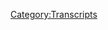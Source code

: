 {{Transcript
    | title         = [[620: November 23, 2021]]
    | caption       = [https://knowledgefight.libsyn.com/620-november-23-2021 Listen to this episode on Libsyn]
    | episodeNumber = [[620: November 23, 2021|620]]
    | length        = 01:46:36
}}

{{MessageBox
    | header     = Warning: Bot Generated Content
    | text       = This transcript was automatically generated by transcription software and likely contains many mistakes and misattributions. Please check the audio for definitive quotes, attribution, and context.
    | image      = N3yvass4myg91.webp
    | imagewidth = 50px
    | id         = warning
}}

{{TranscriptBlock
    | name      = Unknown Speaker
    | timestamp = 00:00:00.000
    | text      = N-N-N-N-N-N-N-Knowledge Fight
}}

{{TranscriptBlock
    | name      = Unknown Speaker
    | timestamp = 00:00:12.960
    | text      = Dan and Jordan, I am sweating
}}

{{TranscriptBlock
    | name      = Unknown Speaker
    | timestamp = 00:00:18.140
    | text      = knowledgefight.com, it's time to pray
}}

{{TranscriptBlock
    | name      = Unknown Speaker
    | timestamp = 00:00:21.399
    | text      = I have great respect for knowledgefight, knowledgefight
}}

{{TranscriptBlock
    | name      = Unknown Speaker
    | timestamp = 00:00:25.039
    | text      = I'm sick of them posing as if they're the good guys, saying we are the bad guys
}}

{{TranscriptBlock
    | name      = Unknown Speaker
    | timestamp = 00:00:28.839
    | text      = knowledgefight, Dan and Jordan, knowledgefight
}}

{{TranscriptBlock
    | name      = Unknown Speaker
    | timestamp = 00:00:32.320
    | text      = Riddler, Riddler, Riddler
}}

{{TranscriptBlock
    | name      = Unknown Speaker
    | timestamp = 00:00:34.320
    | text      = I need, I need money
}}

{{TranscriptBlock
    | name      = Unknown Speaker
    | timestamp = 00:00:36.320
    | text      = Riddler, Riddler, Riddler
}}

{{TranscriptBlock
    | name      = Unknown Speaker
    | timestamp = 00:00:39.320
    | text      = Andy and Kansas, Andy and, Andy and, stop it
}}

{{TranscriptBlock
    | name      = Unknown Speaker
    | timestamp = 00:00:42.840
    | text      = Andy and, Andy and Kansas, Andy and, Andy and, it's time to pray
}}

{{TranscriptBlock
    | name      = Unknown Speaker
    | timestamp = 00:00:47.079
    | text      = Andy and Kansas, you're on the air, thanks for holding us
}}

{{TranscriptBlock
    | name      = Unknown Speaker
    | timestamp = 00:00:49.359
    | text      = Hello Alex, I'm a first time caller, I'm a huge fan, I love your room
}}

{{TranscriptBlock
    | name      = Unknown Speaker
    | timestamp = 00:00:52.759
    | text      = knowledgefight, n-n-n-n-n-n-n-knowledgefight.com
}}

{{TranscriptBlock
    | name      = Unknown Speaker
    | timestamp = 00:00:57.079
    | text      = I love you
}}

{{TranscriptBlock
    | name      = Unknown Speaker
    | timestamp = 00:00:59.079
    | text      = Hey everybody, welcome back to knowledgefight, I'm Dan
}}

{{TranscriptBlock
    | name      = Unknown Speaker
    | timestamp = 00:01:01.079
    | text      = I'm Jordan
}}

{{TranscriptBlock
    | name      = Unknown Speaker
    | timestamp = 00:01:02.079
    | text      = We're a couple dudes, let's sit around, worship at the altar of Selene and talk a little bit about Alex Jones
}}

{{TranscriptBlock
    | name      = Unknown Speaker
    | timestamp = 00:01:06.079
    | text      = Oh indeed we are, Dan
}}

{{TranscriptBlock
    | name      = Unknown Speaker
    | timestamp = 00:01:08.079
    | text      = Dan, I have a quick question for you sir
}}

{{TranscriptBlock
    | name      = Unknown Speaker
    | timestamp = 00:01:10.079
    | text      = Sure
}}

{{TranscriptBlock
    | name      = Unknown Speaker
    | timestamp = 00:01:11.079
    | text      = What's your bright spot?
}}

{{TranscriptBlock
    | name      = Unknown Speaker
    | timestamp = 00:01:12.079
    | text      = My bright spot, Jordan, I hate to, but every now and again gotta get a little bit sentimental, maybe a little maudlin
}}

{{TranscriptBlock
    | name      = Unknown Speaker
    | timestamp = 00:01:18.079
    | text      = Sure
}}

{{TranscriptBlock
    | name      = Unknown Speaker
    | timestamp = 00:01:19.079
    | text      = And my bright spot is just this show, I mean like the reality of this is so bizarre to me
}}

{{TranscriptBlock
    | name      = Unknown Speaker
    | timestamp = 00:01:28.079
    | text      = And like the audience, being what it is, you know you reflect back on where things were years in the past
}}

{{TranscriptBlock
    | name      = Unknown Speaker
    | timestamp = 00:01:38.079
    | text      = Sure
}}

{{TranscriptBlock
    | name      = Unknown Speaker
    | timestamp = 00:01:39.079
    | text      = And nothing like this seemed even conceivably possible
}}

{{TranscriptBlock
    | name      = Unknown Speaker
    | timestamp = 00:01:44.079
    | text      = Oh, I assumed it was gonna happen the whole time
}}

{{TranscriptBlock
    | name      = Unknown Speaker
    | timestamp = 00:01:46.079
    | text      = Okay
}}

{{TranscriptBlock
    | name      = Unknown Speaker
    | timestamp = 00:01:47.079
    | text      = Having, you know, having people who listen to the show and the numbers that they do, the positive attitudes that they do
}}

{{TranscriptBlock
    | name      = Unknown Speaker
    | timestamp = 00:01:54.079
    | text      = was unthinkable when we started, the idea of being able to interview the plaintiff's lawyer for Alex's safety hook page
}}

{{TranscriptBlock
    | name      = Unknown Speaker
    | timestamp = 00:02:03.079
    | text      = I don't even want you to say, don't even remind me that that happened
}}

{{TranscriptBlock
    | name      = Unknown Speaker
    | timestamp = 00:02:05.079
    | text      = No, no, no, those things didn't happen, we're not supposed to have those things, Dan
}}

{{TranscriptBlock
    | name      = Unknown Speaker
    | timestamp = 00:02:08.080
    | text      = Right, there's a surreality to the sort of present circumstances of our lives
}}

{{TranscriptBlock
    | name      = Unknown Speaker
    | timestamp = 00:02:14.080
    | text      = and I'm very thankful for and completely aware of the fact that it is due to our wonderful audience
}}

{{TranscriptBlock
    | name      = Unknown Speaker
    | timestamp = 00:02:21.080
    | text      = Yes
}}

{{TranscriptBlock
    | name      = Unknown Speaker
    | timestamp = 00:02:22.080
    | text      = And it's
}}

{{TranscriptBlock
    | name      = Unknown Speaker
    | timestamp = 00:02:23.080
    | text      = 100%
}}

{{TranscriptBlock
    | name      = Unknown Speaker
    | timestamp = 00:02:24.080
    | text      = I would like to take the opportunity on this holiday, which maybe people celebrate or don't
}}

{{TranscriptBlock
    | name      = Unknown Speaker
    | timestamp = 00:02:28.080
    | text      = Right
}}

{{TranscriptBlock
    | name      = Unknown Speaker
    | timestamp = 00:02:29.080
    | text      = I don't know, I'm not gonna judge
}}

{{TranscriptBlock
    | name      = Unknown Speaker
    | timestamp = 00:02:30.080
    | text      = Yeah, yep, yep
}}

{{TranscriptBlock
    | name      = Unknown Speaker
    | timestamp = 00:02:31.080
    | text      = But to say thank you
}}

{{TranscriptBlock
    | name      = Unknown Speaker
    | timestamp = 00:02:33.080
    | text      = Yes
}}

{{TranscriptBlock
    | name      = Unknown Speaker
    | timestamp = 00:02:34.080
    | text      = It means a lot
}}

{{TranscriptBlock
    | name      = Unknown Speaker
    | timestamp = 00:02:35.080
    | text      = I 100% agree
}}

{{TranscriptBlock
    | name      = Unknown Speaker
    | timestamp = 00:02:36.080
    | text      = What's your bright spot?
}}

{{TranscriptBlock
    | name      = Unknown Speaker
    | timestamp = 00:02:37.080
    | text      = Good luck!
}}

{{TranscriptBlock
    | name      = Unknown Speaker
    | timestamp = 00:02:38.080
    | text      = My bright spot, Dan, is, and I'm gonna actually say that this is one of the few times that we are 100% piggybacking
}}

{{TranscriptBlock
    | name      = Unknown Speaker
    | timestamp = 00:02:43.080
    | text      = on top of each other, alright?
}}

{{TranscriptBlock
    | name      = Unknown Speaker
    | timestamp = 00:02:45.080
    | text      = I thought I was gonna, like, really put you in the corner
}}

{{TranscriptBlock
    | name      = Unknown Speaker
    | timestamp = 00:02:47.080
    | text      = Oh no, because my bright spot fits right in, buddy
}}

{{TranscriptBlock
    | name      = Unknown Speaker
    | timestamp = 00:02:50.080
    | text      = My bright spot, Dan, is our bright spots
}}

{{TranscriptBlock
    | name      = Unknown Speaker
    | timestamp = 00:02:54.080
    | text      = And I'll tell you why, because today is tea day
}}

{{TranscriptBlock
    | name      = Unknown Speaker
    | timestamp = 00:02:57.080
    | text      = You gettin' meta?
}}

{{TranscriptBlock
    | name      = Unknown Speaker
    | timestamp = 00:02:58.080
    | text      = Alright, no, no, no, no, that's not what I'm talking about
}}

{{TranscriptBlock
    | name      = Unknown Speaker
    | timestamp = 00:03:00.080
    | text      = Alright
}}

{{TranscriptBlock
    | name      = Unknown Speaker
    | timestamp = 00:03:01.080
    | text      = Today is tea day, right?
}}

{{TranscriptBlock
    | name      = Unknown Speaker
    | timestamp = 00:03:02.080
    | text      = Right, we're recording on Thanksgiving
}}

{{TranscriptBlock
    | name      = Unknown Speaker
    | timestamp = 00:03:04.080
    | text      = Yes, and many people use today as a day to give thanks and so on and so forth
}}

{{TranscriptBlock
    | name      = Unknown Speaker
    | timestamp = 00:03:09.080
    | text      = And what is our bright spot other than a regular giving thanks for things that are good?
}}

{{TranscriptBlock
    | name      = Unknown Speaker
    | timestamp = 00:03:16.080
    | text      = That's true, that's true, although a lot of times you kind of do dark spots
}}

{{TranscriptBlock
    | name      = Unknown Speaker
    | timestamp = 00:03:20.080
    | text      = Hey, what can I say?
}}

{{TranscriptBlock
    | name      = Unknown Speaker
    | timestamp = 00:03:21.080
    | text      = Do you want me to also talk about how this is my aunt's holiday?
}}

{{TranscriptBlock
    | name      = Unknown Speaker
    | timestamp = 00:03:24.080
    | text      = Yeah, no, I get what you're saying
}}

{{TranscriptBlock
    | name      = Unknown Speaker
    | timestamp = 00:03:29.080
    | text      = Yeah, and what I say to you, Dan, and what I say to everyone is, as you said, many people don't celebrate tea day
}}

{{TranscriptBlock
    | name      = Unknown Speaker
    | timestamp = 00:03:36.080
    | text      = For any number of reasons, I've gone on record as being against genocide
}}

{{TranscriptBlock
    | name      = Unknown Speaker
    | timestamp = 00:03:40.080
    | text      = And Thanksgiving is not not about that
}}

{{TranscriptBlock
    | name      = Unknown Speaker
    | timestamp = 00:03:42.080
    | text      = Sure, and of course we have people who listen overseas
}}

{{TranscriptBlock
    | name      = Unknown Speaker
    | timestamp = 00:03:45.080
    | text      = Exactly
}}

{{TranscriptBlock
    | name      = Unknown Speaker
    | timestamp = 00:03:46.080
    | text      = And different countries where they don't have the tradition of the turkey
}}

{{TranscriptBlock
    | name      = Unknown Speaker
    | timestamp = 00:03:48.080
    | text      = So today, like Bill Pullman before me, I declare this American holiday to be Global Bright Spots Day
}}

{{TranscriptBlock
    | name      = Unknown Speaker
    | timestamp = 00:03:58.080
    | text      = Okay
}}

{{TranscriptBlock
    | name      = Unknown Speaker
    | timestamp = 00:03:59.080
    | text      = That is what it shall be across the world
}}

{{TranscriptBlock
    | name      = Unknown Speaker
    | timestamp = 00:04:02.080
    | text      = So you're declaring your independence from Thanksgiving
}}

{{TranscriptBlock
    | name      = Unknown Speaker
    | timestamp = 00:04:04.080
    | text      = Exactly
}}

{{TranscriptBlock
    | name      = Unknown Speaker
    | timestamp = 00:04:05.080
    | text      = No, Dan, I am declaring the world's independence from Thanksgiving
}}

{{TranscriptBlock
    | name      = Unknown Speaker
    | timestamp = 00:04:09.080
    | text      = Alright
}}

{{TranscriptBlock
    | name      = Unknown Speaker
    | timestamp = 00:04:10.080
    | text      = Okay
}}

{{TranscriptBlock
    | name      = Unknown Speaker
    | timestamp = 00:04:11.080
    | text      = I'm sure the neighbors who are eating turkey with their family loved hearing that scream
}}

{{TranscriptBlock
    | name      = Unknown Speaker
    | timestamp = 00:04:15.080
    | text      = Oh, happy holidays
}}

{{TranscriptBlock
    | name      = Unknown Speaker
    | timestamp = 00:04:17.079
    | text      = Uh, sure
}}

{{TranscriptBlock
    | name      = Unknown Speaker
    | timestamp = 00:04:18.079
    | text      = So, Jordan, today we are in the present as we alluded to on Twitter
}}

{{TranscriptBlock
    | name      = Unknown Speaker
    | timestamp = 00:04:22.079
    | text      = We posted on Wednesday we weren't going to have a sneaky snake episode
}}

{{TranscriptBlock
    | name      = Unknown Speaker
    | timestamp = 00:04:26.079
    | text      = Although news had just broken that Alex got subpoenaed by the January 6th committee
}}

{{TranscriptBlock
    | name      = Unknown Speaker
    | timestamp = 00:04:31.079
    | text      = Of course
}}

{{TranscriptBlock
    | name      = Unknown Speaker
    | timestamp = 00:04:32.079
    | text      = And the reasoning for that was the time crunch would just be too severe
}}

{{TranscriptBlock
    | name      = Unknown Speaker
    | timestamp = 00:04:36.079
    | text      = Of trying to turn around an episode
}}

{{TranscriptBlock
    | name      = Unknown Speaker
    | timestamp = 00:04:38.079
    | text      = We wouldn't have content to cover
}}

{{TranscriptBlock
    | name      = Unknown Speaker
    | timestamp = 00:04:41.079
    | text      = But now we do
}}

{{TranscriptBlock
    | name      = Unknown Speaker
    | timestamp = 00:04:42.079
    | text      = And we are here in the present day
}}

{{TranscriptBlock
    | name      = Unknown Speaker
    | timestamp = 00:04:44.079
    | text      = And we're going to be covering November 23rd 2021 Blackjack
}}

{{TranscriptBlock
    | name      = Unknown Speaker
    | timestamp = 00:04:49.079
    | text      = Oh, I wasn't even close
}}

{{TranscriptBlock
    | name      = Unknown Speaker
    | timestamp = 00:04:51.079
    | text      = The tone really lulled you
}}

{{TranscriptBlock
    | name      = Unknown Speaker
    | timestamp = 00:04:53.079
    | text      = You got me going, yeah
}}

{{TranscriptBlock
    | name      = Unknown Speaker
    | timestamp = 00:04:55.079
    | text      = We're also going to be covering a couple videos that Alex put out on Band.video that are awesome
}}

{{TranscriptBlock
    | name      = Unknown Speaker
    | timestamp = 00:05:02.079
    | text      = Spoiler alert, one of them is him standing in a creek
}}

{{TranscriptBlock
    | name      = Unknown Speaker
    | timestamp = 00:05:05.079
    | text      = That is exactly what should have happened
}}

{{TranscriptBlock
    | name      = Unknown Speaker
    | timestamp = 00:05:07.079
    | text      = Yup
}}

{{TranscriptBlock
    | name      = Unknown Speaker
    | timestamp = 00:05:08.079
    | text      = Why hasn't he been in a creek this whole time, goddamn Tom Sawyer ass
}}

{{TranscriptBlock
    | name      = Unknown Speaker
    | timestamp = 00:05:11.079
    | text      = Maybe he just didn't have high waters
}}

{{TranscriptBlock
    | name      = Unknown Speaker
    | timestamp = 00:05:14.079
    | text      = That's fair
}}

{{TranscriptBlock
    | name      = Unknown Speaker
    | timestamp = 00:05:15.079
    | text      = Any boots
}}

{{TranscriptBlock
    | name      = Unknown Speaker
    | timestamp = 00:05:17.079
    | text      = And we'll get down to business on all this
}}

{{TranscriptBlock
    | name      = Unknown Speaker
    | timestamp = 00:05:19.079
    | text      = But first, Jordan, let's take a little moment to say hello to some new wonks
}}

{{TranscriptBlock
    | name      = Unknown Speaker
    | timestamp = 00:05:21.079
    | text      = Oh, that's a great idea
}}

{{TranscriptBlock
    | name      = Unknown Speaker
    | timestamp = 00:05:22.079
    | text      = So first, Patrick, thank you so much, you are now a policy wonk
}}

{{TranscriptBlock
    | name      = Unknown Speaker
    | timestamp = 00:05:25.079
    | text      = I'm a policy wonk
}}

{{TranscriptBlock
    | name      = Unknown Speaker
    | timestamp = 00:05:26.079
    | text      = Thank you Patrick
}}

{{TranscriptBlock
    | name      = Unknown Speaker
    | timestamp = 00:05:27.079
    | text      = Thank you, next, Bekha, thank you so much you are now a policy wonk
}}

{{TranscriptBlock
    | name      = Unknown Speaker
    | timestamp = 00:05:30.079
    | text      = I'm a policy wonk
}}

{{TranscriptBlock
    | name      = Unknown Speaker
    | timestamp = 00:05:31.079
    | text      = Thank you Bekha
}}

{{TranscriptBlock
    | name      = Unknown Speaker
    | timestamp = 00:05:32.079
    | text      = Thank you, next Mehadseer from Sweden, thank you so much you are now a policy wonk
}}

{{TranscriptBlock
    | name      = Unknown Speaker
    | timestamp = 00:05:36.079
    | text      = I'm a policy wonk
}}

{{TranscriptBlock
    | name      = Unknown Speaker
    | timestamp = 00:05:37.079
    | text      = Thank you very much
}}

{{TranscriptBlock
    | name      = Unknown Speaker
    | timestamp = 00:05:38.079
    | text      = Thank you
}}

{{TranscriptBlock
    | name      = Unknown Speaker
    | timestamp = 00:05:39.079
    | text      = Next, I like this one, PolySciWonk, that's nice
}}

{{TranscriptBlock
    | name      = Unknown Speaker
    | timestamp = 00:05:42.079
    | text      = Thank you so much, you are now a policy wonk
}}

{{TranscriptBlock
    | name      = Unknown Speaker
    | timestamp = 00:05:44.079
    | text      = I'm a policy wonk
}}

{{TranscriptBlock
    | name      = Unknown Speaker
    | timestamp = 00:05:45.079
    | text      = Well done, PolySciWonk
}}

{{TranscriptBlock
    | name      = Unknown Speaker
    | timestamp = 00:05:46.079
    | text      = Yeah, also Gerald
}}

{{TranscriptBlock
    | name      = Unknown Speaker
    | timestamp = 00:05:48.079
    | text      = And Gerald asked that I bring this up, but this is from his message
}}

{{TranscriptBlock
    | name      = Unknown Speaker
    | timestamp = 00:05:51.800
    | text      = All right, I would love if you mentioned that I had the misfortune of meeting Alex Jones in 1999
}}

{{TranscriptBlock
    | name      = Unknown Speaker
    | timestamp = 00:05:56.620
    | text      = Okay, he was nuts back then and unfortunately, it's only gotten worse Gerald. You are now policy wonk. I'm a policy wonk
}}

{{TranscriptBlock
    | name      = Unknown Speaker
    | timestamp = 00:06:02.759
    | text      = Thank you very much. Thank you. And we got a technocrat up in the mix. Okay. Thank you so much
}}

{{TranscriptBlock
    | name      = Unknown Speaker
    | timestamp = 00:06:07.779
    | text      = You are now a technocrat. I'm a policy wonk crikey mate. That's fantastic. Have yourself a brew. How's your 401k doing, bro?
}}

{{TranscriptBlock
    | name      = Unknown Speaker
    | timestamp = 00:06:15.220
    | text      = We got to go full tilt boogie on this Watson. All right, let's just get down to business
}}

{{TranscriptBlock
    | name      = Unknown Speaker
    | timestamp = 00:06:19.079
    | text      = We ain't making that money off that heroin. Why are you pimps so good. My neck is freakishly large. I declare
}}

{{TranscriptBlock
    | name      = Unknown Speaker
    | timestamp = 00:06:26.480
    | text      = Infowar on you. Thank you so much Kade. Yes. Thank you very much Kade
}}

{{TranscriptBlock
    | name      = Unknown Speaker
    | timestamp = 00:06:30.600
    | text      = So we start our exploration into what happened in Alex's
}}

{{TranscriptBlock
    | name      = Unknown Speaker
    | timestamp = 00:06:34.920
    | text      = Immediate past. Yes by going to band out video
}}

{{TranscriptBlock
    | name      = Unknown Speaker
    | timestamp = 00:06:39.079
    | text      = We're gonna start with the video that he put up called Alex's response to the January 6th committee subpoena
}}

{{TranscriptBlock
    | name      = Unknown Speaker
    | timestamp = 00:06:44.240
    | text      = Personal response time for him to get his message out right on his own platform. This is exactly what we would have wanted exactly
}}

{{TranscriptBlock
    | name      = Unknown Speaker
    | timestamp = 00:06:51.319
    | text      = This is the pure uncut
}}

{{TranscriptBlock
    | name      = Unknown Speaker
    | timestamp = 00:06:53.879
    | text      = Cocaine version no five-second delay. None of that shit. No, no having to worry about like, oh, I'm also doing my show
}}

{{TranscriptBlock
    | name      = Unknown Speaker
    | timestamp = 00:07:01.120
    | text      = Say fuck this. Yeah, so here's where we start
}}

{{TranscriptBlock
    | name      = Unknown Speaker
    | timestamp = 00:07:04.000
    | text      = I've told the listeners and viewers of info Wars that the system's coming for us
}}

{{TranscriptBlock
    | name      = Unknown Speaker
    | timestamp = 00:07:09.120
    | text      = And you know why because they're coming for you. This is the takedown of the Western world. This is a worldwide
}}

{{TranscriptBlock
    | name      = Unknown Speaker
    | timestamp = 00:07:16.639
    | text      = corporate tyranny
}}

{{TranscriptBlock
    | name      = Unknown Speaker
    | timestamp = 00:07:18.560
    | text      = Destroying every form of liberty on this planet. Now the January 6th committee
}}

{{TranscriptBlock
    | name      = Unknown Speaker
    | timestamp = 00:07:23.920
    | text      = Created by law by the Democrats as a witch hunt
}}

{{TranscriptBlock
    | name      = Unknown Speaker
    | timestamp = 00:07:28.240
    | text      = has
}}

{{TranscriptBlock
    | name      = Unknown Speaker
    | timestamp = 00:07:29.459
    | text      = Lied about myself and lied about so many other people I know and claim that we wanted to attack the Capitol on
}}

{{TranscriptBlock
    | name      = Unknown Speaker
    | timestamp = 00:07:36.839
    | text      = January 6th
}}

{{TranscriptBlock
    | name      = Unknown Speaker
    | timestamp = 00:07:38.879
    | text      = This is the same Democrats that say Kyle Rittenhouse shot three black people and was a white supremacist. They're liars
}}

{{TranscriptBlock
    | name      = Unknown Speaker
    | timestamp = 00:07:45.040
    | text      = But this this is a criminal subpoena
}}

{{TranscriptBlock
    | name      = Unknown Speaker
    | timestamp = 00:07:48.480
    | text      = This is something that Joseph McCarthy did to a lot of people in America
}}

{{TranscriptBlock
    | name      = Unknown Speaker
    | timestamp = 00:07:52.899
    | text      = And it turned out some of the people he was targeting are actually guilty
}}

{{TranscriptBlock
    | name      = Unknown Speaker
    | timestamp = 00:07:55.959
    | text      = So it's pretty funny how Alex is trying to use the image of McCarthyism to illustrate how he's being subjected to a witch hunt
}}

{{TranscriptBlock
    | name      = Unknown Speaker
    | timestamp = 00:08:02.000
    | text      = But then halfway through he realized that he loves McCarthy and you know, he didn't think those hearings are witch hunts at all
}}

{{TranscriptBlock
    | name      = Unknown Speaker
    | timestamp = 00:08:07.480
    | text      = Is the fact if the matter is the communist forever, so he has to be well, hold on
}}

{{TranscriptBlock
    | name      = Unknown Speaker
    | timestamp = 00:08:11.740
    | text      = That is the funniest possible way. This is exactly like McCarthy except for the opposite because I love McCarthy. This is great
}}

{{TranscriptBlock
    | name      = Unknown Speaker
    | timestamp = 00:08:19.240
    | text      = Oh shit
}}

{{TranscriptBlock
    | name      = Unknown Speaker
    | timestamp = 00:08:20.160
    | text      = we're gonna experience a number of times where McCarthyism is invoked and it just they should choose another example because
}}

{{TranscriptBlock
    | name      = Unknown Speaker
    | timestamp = 00:08:27.360
    | text      = It doesn't work. The problem is they know that it was a witch hunt which is why they're using the example exactly
}}

{{TranscriptBlock
    | name      = Unknown Speaker
    | timestamp = 00:08:34.639
    | text      = But it doesn't fit within their cosmology. Yeah
}}

{{TranscriptBlock
    | name      = Unknown Speaker
    | timestamp = 00:08:37.240
    | text      = Oh
}}

{{TranscriptBlock
    | name      = Unknown Speaker
    | timestamp = 00:08:37.679
    | text      = So the letter that the House Committee investigating January 6th sent Alex is easily accessible and it pretty clearly lays out
}}

{{TranscriptBlock
    | name      = Unknown Speaker
    | timestamp = 00:08:44.440
    | text      = Why they want to ask Alex a few questions
}}

{{TranscriptBlock
    | name      = Unknown Speaker
    | timestamp = 00:08:47.159
    | text      = Honestly, most of the information contained in the letter that you know, the information that explains why he's being subpoenaed
}}

{{TranscriptBlock
    | name      = Unknown Speaker
    | timestamp = 00:08:52.519
    | text      = It's just transcripts of things Alex said on his own show about his involvement in planning and organizing the rally and his connection to folks
}}

{{TranscriptBlock
    | name      = Unknown Speaker
    | timestamp = 00:09:00.600
    | text      = Like Ali Alexander, it's Alex's own words
}}

{{TranscriptBlock
    | name      = Unknown Speaker
    | timestamp = 00:09:04.960
    | text      = Probably the part that looks the worst though
}}

{{TranscriptBlock
    | name      = Unknown Speaker
    | timestamp = 00:09:07.320
    | text      = There's a piece of a transcript from when noted race warfare Matt Bracken was hosting the fourth hour on December 31st 2020
}}

{{TranscriptBlock
    | name      = Unknown Speaker
    | timestamp = 00:09:15.159
    | text      = Quote we're not gonna be saved by anyone above us
}}

{{TranscriptBlock
    | name      = Unknown Speaker
    | timestamp = 00:09:18.120
    | text      = we're gonna only be saved by millions of Americans moving to Washington occupying the whole area if
}}

{{TranscriptBlock
    | name      = Unknown Speaker
    | timestamp = 00:09:24.879
    | text      = Necessary storming right into the Capitol. We know the rules of engagement
}}

{{TranscriptBlock
    | name      = Unknown Speaker
    | timestamp = 00:09:28.799
    | text      = If you have enough people you can push down any kind of fence or a wall
}}

{{TranscriptBlock
    | name      = Unknown Speaker
    | timestamp = 00:09:33.320
    | text      = That does sound incriminating. It's yeah, it's a little that is not good
}}

{{TranscriptBlock
    | name      = Unknown Speaker
    | timestamp = 00:09:38.120
    | text      = I mean that that's right up there with the Capitol has fallen tomorrow. You have taken the car
}}

{{TranscriptBlock
    | name      = Unknown Speaker
    | timestamp = 00:09:43.000
    | text      = Those news was today with my bracket in terms of predicting storming of the Capitol if I were Alex
}}

{{TranscriptBlock
    | name      = Unknown Speaker
    | timestamp = 00:09:49.240
    | text      = I'd be pretty worried right now because these are serious people paying attention to him instead of just dumb
}}

{{TranscriptBlock
    | name      = Unknown Speaker
    | timestamp = 00:09:54.639
    | text      = podcasters now and those serious people have the ability to compel testimony and request documents that are within the scope of their
}}

{{TranscriptBlock
    | name      = Unknown Speaker
    | timestamp = 00:10:01.039
    | text      = Investigation and honestly from where I'm sitting. I think the committee is subpoenaing most of the right people
}}

{{TranscriptBlock
    | name      = Unknown Speaker
    | timestamp = 00:10:07.039
    | text      = It would be wise to keep an eye on things
}}

{{TranscriptBlock
    | name      = Unknown Speaker
    | timestamp = 00:10:09.240
    | text      = So folks don't overcorrect and turn this into an insanely sprawling new variation on McCarthyism
}}

{{TranscriptBlock
    | name      = Unknown Speaker
    | timestamp = 00:10:14.440
    | text      = but for now, it looks like they want to ask the right people questions and
}}

{{TranscriptBlock
    | name      = Unknown Speaker
    | timestamp = 00:10:18.840
    | text      = Now even after this news broke about Alex's subpoena
}}

{{TranscriptBlock
    | name      = Unknown Speaker
    | timestamp = 00:10:22.159
    | text      = Another round of subpoenas came out for the proud boys the oath keepers and their respective leaders Enrique. Tario and Stuart Rhodes
}}

{{TranscriptBlock
    | name      = Unknown Speaker
    | timestamp = 00:10:29.500
    | text      = Anyway, the point is shits getting wild in Alex's world losing all these court cases by default looking at millions and damages
}}

{{TranscriptBlock
    | name      = Unknown Speaker
    | timestamp = 00:10:36.559
    | text      = probably and now getting subpoenaed to testify in front of a committee that includes at least three house members that he's accused of being
}}

{{TranscriptBlock
    | name      = Unknown Speaker
    | timestamp = 00:10:43.139
    | text      = Satanic pedophiles is not promising. Yeah, that's not great. That's Adam Schiff Liz Cheney and Jamie Raskin in case you're keeping score boy
}}

{{TranscriptBlock
    | name      = Unknown Speaker
    | timestamp = 00:10:50.720
    | text      = I don't know what'll come of this, but I'm really hoping that his deposition is televised. Yeah
}}

{{TranscriptBlock
    | name      = Unknown Speaker
    | timestamp = 00:10:56.460
    | text      = Calling this a witch hunt is a little bit like if you were a coven of witches who had just blown up the king
}}

{{TranscriptBlock
    | name      = Unknown Speaker
    | timestamp = 00:11:03.580
    | text      = And then they were like, oh, they're hunting us. This is a witch hunt. You know, you can't be mad about that
}}

{{TranscriptBlock
    | name      = Unknown Speaker
    | timestamp = 00:11:08.860
    | text      = That's on you. You're a bunch of witches you getting hunted. Well, you have it come but you're not getting hunted because you're witches
}}

{{TranscriptBlock
    | name      = Unknown Speaker
    | timestamp = 00:11:14.159
    | text      = You're getting hunted because you blew up a king exactly. See if you're just a witch you can hang out. You're fine
}}

{{TranscriptBlock
    | name      = Unknown Speaker
    | timestamp = 00:11:19.700
    | text      = Right, exactly. It's the act not who you are, but it is very technically a witch hunt
}}

{{TranscriptBlock
    | name      = Unknown Speaker
    | timestamp = 00:11:26.340
    | text      = So in this next clip Alex talks about how he knew this was coming man. Come on. I knew this was gonna happen
}}

{{TranscriptBlock
    | name      = Unknown Speaker
    | timestamp = 00:11:32.299
    | text      = so I've known this has been coming in the last six eight months and
}}

{{TranscriptBlock
    | name      = Unknown Speaker
    | timestamp = 00:11:36.740
    | text      = There's been a lot of major harassment behind the scenes and just terrible things have been done to myself my family
}}

{{TranscriptBlock
    | name      = Unknown Speaker
    | timestamp = 00:11:41.759
    | text      = So that really made me pray
}}

{{TranscriptBlock
    | name      = Unknown Speaker
    | timestamp = 00:11:44.100
    | text      = And get down on my knees and ask God in the last six months
}}

{{TranscriptBlock
    | name      = Unknown Speaker
    | timestamp = 00:11:47.299
    | text      = What should I do because I'm not gonna back down but but but what is the peaceful?
}}

{{TranscriptBlock
    | name      = Unknown Speaker
    | timestamp = 00:11:53.220
    | text      = secret weapon to defeat this and
}}

{{TranscriptBlock
    | name      = Unknown Speaker
    | timestamp = 00:11:57.340
    | text      = Out of the blue I got contacted by different individuals and different organizations different people
}}

{{TranscriptBlock
    | name      = Unknown Speaker
    | timestamp = 00:12:02.059
    | text      = That really had insight into all this and and that literally said the answer is what you talk about on air
}}

{{TranscriptBlock
    | name      = Unknown Speaker
    | timestamp = 00:12:07.299
    | text      = It is getting people to transcend
}}

{{TranscriptBlock
    | name      = Unknown Speaker
    | timestamp = 00:12:10.220
    | text      = This whole globalist paradigm. It's it's time to reset and so in the last four or five months. I've been working diligently on
}}

{{TranscriptBlock
    | name      = Unknown Speaker
    | timestamp = 00:12:18.779
    | text      = Reset Wars, holy shit
}}

{{TranscriptBlock
    | name      = Unknown Speaker
    | timestamp = 00:12:22.220
    | text      = No, no, no, no. No, so here's the deal
}}

{{TranscriptBlock
    | name      = Unknown Speaker
    | timestamp = 00:12:24.580
    | text      = It turns out that Alex has started a new thing called reset Wars
}}

{{TranscriptBlock
    | name      = Unknown Speaker
    | timestamp = 00:12:27.899
    | text      = Which if you believe his website is quote his most important project to date
}}

{{TranscriptBlock
    | name      = Unknown Speaker
    | timestamp = 00:12:32.899
    | text      = There's a video up on band dot video that explains what it is and I'll get to that in a minute
}}

{{TranscriptBlock
    | name      = Unknown Speaker
    | timestamp = 00:12:37.360
    | text      = But first I need to make clear that this is not Alex's most important project to date
}}

{{TranscriptBlock
    | name      = Unknown Speaker
    | timestamp = 00:12:41.740
    | text      = It's a painfully transparent attempt to harvest email addresses
}}

{{TranscriptBlock
    | name      = Unknown Speaker
    | timestamp = 00:12:45.279
    | text      = The website reset wars comm is literally just a form for people to get the waiting list for whatever his super important project is
}}

{{TranscriptBlock
    | name      = Unknown Speaker
    | timestamp = 00:12:52.100
    | text      = There's no more details on there. It is just a form
}}

{{TranscriptBlock
    | name      = Unknown Speaker
    | timestamp = 00:12:55.220
    | text      = so here's what's most interesting about this new website reset Wars if you check the bottom of the page
}}

{{TranscriptBlock
    | name      = Unknown Speaker
    | timestamp = 00:13:02.179
    | text      = You'll find a little link to the terms of service page when you click on it
}}

{{TranscriptBlock
    | name      = Unknown Speaker
    | timestamp = 00:13:06.340
    | text      = You'll find something really bizarre. The website isn't run by Alex Jones or infowars LLC or free speech systems LLC
}}

{{TranscriptBlock
    | name      = Unknown Speaker
    | timestamp = 00:13:13.299
    | text      = It's not run by any business that Alex has been historically associated with
}}

{{TranscriptBlock
    | name      = Unknown Speaker
    | timestamp = 00:13:17.279
    | text      = Instead it's quote presented by restore America marketing company LLC Wow, Delaware limited liability company
}}

{{TranscriptBlock
    | name      = Unknown Speaker
    | timestamp = 00:13:25.700
    | text      = That's really weird
}}

{{TranscriptBlock
    | name      = Unknown Speaker
    | timestamp = 00:13:27.840
    | text      = It's kind of glaringly different from Alex's other websites and things and businesses
}}

{{TranscriptBlock
    | name      = Unknown Speaker
    | timestamp = 00:13:32.299
    | text      = He's run so weird that they incorporated in Delaware on such short notice
}}

{{TranscriptBlock
    | name      = Unknown Speaker
    | timestamp = 00:13:36.059
    | text      = We're I went to the Delaware Secretary of State's website and I found that the company restore America marketing company
}}

{{TranscriptBlock
    | name      = Unknown Speaker
    | timestamp = 00:13:42.620
    | text      = LLC was incorporated on November 16th
}}

{{TranscriptBlock
    | name      = Unknown Speaker
    | timestamp = 00:13:45.120
    | text      = 2021 which I'm certain is just coincidentally the day after the default judgment came down in the Connecticut Sandy Hook case
}}

{{TranscriptBlock
    | name      = Unknown Speaker
    | timestamp = 00:13:55.379
    | text      = Now not every business incorporated in Delaware is engaged in criminal activity
}}

{{TranscriptBlock
    | name      = Unknown Speaker
    | timestamp = 00:13:59.820
    | text      = But you should be aware that a lot of folks who are up to no good
}}

{{TranscriptBlock
    | name      = Unknown Speaker
    | timestamp = 00:14:02.179
    | text      = Like to use the state as their technical home and there's a few specific reasons
}}

{{TranscriptBlock
    | name      = Unknown Speaker
    | timestamp = 00:14:06.100
    | text      = Why the first is that there are preferable tax conditions in the state?
}}

{{TranscriptBlock
    | name      = Unknown Speaker
    | timestamp = 00:14:10.320
    | text      = Another reason is that LLC's in that state are afforded a great deal of privacy about having to
}}

{{TranscriptBlock
    | name      = Unknown Speaker
    | timestamp = 00:14:15.639
    | text      = Publicly list the ownership and and board members and such of their company. That's great. If you're super shady
}}

{{TranscriptBlock
    | name      = Unknown Speaker
    | timestamp = 00:14:21.759
    | text      = Yeah, however, there's one aspect of incorporating in Delaware that seems a little bit more relevant than the others in this situation
}}

{{TranscriptBlock
    | name      = Unknown Speaker
    | timestamp = 00:14:28.759
    | text      = Delaware's LLC laws provide businesses with what's known as double shielding in most states if your business has a debt
}}

{{TranscriptBlock
    | name      = Unknown Speaker
    | timestamp = 00:14:35.639
    | text      = It like let's say if it gets sued your personal assets are protected from being considered fair game to creditors
}}

{{TranscriptBlock
    | name      = Unknown Speaker
    | timestamp = 00:14:42.720
    | text      = However in Delaware it goes both directions that same protection exists
}}

{{TranscriptBlock
    | name      = Unknown Speaker
    | timestamp = 00:14:47.480
    | text      = But if you personally have debts creditors cannot consider your LLC in terms of collection
}}

{{TranscriptBlock
    | name      = Unknown Speaker
    | timestamp = 00:14:53.240
    | text      = Yeah, I don't want to make too blunt of an accusation, but it almost seems comically shady. What's going on?
}}

{{TranscriptBlock
    | name      = Unknown Speaker
    | timestamp = 00:14:59.639
    | text      = No, honestly, it's exactly what you would expect Alex to do. Yeah
}}

{{TranscriptBlock
    | name      = Unknown Speaker
    | timestamp = 00:15:03.559
    | text      = Yeah, there's also super duper free speech systems out of the Cayman Islands
}}

{{TranscriptBlock
    | name      = Unknown Speaker
    | timestamp = 00:15:08.200
    | text      = So weird that he would incorporate so I mean, it's odd like and now
}}

{{TranscriptBlock
    | name      = Unknown Speaker
    | timestamp = 00:15:19.159
    | text      = It's almost like disappointing that they hadn't done this way in advance
}}

{{TranscriptBlock
    | name      = Unknown Speaker
    | timestamp = 00:15:22.940
    | text      = What are you guys talking about? You knew this was coming for years. Yeah, I think here's my suspicion
}}

{{TranscriptBlock
    | name      = Unknown Speaker
    | timestamp = 00:15:29.440
    | text      = What's that? Cuz I the reset Wars website itself the URL the domain name was registered about a month ago is in October
}}

{{TranscriptBlock
    | name      = Unknown Speaker
    | timestamp = 00:15:37.179
    | text      = So there was a little bit of previous time
}}

{{TranscriptBlock
    | name      = Unknown Speaker
    | timestamp = 00:15:39.620
    | text      = I think maybe it was like a project that Alex wanted to do and then I gotta get this off the info wars, right?
}}

{{TranscriptBlock
    | name      = Unknown Speaker
    | timestamp = 00:15:45.200
    | text      = Right, right. You create restore America marketing company
}}

{{TranscriptBlock
    | name      = Unknown Speaker
    | timestamp = 00:15:49.440
    | text      = It's it's a new
}}

{{TranscriptBlock
    | name      = Unknown Speaker
    | timestamp = 00:15:52.159
    | text      = It's where you reset
}}

{{TranscriptBlock
    | name      = Unknown Speaker
    | timestamp = 00:15:54.159
    | text      = It's just the whole thing clean just fucking unfair. Anyway, reset Wars is just standardized info war stuff
}}

{{TranscriptBlock
    | name      = Unknown Speaker
    | timestamp = 00:16:00.840
    | text      = As you can tell from this clip from another video we put up on band out video titled. What is reset Wars?
}}

{{TranscriptBlock
    | name      = Unknown Speaker
    | timestamp = 00:16:07.919
    | text      = Everything that's being launched against us is an attempt to hold us in the third dimension accountable and not just enslave us
}}

{{TranscriptBlock
    | name      = Unknown Speaker
    | timestamp = 00:16:14.399
    | text      = But finally completely destroy us and absorb our energy into this system
}}

{{TranscriptBlock
    | name      = Unknown Speaker
    | timestamp = 00:16:19.799
    | text      = They're building. This is beyond the satanic ritual. This is beyond anything
}}

{{TranscriptBlock
    | name      = Unknown Speaker
    | timestamp = 00:16:24.639
    | text      = You've read about science fiction because this is actually happening in the real world today and we have discovered their secrets
}}

{{TranscriptBlock
    | name      = Unknown Speaker
    | timestamp = 00:16:32.039
    | text      = We've discovered how to stop them and we have put it all together in an easy to understand
}}

{{TranscriptBlock
    | name      = Unknown Speaker
    | timestamp = 00:16:36.940
    | text      = System that gives you the tools to not just defeat the globalists but to transcend to the next level
}}

{{TranscriptBlock
    | name      = Unknown Speaker
    | timestamp = 00:16:42.960
    | text      = It's so important for all of you that already know this innately and have already witnessed this for yourself to understand
}}

{{TranscriptBlock
    | name      = Unknown Speaker
    | timestamp = 00:16:49.159
    | text      = You are the leaders of the future that must go to the next level so that you and I and others working together
}}

{{TranscriptBlock
    | name      = Unknown Speaker
    | timestamp = 00:16:55.840
    | text      = Can free the rest of humanity before they get trapped in this artificial matrix system
}}

{{TranscriptBlock
    | name      = Unknown Speaker
    | timestamp = 00:17:01.179
    | text      = The globalist are building all I'm offering is the truth boo
}}

{{TranscriptBlock
    | name      = Unknown Speaker
    | timestamp = 00:17:04.440
    | text      = So I'm thrilled to learn that Alex has finally created a system and a definitive plan
}}

{{TranscriptBlock
    | name      = Unknown Speaker
    | timestamp = 00:17:08.680
    | text      = That's gonna stop the globalist trapping us in the matrix took a while feel like maybe he should just make that public
}}

{{TranscriptBlock
    | name      = Unknown Speaker
    | timestamp = 00:17:13.279
    | text      = immediately instead of putting up a page to harvest contact info from people only to eventually reveal that oh weird keeping Alex out of
}}

{{TranscriptBlock
    | name      = Unknown Speaker
    | timestamp = 00:17:20.000
    | text      = Bankruptcy has actually been the key to stopping the globalists all along very strange
}}

{{TranscriptBlock
    | name      = Unknown Speaker
    | timestamp = 00:17:23.440
    | text      = I will say that there's some good entertainment here though
}}

{{TranscriptBlock
    | name      = Unknown Speaker
    | timestamp = 00:17:26.299
    | text      = And and one of the videos that Alex posted on band out video is titled to give yourself to God
}}

{{TranscriptBlock
    | name      = Unknown Speaker
    | timestamp = 00:17:31.160
    | text      = The journey of reset Wars and the thumbnail of it is amazing. I will post a picture of it
}}

{{TranscriptBlock
    | name      = Unknown Speaker
    | timestamp = 00:17:37.000
    | text      = I'll send it to you to put on Twitter
}}

{{TranscriptBlock
    | name      = Unknown Speaker
    | timestamp = 00:17:38.720
    | text      = Okay, it's just Alex with his shirt on standing in a creek with his hands raised to the heaven. No no no no no no
}}

{{TranscriptBlock
    | name      = Unknown Speaker
    | timestamp = 00:17:45.160
    | text      = We're not doing Jesus, and if you think this is clickbait
}}

{{TranscriptBlock
    | name      = Unknown Speaker
    | timestamp = 00:17:48.000
    | text      = It's not Alex film part of this video standing in a creek
}}

{{TranscriptBlock
    | name      = Unknown Speaker
    | timestamp = 00:17:51.400
    | text      = He's really trying to go for John the Baptist like real hard here. Yeah like crazy hard pretty hard
}}

{{TranscriptBlock
    | name      = Unknown Speaker
    | timestamp = 00:17:58.039
    | text      = That's hard, so I'm going to play the audio from that video where Alex is in the creek
}}

{{TranscriptBlock
    | name      = Unknown Speaker
    | timestamp = 00:18:02.119
    | text      = Okay, cuz we're gonna listen to that all right
}}

{{TranscriptBlock
    | name      = Unknown Speaker
    | timestamp = 00:18:03.720
    | text      = I'm gonna play it in its entirety the only cuts that I've made are so we can break and like discuss
}}

{{TranscriptBlock
    | name      = Unknown Speaker
    | timestamp = 00:18:09.380
    | text      = What's being said sure sure sure cuz this this I think is more
}}

{{TranscriptBlock
    | name      = Unknown Speaker
    | timestamp = 00:18:12.920
    | text      = Importantly like what we need to know this is what reset Wars is all about this is the journey of reset Wars
}}

{{TranscriptBlock
    | name      = Unknown Speaker
    | timestamp = 00:18:17.839
    | text      = I mean to a certain extent it does make sense that I mean when he said he was
}}

{{TranscriptBlock
    | name      = Unknown Speaker
    | timestamp = 00:18:22.359
    | text      = Inspired to get down on his knees and pray to God and God responded with hey keep doing what you're doing, buddy
}}

{{TranscriptBlock
    | name      = Unknown Speaker
    | timestamp = 00:18:27.920
    | text      = You're doing great. You just need more money. It makes sense that reset Wars is essentially the same
}}

{{TranscriptBlock
    | name      = Unknown Speaker
    | timestamp = 00:18:32.720
    | text      = But but but that's the issue for me
}}

{{TranscriptBlock
    | name      = Unknown Speaker
    | timestamp = 00:18:34.880
    | text      = And that's the difficulty if God is telling him that the answer is reset Wars
}}

{{TranscriptBlock
    | name      = Unknown Speaker
    | timestamp = 00:18:38.519
    | text      = Why would he need to make a completely separate thing from the businesses?
}}

{{TranscriptBlock
    | name      = Unknown Speaker
    | timestamp = 00:18:43.319
    | text      = He's established and have been long-running for 20-something years
}}

{{TranscriptBlock
    | name      = Unknown Speaker
    | timestamp = 00:18:47.440
    | text      = Look if it's if it's no different now if it's completely different it makes sense yes
}}

{{TranscriptBlock
    | name      = Unknown Speaker
    | timestamp = 00:18:53.039
    | text      = I don't know if it's all that different. No anyway. Here's the beginning of the creek video, okay?
}}

{{TranscriptBlock
    | name      = Unknown Speaker
    | timestamp = 00:18:57.519
    | text      = I
}}

{{TranscriptBlock
    | name      = Unknown Speaker
    | timestamp = 00:19:01.960
    | text      = Hate this already
}}

{{TranscriptBlock
    | name      = Unknown Speaker
    | timestamp = 00:19:03.480
    | text      = I'm not even seeing anything waiting for you. God is waiting for you transcendence is waiting for you
}}

{{TranscriptBlock
    | name      = Unknown Speaker
    | timestamp = 00:19:08.960
    | text      = But God is a free will God you've got to reach out with your hands
}}

{{TranscriptBlock
    | name      = Unknown Speaker
    | timestamp = 00:19:13.359
    | text      = Like a child of their father or mother and say save me help me I choose good
}}

{{TranscriptBlock
    | name      = Unknown Speaker
    | timestamp = 00:19:18.119
    | text      = I choose to be part of eternity and completion
}}

{{TranscriptBlock
    | name      = Unknown Speaker
    | timestamp = 00:19:21.740
    | text      = And God will reach down to you. It isn't about things. It isn't about these bodies. It's about the choice. We make
}}

{{TranscriptBlock
    | name      = Unknown Speaker
    | timestamp = 00:19:30.059
    | text      = And it's about understanding how the evil one confuses and manipulates us so we never discover this truth
}}

{{TranscriptBlock
    | name      = Unknown Speaker
    | timestamp = 00:19:35.900
    | text      = But we have discovered this truth that we have brought it to another level of understanding
}}

{{TranscriptBlock
    | name      = Unknown Speaker
    | timestamp = 00:19:41.859
    | text      = The fight against this tyranny starts at recent Wars calm the victory against this evil begins at recent Wars calm the rest is up
}}

{{TranscriptBlock
    | name      = Unknown Speaker
    | timestamp = 00:19:49.339
    | text      = To you you've got to choose to take action reset Wars calm
}}

{{TranscriptBlock
    | name      = Unknown Speaker
    | timestamp = 00:19:52.980
    | text      = So right off the bat this is no different than anything else you generally hear on infowars
}}

{{TranscriptBlock
    | name      = Unknown Speaker
    | timestamp = 00:19:57.980
    | text      = Except that he has like I guess he's licensed some pure moods of music. I mean that did sound very
}}

{{TranscriptBlock
    | name      = Unknown Speaker
    | timestamp = 00:20:03.859
    | text      = Might be the difference. He's trying to get a little new-agey on your ass
}}

{{TranscriptBlock
    | name      = Unknown Speaker
    | timestamp = 00:20:08.859
    | text      = Fucking boombox from the 90s play
}}

{{TranscriptBlock
    | name      = Unknown Speaker
    | timestamp = 00:20:11.180
    | text      = Yeah, exactly yeah, what you got to do on reset Wars is what we advise we advise you to go along with the orinoco flow
}}

{{TranscriptBlock
    | name      = Unknown Speaker
    | timestamp = 00:20:21.980
    | text      = Yeah, this struck me as very much the same thing which is troubling
}}

{{TranscriptBlock
    | name      = Unknown Speaker
    | timestamp = 00:20:26.980
    | text      = Because I would have expected it to be different. You know if it's something he's gonna make a whole new thing for yeah
}}

{{TranscriptBlock
    | name      = Unknown Speaker
    | timestamp = 00:20:32.819
    | text      = You know reset Wars well. I mean so far the only difference to me is
}}

{{TranscriptBlock
    | name      = Unknown Speaker
    | timestamp = 00:20:37.460
    | text      = You just call it infowars, too
}}

{{TranscriptBlock
    | name      = Unknown Speaker
    | timestamp = 00:20:39.460
    | text      = Uh well, I mean cuz then they it's too close to it for worse
}}

{{TranscriptBlock
    | name      = Unknown Speaker
    | timestamp = 00:20:43.619
    | text      = Reset Wars isn't no
}}

{{TranscriptBlock
    | name      = Unknown Speaker
    | timestamp = 00:20:48.380
    | text      = It's different
}}

{{TranscriptBlock
    | name      = Unknown Speaker
    | timestamp = 00:20:50.099
    | text      = You can't just make you're not making a sequel you're starting over. It's the great reset Wars if you will okay?
}}

{{TranscriptBlock
    | name      = Unknown Speaker
    | timestamp = 00:20:57.220
    | text      = No, it reminds me so much of
}}

{{TranscriptBlock
    | name      = Unknown Speaker
    | timestamp = 00:21:00.099
    | text      = the original cowboy bebop episode brain scratch
}}

{{TranscriptBlock
    | name      = Unknown Speaker
    | timestamp = 00:21:03.619
    | text      = There's this cult leader trying to get everybody to migrate to electronics
}}

{{TranscriptBlock
    | name      = Unknown Speaker
    | timestamp = 00:21:07.240
    | text      = You know leave their bodies behind is there you're just a meat sack all of these things and hearing Alex do that is like
}}

{{TranscriptBlock
    | name      = Unknown Speaker
    | timestamp = 00:21:13.460
    | text      = We're we're not just at infowars
}}

{{TranscriptBlock
    | name      = Unknown Speaker
    | timestamp = 00:21:15.779
    | text      = We're one step away from everybody's wearing the same shoes and getting on that rocket behind the comment
}}

{{TranscriptBlock
    | name      = Unknown Speaker
    | timestamp = 00:21:21.779
    | text      = You know I understand where you're coming from and I think there's reason to be a little worried, but I think
}}

{{TranscriptBlock
    | name      = Unknown Speaker
    | timestamp = 00:21:28.059
    | text      = Honestly, this is just overselling the new website. Oh totally totally
}}

{{TranscriptBlock
    | name      = Unknown Speaker
    | timestamp = 00:21:32.259
    | text      = I think that's what it is know if you're starting a real cult you don't go reset Wars calm reset Wars calm reset wars
}}

{{TranscriptBlock
    | name      = Unknown Speaker
    | timestamp = 00:21:39.019
    | text      = Dot-com yeah my my sense of it is it's it's appealing to some sort of vague pseudo spirituality and
}}

{{TranscriptBlock
    | name      = Unknown Speaker
    | timestamp = 00:21:46.619
    | text      = new AG bullshit and
}}

{{TranscriptBlock
    | name      = Unknown Speaker
    | timestamp = 00:21:49.359
    | text      = Religiosity and just sort of amplifying that as much as you can in order to get attention for reset Wars calm
}}

{{TranscriptBlock
    | name      = Unknown Speaker
    | timestamp = 00:21:55.779
    | text      = I'm just so tired of people wanting me to ascend
}}

{{TranscriptBlock
    | name      = Unknown Speaker
    | timestamp = 00:21:58.339
    | text      = Why do I need to ascend let's just try and make this shit good that is a concern for a lot of people it seems
}}

{{TranscriptBlock
    | name      = Unknown Speaker
    | timestamp = 00:22:04.380
    | text      = ascending
}}

{{TranscriptBlock
    | name      = Unknown Speaker
    | timestamp = 00:22:07.180
    | text      = So I have bad news yes, and that is that Alex doesn't stay in the creek the whole video that is that is
}}

{{TranscriptBlock
    | name      = Unknown Speaker
    | timestamp = 00:22:12.460
    | text      = That's really devastating. Yeah, honestly. He's in the creek for a little bit
}}

{{TranscriptBlock
    | name      = Unknown Speaker
    | timestamp = 00:22:15.940
    | text      = I enjoyed I enjoyed his time in the creek, but he quickly ends up walking up
}}

{{TranscriptBlock
    | name      = Unknown Speaker
    | timestamp = 00:22:21.740
    | text      = I gotta think that it was a hill in his backyard sure
}}

{{TranscriptBlock
    | name      = Unknown Speaker
    | timestamp = 00:22:25.420
    | text      = I really do cuz it towards the end of it. You can see a house on the back, okay
}}

{{TranscriptBlock
    | name      = Unknown Speaker
    | timestamp = 00:22:29.220
    | text      = I think he's just in his backyard
}}

{{TranscriptBlock
    | name      = Unknown Speaker
    | timestamp = 00:22:30.900
    | text      = In the right way to make it look like he's not just in his fucking backyard
}}

{{TranscriptBlock
    | name      = Unknown Speaker
    | timestamp = 00:22:34.460
    | text      = Yeah, I think he's walking along a trail that might be near or connected to his backyard his tennis partner
}}

{{TranscriptBlock
    | name      = Unknown Speaker
    | timestamp = 00:22:39.779
    | text      = I don't worship nature like the animus or the Wiccans
}}

{{TranscriptBlock
    | name      = Unknown Speaker
    | timestamp = 00:22:43.579
    | text      = Or all the legs for letting that it is a conduit and a connection to God and that we resonate with it
}}

{{TranscriptBlock
    | name      = Unknown Speaker
    | timestamp = 00:22:49.980
    | text      = But if you look at the left, they're all embracing the Pfizer shots from Moderna shots
}}

{{TranscriptBlock
    | name      = Unknown Speaker
    | timestamp = 00:22:54.460
    | text      = They're all
}}

{{TranscriptBlock
    | name      = Unknown Speaker
    | timestamp = 00:22:57.019
    | text      = Embracing transhumanism all at the same time claiming that they're so in line with the earth and so in line with creation
}}

{{TranscriptBlock
    | name      = Unknown Speaker
    | timestamp = 00:23:04.660
    | text      = But they worship the creation and thus worship themselves
}}

{{TranscriptBlock
    | name      = Unknown Speaker
    | timestamp = 00:23:08.059
    | text      = Instead of understanding there's the divine transcendence of reaching out into God's wider plan and either getting with that natural program
}}

{{TranscriptBlock
    | name      = Unknown Speaker
    | timestamp = 00:23:14.539
    | text      = Or rebelling against it, which is sin. I don't say that from some
}}

{{TranscriptBlock
    | name      = Unknown Speaker
    | timestamp = 00:23:18.339
    | text      = Pharecitical hypocritical high-on-the-mountain statement and I say that from deep research understanding of how this really works. So
}}

{{TranscriptBlock
    | name      = Unknown Speaker
    | timestamp = 00:23:26.420
    | text      = Alex, I mean he also believes that
}}

{{TranscriptBlock
    | name      = Unknown Speaker
    | timestamp = 00:23:29.460
    | text      = Like male-dominated societies is nature and so going against that would be in essence
}}

{{TranscriptBlock
    | name      = Unknown Speaker
    | timestamp = 00:23:36.900
    | text      = There's nothing that man has more of a connection with the nature
}}

{{TranscriptBlock
    | name      = Unknown Speaker
    | timestamp = 00:23:40.299
    | text      = Which is why the people that I support politically are actively tearing it apart
}}

{{TranscriptBlock
    | name      = Unknown Speaker
    | timestamp = 00:23:44.500
    | text      = You love Bolsonaro. Yeah, I'm destroying the Amazon rainforest because it's my nature. Sure
}}

{{TranscriptBlock
    | name      = Unknown Speaker
    | timestamp = 00:23:50.819
    | text      = Yeah, so still nothing is happening here that is in any way different from very standard Infowars dreck
}}

{{TranscriptBlock
    | name      = Unknown Speaker
    | timestamp = 00:23:56.900
    | text      = This is exactly the same shit
}}

{{TranscriptBlock
    | name      = Unknown Speaker
    | timestamp = 00:23:58.539
    | text      = I've heard Alex talk fairly regularly about how he doesn't worship nature and we've heard him ramble about religious ideas more times than I can
}}

{{TranscriptBlock
    | name      = Unknown Speaker
    | timestamp = 00:24:05.500
    | text      = Count this is just boilerplate Infowars nonsense. I will say there's one difference and it's given me an idea. Uh-huh
}}

{{TranscriptBlock
    | name      = Unknown Speaker
    | timestamp = 00:24:11.980
    | text      = Okay, he's walking up and he's very clearly out of breath. Mm-hmm
}}

{{TranscriptBlock
    | name      = Unknown Speaker
    | timestamp = 00:24:15.900
    | text      = So he doesn't have the energy to get real excited and emotional about it. He's just getting what he wants to say out there
}}

{{TranscriptBlock
    | name      = Unknown Speaker
    | timestamp = 00:24:22.259
    | text      = Mm-hmm. Let's do a show with him on a treadmill. Mm-hmm. None of these big outbursts. None of this fake crying
}}

{{TranscriptBlock
    | name      = Unknown Speaker
    | timestamp = 00:24:28.299
    | text      = He's too out of breath and too tired to do anything but actually read the news for my entertainment buck
}}

{{TranscriptBlock
    | name      = Unknown Speaker
    | timestamp = 00:24:34.380
    | text      = I don't think that would be a better show. No, you're probably right
}}

{{TranscriptBlock
    | name      = Unknown Speaker
    | timestamp = 00:24:37.740
    | text      = Um, yeah, but I think maybe you know, he's tired. He was in the creek and that made the bottoms of his jeans heavier
}}

{{TranscriptBlock
    | name      = Unknown Speaker
    | timestamp = 00:24:43.940
    | text      = Right every step he was taking was exhausting. Yes. So if I were somebody watching this I would probably be asking myself
}}

{{TranscriptBlock
    | name      = Unknown Speaker
    | timestamp = 00:24:50.660
    | text      = Why does Alex need to start a new project to do the exact same thing? He's been doing for years
}}

{{TranscriptBlock
    | name      = Unknown Speaker
    | timestamp = 00:24:55.059
    | text      = I'd be asking myself why Alex is rambling about vague nonsense instead of getting to the point
}}

{{TranscriptBlock
    | name      = Unknown Speaker
    | timestamp = 00:24:59.980
    | text      = I'd be asking why this big new website is just an email submission form
}}

{{TranscriptBlock
    | name      = Unknown Speaker
    | timestamp = 00:25:04.200
    | text      = These are important questions because they have no answer other than Alex knows Infowars is a sinking ship and he needs to rebrand
}}

{{TranscriptBlock
    | name      = Unknown Speaker
    | timestamp = 00:25:11.759
    | text      = So I think that's what we're in the middle of. Yeah, I mean, it's hard not to see a rat
}}

{{TranscriptBlock
    | name      = Unknown Speaker
    | timestamp = 00:25:17.720
    | text      = Escaping that ship, you know, just like as all of the other people around him go down with that ship
}}

{{TranscriptBlock
    | name      = Unknown Speaker
    | timestamp = 00:25:24.759
    | text      = Uh-huh, all of a sudden this rat scurries out with Delaware LLC
}}

{{TranscriptBlock
    | name      = Unknown Speaker
    | timestamp = 00:25:30.619
    | text      = It does feel that way. I
}}

{{TranscriptBlock
    | name      = Unknown Speaker
    | timestamp = 00:25:32.619
    | text      = I
}}

{{TranscriptBlock
    | name      = Unknown Speaker
    | timestamp = 00:25:34.180
    | text      = Don't I don't know exactly
}}

{{TranscriptBlock
    | name      = Unknown Speaker
    | timestamp = 00:25:36.700
    | text      = You know, it's hard to get a sense of what the exact plan is here. Right, right
}}

{{TranscriptBlock
    | name      = Unknown Speaker
    | timestamp = 00:25:41.660
    | text      = But boy, does it feel like life raft?
}}

{{TranscriptBlock
    | name      = Unknown Speaker
    | timestamp = 00:25:45.980
    | text      = Honestly, I'm broke and yeah, I mean sure my dad suddenly showed up with several million of million dollars
}}

{{TranscriptBlock
    | name      = Unknown Speaker
    | timestamp = 00:25:52.259
    | text      = But that's because I'm broken. Oh, that's because dr. Jones naturals really took really selling huge
}}

{{TranscriptBlock
    | name      = Unknown Speaker
    | timestamp = 00:25:57.819
    | text      = They love the toothpaste. Love it. Love it big buyer one big buyer
}}

{{TranscriptBlock
    | name      = Unknown Speaker
    | timestamp = 00:26:02.700
    | text      = Yeah, and they have a business partnership with Reset Wars, which totally isn't me. Not me at all completely different
}}

{{TranscriptBlock
    | name      = Unknown Speaker
    | timestamp = 00:26:10.019
    | text      = Oh, I'm sorry restore America marketing company, man. That's that's real difficult to find Dan. Uh-huh
}}

{{TranscriptBlock
    | name      = Unknown Speaker
    | timestamp = 00:26:17.019
    | text      = So anyway, here we go more of this this video of Alex taking a walk
}}

{{TranscriptBlock
    | name      = Unknown Speaker
    | timestamp = 00:26:21.619
    | text      = There's really only two ways to go choose God God's plan or choose those that are working against the plans operation
}}

{{TranscriptBlock
    | name      = Unknown Speaker
    | timestamp = 00:26:28.819
    | text      = They've got a lot of excuses and a lot of reasons that you ought to join them at the end of the day
}}

{{TranscriptBlock
    | name      = Unknown Speaker
    | timestamp = 00:26:32.859
    | text      = It's about enslavement. It's about turning over your will to them and you will be betrayed. You will be destroyed
}}

{{TranscriptBlock
    | name      = Unknown Speaker
    | timestamp = 00:26:38.220
    | text      = You look at the servants of evil. They are really a pathetic hateful lot so angry. They chose wrong
}}

{{TranscriptBlock
    | name      = Unknown Speaker
    | timestamp = 00:26:43.259
    | text      = They're trying to claw as many good souls with them as they can. That's really what this is
}}

{{TranscriptBlock
    | name      = Unknown Speaker
    | timestamp = 00:26:47.460
    | text      = And these pieces of crab I've ever caught put them in a bucket they can work together to get out but instead any crab that
}}

{{TranscriptBlock
    | name      = Unknown Speaker
    | timestamp = 00:26:55.339
    | text      = Tries to get out
}}

{{TranscriptBlock
    | name      = Unknown Speaker
    | timestamp = 00:26:56.579
    | text      = They didn't go over and grab him and attack him and start killing him as long as he just sits there and dies
}}

{{TranscriptBlock
    | name      = Unknown Speaker
    | timestamp = 00:27:00.460
    | text      = They're all happy
}}

{{TranscriptBlock
    | name      = Unknown Speaker
    | timestamp = 00:27:01.859
    | text      = But it's that one crab tries to get out. They're not about to let that happen
}}

{{TranscriptBlock
    | name      = Unknown Speaker
    | timestamp = 00:27:05.539
    | text      = Hence the intergalactic crab bucket system or the chicken shit dimension
}}

{{TranscriptBlock
    | name      = Unknown Speaker
    | timestamp = 00:27:10.940
    | text      = So I'm not sure if you can tell but in the background Alex is faintly playing the violin part from the endgame
}}

{{TranscriptBlock
    | name      = Unknown Speaker
    | timestamp = 00:27:16.220
    | text      = See him. I did hear that a little bit that took me back. I was I was really surprised
}}

{{TranscriptBlock
    | name      = Unknown Speaker
    | timestamp = 00:27:21.140
    | text      = I was really surprised to suddenly hear that. I'm like what time period are we in? What is happening?
}}

{{TranscriptBlock
    | name      = Unknown Speaker
    | timestamp = 00:27:26.740
    | text      = Yeah, did he record this 20 years ago and just was like sooner or later. I'm gonna need it
}}

{{TranscriptBlock
    | name      = Unknown Speaker
    | timestamp = 00:27:31.140
    | text      = He must have like maybe got drunk and watched and game. I was like god damn the music's good
}}

{{TranscriptBlock
    | name      = Unknown Speaker
    | timestamp = 00:27:36.099
    | text      = That was my best music. So also crabs aren't resenting that one of the other crabs is trying to get out of the bucket. I do like that he gives crabs the sense of the anthropomorphic
}}

{{TranscriptBlock
    | name      = Unknown Speaker
    | timestamp = 00:27:47.099
    | text      = Like how dare that guy try and get out of here?
}}

{{TranscriptBlock
    | name      = Unknown Speaker
    | timestamp = 00:27:50.299
    | text      = So the phenomenon that Alex is talking about occurs when you have a bunch of crabs in a bucket and they're all trying to get
}}

{{TranscriptBlock
    | name      = Unknown Speaker
    | timestamp = 00:27:55.839
    | text      = Out but in doing so they like wave a claw around and knock another crab down or they'll try and climb on another crab there
}}

{{TranscriptBlock
    | name      = Unknown Speaker
    | timestamp = 00:28:01.839
    | text      = By dragging it down the metaphor that Alex is trying to make only works if you believe that the crabs at the bottom of the
}}

{{TranscriptBlock
    | name      = Unknown Speaker
    | timestamp = 00:28:07.500
    | text      = Bucket are somehow resentful of the crabs trying to get out and decide to pull them down
}}

{{TranscriptBlock
    | name      = Unknown Speaker
    | timestamp = 00:28:11.339
    | text      = You have to believe that crabs have complex intentions to their actions, which they do not
}}

{{TranscriptBlock
    | name      = Unknown Speaker
    | timestamp = 00:28:16.140
    | text      = The actual better metaphor that can be made by the example of crabs in a bucket is about how sometimes doing things in your best
}}

{{TranscriptBlock
    | name      = Unknown Speaker
    | timestamp = 00:28:22.960
    | text      = Interest can hurt yourself and those around you. It's individually in your best interest to run from a fire
}}

{{TranscriptBlock
    | name      = Unknown Speaker
    | timestamp = 00:28:28.420
    | text      = But if everyone does so you run the risk of blocking exits and making the situation worse for everyone
}}

{{TranscriptBlock
    | name      = Unknown Speaker
    | timestamp = 00:28:33.079
    | text      = If everybody takes their time and remains calm
}}

{{TranscriptBlock
    | name      = Unknown Speaker
    | timestamp = 00:28:35.299
    | text      = They'll have a better outcome as a whole and the same is true of these crabs in theory if they had higher
}}

{{TranscriptBlock
    | name      = Unknown Speaker
    | timestamp = 00:28:41.099
    | text      = Faculties, right? Right. Right. The thing that I kind of was thinking about too is that like that
}}

{{TranscriptBlock
    | name      = Unknown Speaker
    | timestamp = 00:28:46.279
    | text      = Dynamic of doing what's strictly in your best interest at the expense of others and ultimately yourself, right?
}}

{{TranscriptBlock
    | name      = Unknown Speaker
    | timestamp = 00:28:53.700
    | text      = That's kind of Alex's career in a nutshell. I mean in well, I mean in a crab bucket
}}

{{TranscriptBlock
    | name      = Unknown Speaker
    | timestamp = 00:28:59.859
    | text      = Yes, that is very specifically exactly what he has done his entire life
}}

{{TranscriptBlock
    | name      = Unknown Speaker
    | timestamp = 00:29:04.500
    | text      = Yeah, it strikes me as like the crab metaphor is like you're the crab Alex. Yeah, man
}}

{{TranscriptBlock
    | name      = Unknown Speaker
    | timestamp = 00:29:08.819
    | text      = You're the one who constantly talks about ascending you're like, oh I'm gonna get up out of this fucking bucket
}}

{{TranscriptBlock
    | name      = Unknown Speaker
    | timestamp = 00:29:13.900
    | text      = And you just wind up pushing everybody else down and then you can't get up any higher. This is awful
}}

{{TranscriptBlock
    | name      = Unknown Speaker
    | timestamp = 00:29:18.339
    | text      = You need to be more like ants who are gonna sacrifice millions to get across a river or some shit
}}

{{TranscriptBlock
    | name      = Unknown Speaker
    | timestamp = 00:29:22.859
    | text      = I don't know
}}

{{TranscriptBlock
    | name      = Unknown Speaker
    | timestamp = 00:29:23.900
    | text      = Sure. Yeah, so Alex has the chicken shit dimension that he is discussed. I do like the chicken shit dimension
}}

{{TranscriptBlock
    | name      = Unknown Speaker
    | timestamp = 00:29:30.500
    | text      = He's talked about that quite a bit in the past or at least he's used that term a bunch in the past
}}

{{TranscriptBlock
    | name      = Unknown Speaker
    | timestamp = 00:29:35.220
    | text      = Yeah, I know we've heard it. Yeah heard it before and so that's like what Mark Zuckerberg is creating
}}

{{TranscriptBlock
    | name      = Unknown Speaker
    | timestamp = 00:29:40.140
    | text      = He's creating the chicken shit dimension. Okay, you really wanna talk about what Zuckerberg all them are building. It's the it's the chicken shit dimension
}}

{{TranscriptBlock
    | name      = Unknown Speaker
    | timestamp = 00:29:48.000
    | text      = Where you go in there believing you're gonna find
}}

{{TranscriptBlock
    | name      = Unknown Speaker
    | timestamp = 00:29:50.700
    | text      = Enlightenment and all you do is find depression and enslavement because once they get you in their system
}}

{{TranscriptBlock
    | name      = Unknown Speaker
    | timestamp = 00:29:55.180
    | text      = Just like the general internet was they're gonna clamp down on it and take all the basic freedoms away. That's the plan
}}

{{TranscriptBlock
    | name      = Unknown Speaker
    | timestamp = 00:29:59.740
    | text      = they're gonna allow the wall all West of VR and
}}

{{TranscriptBlock
    | name      = Unknown Speaker
    | timestamp = 00:30:03.900
    | text      = They're gonna have all the prizes and celebrity worship for people that are
}}

{{TranscriptBlock
    | name      = Unknown Speaker
    | timestamp = 00:30:07.740
    | text      = Involved in there and then as soon as everybody basically is addicted to it and needs it to have their job or work or live
}}

{{TranscriptBlock
    | name      = Unknown Speaker
    | timestamp = 00:30:14.059
    | text      = They're gonna drop the boom on people and that's already happened with the whole lockdown
}}

{{TranscriptBlock
    | name      = Unknown Speaker
    | timestamp = 00:30:17.740
    | text      = With the whole lockdowns, that's a force system to jump us off the tracks. We were on on the metaverse system. That's their play
}}

{{TranscriptBlock
    | name      = Unknown Speaker
    | timestamp = 00:30:24.660
    | text      = Total false reality total false reality immersion a true matrix system being built
}}

{{TranscriptBlock
    | name      = Unknown Speaker
    | timestamp = 00:30:29.940
    | text      = This is still no different than his show. No, that's that's the same
}}

{{TranscriptBlock
    | name      = Unknown Speaker
    | timestamp = 00:30:33.980
    | text      = This is supposed to be like the journey of reset wars
}}

{{TranscriptBlock
    | name      = Unknown Speaker
    | timestamp = 00:30:37.059
    | text      = Yeah, and it's just bland infowars content while Alex is hiking, right?
}}

{{TranscriptBlock
    | name      = Unknown Speaker
    | timestamp = 00:30:42.519
    | text      = Yeah, it's it's it's infowars outdoors. It's less interesting infowars
}}

{{TranscriptBlock
    | name      = Unknown Speaker
    | timestamp = 00:30:48.279
    | text      = Yeah, because he's just walking. He's not being emotional. He's not anything. There's no entertainment value. They're certainly not
}}

{{TranscriptBlock
    | name      = Unknown Speaker
    | timestamp = 00:30:55.079
    | text      = It's a boring man walking except for when he was standing in a creek. That was pretty that is pretty entertaining
}}

{{TranscriptBlock
    | name      = Unknown Speaker
    | timestamp = 00:30:59.680
    | text      = So here's the dismount and if you thought all this was underwhelming wait till you hear the punchline of this thing
}}

{{TranscriptBlock
    | name      = Unknown Speaker
    | timestamp = 00:31:05.359
    | text      = Okay
}}

{{TranscriptBlock
    | name      = Unknown Speaker
    | timestamp = 00:31:05.759
    | text      = We're now being inserted into the matrix starts with radio then TV becomes the center of the household
}}

{{TranscriptBlock
    | name      = Unknown Speaker
    | timestamp = 00:31:10.539
    | text      = People have dinner around it now and so talking to grandma and grandpa and your neighbors and reading books
}}

{{TranscriptBlock
    | name      = Unknown Speaker
    | timestamp = 00:31:14.980
    | text      = You now watch the TV
}}

{{TranscriptBlock
    | name      = Unknown Speaker
    | timestamp = 00:31:16.299
    | text      = That's desktop computers and it's handheld computers and it's VR goggles and Google glasses
}}

{{TranscriptBlock
    | name      = Unknown Speaker
    | timestamp = 00:31:20.940
    | text      = And then it's them forcing you into that system to use it to work or be able to even do basic business
}}

{{TranscriptBlock
    | name      = Unknown Speaker
    | timestamp = 00:31:26.059
    | text      = Because that's what all the major companies are going to demand
}}

{{TranscriptBlock
    | name      = Unknown Speaker
    | timestamp = 00:31:28.500
    | text      = And then if you don't behave and operate the way they want
}}

{{TranscriptBlock
    | name      = Unknown Speaker
    | timestamp = 00:31:30.759
    | text      = You're basically even blocked out of that system and and starve to death just like if you don't take the poison shots
}}

{{TranscriptBlock
    | name      = Unknown Speaker
    | timestamp = 00:31:36.420
    | text      = You're blocked out of the system
}}

{{TranscriptBlock
    | name      = Unknown Speaker
    | timestamp = 00:31:38.420
    | text      = It's the same thing over and over again. All of it is used to control you not to empower you
}}

{{TranscriptBlock
    | name      = Unknown Speaker
    | timestamp = 00:31:42.420
    | text      = It's evil from the beginning. It's a it's a snare
}}

{{TranscriptBlock
    | name      = Unknown Speaker
    | timestamp = 00:31:48.180
    | text      = That's the end that's it and Alex walks up to his house
}}

{{TranscriptBlock
    | name      = Unknown Speaker
    | timestamp = 00:31:52.839
    | text      = You just see him walk off towards these his back door. Yeah, that's not good. No, that was a real soft landing
}}

{{TranscriptBlock
    | name      = Unknown Speaker
    | timestamp = 00:31:59.619
    | text      = I found that to be
}}

{{TranscriptBlock
    | name      = Unknown Speaker
    | timestamp = 00:32:02.140
    | text      = Intensely underwhelming and I think what it was was just like
}}

{{TranscriptBlock
    | name      = Unknown Speaker
    | timestamp = 00:32:05.059
    | text      = Alex didn't want to do a second take and in the moment
}}

{{TranscriptBlock
    | name      = Unknown Speaker
    | timestamp = 00:32:08.660
    | text      = He couldn't think of a good punch nothing to end with might as well just end it
}}

{{TranscriptBlock
    | name      = Unknown Speaker
    | timestamp = 00:32:12.779
    | text      = Anyway, yeah dramatically walk towards the house. Sure
}}

{{TranscriptBlock
    | name      = Unknown Speaker
    | timestamp = 00:32:15.259
    | text      = I do like though that the progression to the matrix is from radio to television
}}

{{TranscriptBlock
    | name      = Unknown Speaker
    | timestamp = 00:32:19.539
    | text      = Which are two platforms that Alex has shows on sure onto computers and handheld computers
}}

{{TranscriptBlock
    | name      = Unknown Speaker
    | timestamp = 00:32:23.740
    | text      = Which Alex has used extensively to further his career correct and then on to VR and Google glasses
}}

{{TranscriptBlock
    | name      = Unknown Speaker
    | timestamp = 00:32:28.539
    | text      = My point is that if history is prelude
}}

{{TranscriptBlock
    | name      = Unknown Speaker
    | timestamp = 00:32:30.779
    | text      = Then Alex would be more than happy to use VR platforms if he could make a buck on them also
}}

{{TranscriptBlock
    | name      = Unknown Speaker
    | timestamp = 00:32:35.500
    | text      = Alex probably couldn't have come up with a worse example of the tech enslavement plan than Google glasses
}}

{{TranscriptBlock
    | name      = Unknown Speaker
    | timestamp = 00:32:41.099
    | text      = Google Glass was launched in
}}

{{TranscriptBlock
    | name      = Unknown Speaker
    | timestamp = 00:32:43.180
    | text      = 2013 no one liked it and almost no one uses them outside of some pretty niche applications in the medical and surgical fields
}}

{{TranscriptBlock
    | name      = Unknown Speaker
    | timestamp = 00:32:50.299
    | text      = Alex is using this example because it's the image of image of it's kind of spooky
}}

{{TranscriptBlock
    | name      = Unknown Speaker
    | timestamp = 00:32:54.420
    | text      = Like the man is gonna force you to wear these VR goggles or whatever
}}

{{TranscriptBlock
    | name      = Unknown Speaker
    | timestamp = 00:32:57.680
    | text      = But in the real world Google released a pretty impressive glasses based product eight years ago
}}

{{TranscriptBlock
    | name      = Unknown Speaker
    | timestamp = 00:33:02.579
    | text      = And no one's been forced to use them and it doesn't matter
}}

{{TranscriptBlock
    | name      = Unknown Speaker
    | timestamp = 00:33:06.019
    | text      = There are probably some exciting applications that certain fields will be able to explore with stuff that grows out of Google Glass and VR
}}

{{TranscriptBlock
    | name      = Unknown Speaker
    | timestamp = 00:33:12.579
    | text      = Capabilities, but I just think it's kind of ridiculous to assume anything Alex is predicting has any connection to reality
}}

{{TranscriptBlock
    | name      = Unknown Speaker
    | timestamp = 00:33:18.539
    | text      = Can you imagine how like expensive and prohibitively time-consuming it would be for an evil government to make everyone wear VR goggles?
}}

{{TranscriptBlock
    | name      = Unknown Speaker
    | timestamp = 00:33:25.660
    | text      = I know that people are freaked out about the idea of like, you know in that meta at the Facebook commercial
}}

{{TranscriptBlock
    | name      = Unknown Speaker
    | timestamp = 00:33:32.259
    | text      = You know choosing VR for meetings at work
}}

{{TranscriptBlock
    | name      = Unknown Speaker
    | timestamp = 00:33:34.859
    | text      = But like I'm somebody who worked in plenty of offices and I know that a lot of bosses can't even figure out how to navigate
}}

{{TranscriptBlock
    | name      = Unknown Speaker
    | timestamp = 00:33:40.059
    | text      = A conference call so I just can't see how VR for meetings will ever be anything that can catch on
}}

{{TranscriptBlock
    | name      = Unknown Speaker
    | timestamp = 00:33:45.500
    | text      = It's an added thing that's kind of cute
}}

{{TranscriptBlock
    | name      = Unknown Speaker
    | timestamp = 00:33:47.660
    | text      = But it doesn't really add much to improve the ability of most businesses to carry out their business
}}

{{TranscriptBlock
    | name      = Unknown Speaker
    | timestamp = 00:33:51.900
    | text      = It adds a ton of possible things that can go wrong. So it's not in there
}}

{{TranscriptBlock
    | name      = Unknown Speaker
    | timestamp = 00:33:55.619
    | text      = It would be a dumb thing for most businesses to do
}}

{{TranscriptBlock
    | name      = Unknown Speaker
    | timestamp = 00:33:58.559
    | text      = Yeah
}}

{{TranscriptBlock
    | name      = Unknown Speaker
    | timestamp = 00:33:58.819
    | text      = Yeah
}}

{{TranscriptBlock
    | name      = Unknown Speaker
    | timestamp = 00:33:59.019
    | text      = and also like this idea of tech enslavement and shit like that or whatever like
}}

{{TranscriptBlock
    | name      = Unknown Speaker
    | timestamp = 00:34:04.619
    | text      = We've had World of Warcraft we had
}}

{{TranscriptBlock
    | name      = Unknown Speaker
    | timestamp = 00:34:08.340
    | text      = Second life. Yep, like we've had this stuff for a while where you can meet up with people in a virtual space
}}

{{TranscriptBlock
    | name      = Unknown Speaker
    | timestamp = 00:34:15.500
    | text      = But we've had role-playing games for a long time. Yeah, it's not it's just trying to freak people out about the like the idea of
}}

{{TranscriptBlock
    | name      = Unknown Speaker
    | timestamp = 00:34:23.460
    | text      = Facebook having a hand in this and yeah, I I understand that but I also think it's probably gonna be something that like I
}}

{{TranscriptBlock
    | name      = Unknown Speaker
    | timestamp = 00:34:31.340
    | text      = Don't think it's gonna work the way that he's afraid it is right like
}}

{{TranscriptBlock
    | name      = Unknown Speaker
    | timestamp = 00:34:35.659
    | text      = Facebook rolled out Facebook marketplace and like you could have been like, oh my god
}}

{{TranscriptBlock
    | name      = Unknown Speaker
    | timestamp = 00:34:39.739
    | text      = This is gonna take over for literally everything. You can only buy and sell through Facebook, right?
}}

{{TranscriptBlock
    | name      = Unknown Speaker
    | timestamp = 00:34:43.980
    | text      = Right, and what is it? Nothing? Nothing. Yeah with VR the
}}

{{TranscriptBlock
    | name      = Unknown Speaker
    | timestamp = 00:34:48.659
    | text      = thing with Facebook, you know, maybe it'll have applications for its small subset of people are really annoying bosses
}}

{{TranscriptBlock
    | name      = Unknown Speaker
    | timestamp = 00:34:56.500
    | text      = that might be about it this is this gets back to my
}}

{{TranscriptBlock
    | name      = Unknown Speaker
    | timestamp = 00:35:02.699
    | text      = Hilarity how stupid I think people are like, oh Millennials are doing stupid stuff. It's it's the exact same thing
}}

{{TranscriptBlock
    | name      = Unknown Speaker
    | timestamp = 00:35:09.139
    | text      = We're old now man. We're old. Yeah, what we do is not going to influence the future
}}

{{TranscriptBlock
    | name      = Unknown Speaker
    | timestamp = 00:35:16.619
    | text      = Mm-hmm, and his his arguments are like old man grandpa being like oh
}}

{{TranscriptBlock
    | name      = Unknown Speaker
    | timestamp = 00:35:21.039
    | text      = I used to TV used to turn off at 2 in the morning like who fucking cares?
}}

{{TranscriptBlock
    | name      = Unknown Speaker
    | timestamp = 00:35:25.460
    | text      = Mm-hmm what matters if you want to talk about what the future is gonna do is what the next generation is going to do what?
}}

{{TranscriptBlock
    | name      = Unknown Speaker
    | timestamp = 00:35:31.420
    | text      = The younger people are going to do. Yeah, and they're so fucking impenetrable
}}

{{TranscriptBlock
    | name      = Unknown Speaker
    | timestamp = 00:35:34.659
    | text      = People just keep saying Millennials are ruining wine or something because it's like I don't even know what the 16 year old is doing. Yeah
}}

{{TranscriptBlock
    | name      = Unknown Speaker
    | timestamp = 00:35:43.179
    | text      = There are confusing
}}

{{TranscriptBlock
    | name      = Unknown Speaker
    | timestamp = 00:35:46.579
    | text      = At the same time I think that past generations were as confused by the generation below them
}}

{{TranscriptBlock
    | name      = Unknown Speaker
    | timestamp = 00:35:52.900
    | text      = It's just maybe it was easier to create a caricature. Sure. Sure. Maybe this is a
}}

{{TranscriptBlock
    | name      = Unknown Speaker
    | timestamp = 00:35:59.980
    | text      = particularly difficult to caricature
}}

{{TranscriptBlock
    | name      = Unknown Speaker
    | timestamp = 00:36:01.980
    | text      = generation that is the
}}

{{TranscriptBlock
    | name      = Unknown Speaker
    | timestamp = 00:36:04.659
    | text      = Which is my point sure how much they are like the future is gonna be this and
}}

{{TranscriptBlock
    | name      = Unknown Speaker
    | timestamp = 00:36:10.019
    | text      = Facebook is gonna be that and all this stuff if you look at the numbers of what like
}}

{{TranscriptBlock
    | name      = Unknown Speaker
    | timestamp = 00:36:14.780
    | text      = Teens are doing like Facebook is nothing to them like Facebook's going away, right?
}}

{{TranscriptBlock
    | name      = Unknown Speaker
    | timestamp = 00:36:19.500
    | text      = Like that's the type of shit that if you need to pay attention to what's going to be the future
}}

{{TranscriptBlock
    | name      = Unknown Speaker
    | timestamp = 00:36:24.059
    | text      = What are those kids doing right? Facebook is predominantly dominated by like Ben Shapiro
}}

{{TranscriptBlock
    | name      = Unknown Speaker
    | timestamp = 00:36:29.340
    | text      = Yes, it's old people. Yeah. Yeah. Um, yeah, I would agree with that. So we should be afraid of tick-tock. I think so. Yeah
}}

{{TranscriptBlock
    | name      = Unknown Speaker
    | timestamp = 00:36:37.539
    | text      = That'll work well for Alex cuz like aren't they involved in China or something? Yeah, he doesn't even know
}}

{{TranscriptBlock
    | name      = Unknown Speaker
    | timestamp = 00:36:42.460
    | text      = Yeah, come on Alex get to work. So I just think this is rambling nonsense this video
}}

{{TranscriptBlock
    | name      = Unknown Speaker
    | timestamp = 00:36:47.579
    | text      = It's about topics that Alex talks about all the time already
}}

{{TranscriptBlock
    | name      = Unknown Speaker
    | timestamp = 00:36:50.739
    | text      = There's no reason to start up a new company at least from a content standpoint, which leaves me strongly suspicious
}}

{{TranscriptBlock
    | name      = Unknown Speaker
    | timestamp = 00:36:57.019
    | text      = This is a business reorganization situation
}}

{{TranscriptBlock
    | name      = Unknown Speaker
    | timestamp = 00:36:59.519
    | text      = The fact this website is presented by a totally new Delaware based LLC that was incorporated the day after Alex lost the Connecticut
}}

{{TranscriptBlock
    | name      = Unknown Speaker
    | timestamp = 00:37:07.219
    | text      = Stan's
}}

{{TranscriptBlock
    | name      = Unknown Speaker
    | timestamp = 00:37:08.340
    | text      = It leads me to you know, strongly think that's what's going on here
}}

{{TranscriptBlock
    | name      = Unknown Speaker
    | timestamp = 00:37:11.940
    | text      = It would be a little bit like if Enron was like we get it
}}

{{TranscriptBlock
    | name      = Unknown Speaker
    | timestamp = 00:37:15.179
    | text      = We're sorry, and then they started a new company called totally 100% not Enron. We are for sure not Enron
}}

{{TranscriptBlock
    | name      = Unknown Speaker
    | timestamp = 00:37:21.260
    | text      = We're now reset Ron totally not Ben Ron. That's not us. Not us guys
}}

{{TranscriptBlock
    | name      = Unknown Speaker
    | timestamp = 00:37:25.380
    | text      = Anyway, this new reset Wars doesn't look like it's anything different from the norm
}}

{{TranscriptBlock
    | name      = Unknown Speaker
    | timestamp = 00:37:29.739
    | text      = So it's just weird that it's being mentioned prominently in this video like earlier
}}

{{TranscriptBlock
    | name      = Unknown Speaker
    | timestamp = 00:37:34.719
    | text      = That was supposed to be Alex's statement about the news that he was subpoenaed by the January 6th committee
}}

{{TranscriptBlock
    | name      = Unknown Speaker
    | timestamp = 00:37:39.340
    | text      = I won't hold it against you if you forgot that that's what we were talking about before we got sidetracked by recent wars
}}

{{TranscriptBlock
    | name      = Unknown Speaker
    | timestamp = 00:37:45.940
    | text      = What the fuck?
}}

{{TranscriptBlock
    | name      = Unknown Speaker
    | timestamp = 00:37:48.099
    | text      = But now let's dive back into the response video where we left off and really quick
}}

{{TranscriptBlock
    | name      = Unknown Speaker
    | timestamp = 00:37:52.340
    | text      = Let's listen to the end of the clip. We heard before we jumped off into reset Wars just to see how stupid it sounds now
}}

{{TranscriptBlock
    | name      = Unknown Speaker
    | timestamp = 00:37:59.059
    | text      = It's time to reset and so in the last four or five months. I've been working diligently on
}}

{{TranscriptBlock
    | name      = Unknown Speaker
    | timestamp = 00:38:05.099
    | text      = Reset Wars which really is the answer to defeating all of this peacefully
}}

{{TranscriptBlock
    | name      = Unknown Speaker
    | timestamp = 00:38:10.420
    | text      = Alex expects his audience to believe that he's been working diligently for months on a project where the only
}}

{{TranscriptBlock
    | name      = Unknown Speaker
    | timestamp = 00:38:15.619
    | text      = Explanation for what it is sounds exactly like regular info wars with some New Age music behind it where the website is just
}}

{{TranscriptBlock
    | name      = Unknown Speaker
    | timestamp = 00:38:21.940
    | text      = Contact info gathering forums where the business that runs the website was formed a week ago
}}

{{TranscriptBlock
    | name      = Unknown Speaker
    | timestamp = 00:38:27.139
    | text      = Generally, that would be really hard possibly impossible sales pitch, but Alex has cultivated a very gullible listener base
}}

{{TranscriptBlock
    | name      = Unknown Speaker
    | timestamp = 00:38:33.860
    | text      = So it's probably gonna be fine. I
}}

{{TranscriptBlock
    | name      = Unknown Speaker
    | timestamp = 00:38:35.860
    | text      = Think about possible ways this could be going and there's a couple of options that may be going on
}}

{{TranscriptBlock
    | name      = Unknown Speaker
    | timestamp = 00:38:40.500
    | text      = I think
}}

{{TranscriptBlock
    | name      = Unknown Speaker
    | timestamp = 00:38:41.099
    | text      = The first is that Alex knows he's gonna be fucked in the Sandy Hook cases and probably he's gonna lose all his money and in
}}

{{TranscriptBlock
    | name      = Unknown Speaker
    | timestamp = 00:38:46.820
    | text      = Force is gonna go bankrupt
}}

{{TranscriptBlock
    | name      = Unknown Speaker
    | timestamp = 00:38:48.059
    | text      = So before the ship sinks he starts another business incorporated in the state where creditors can't come after your business for personal debts
}}

{{TranscriptBlock
    | name      = Unknown Speaker
    | timestamp = 00:38:54.179
    | text      = Which would allow him to essentially continue doing infowars as if nothing had happened just as reset Wars instead
}}

{{TranscriptBlock
    | name      = Unknown Speaker
    | timestamp = 00:39:00.639
    | text      = The problem there would come down to funding with his new company
}}

{{TranscriptBlock
    | name      = Unknown Speaker
    | timestamp = 00:39:04.079
    | text      = But there's a lot of ways that could be handled and because it's a Delaware LLC
}}

{{TranscriptBlock
    | name      = Unknown Speaker
    | timestamp = 00:39:07.500
    | text      = It would make the assets of this new company much more difficult to collect on so if he were to I don't know
}}

{{TranscriptBlock
    | name      = Unknown Speaker
    | timestamp = 00:39:13.579
    | text      = get a
}}

{{TranscriptBlock
    | name      = Unknown Speaker
    | timestamp = 00:39:14.900
    | text      = Big sponsor for reset Wars run by this different company weird
}}

{{TranscriptBlock
    | name      = Unknown Speaker
    | timestamp = 00:39:19.300
    | text      = Yeah, I think that would be a way that he could continue on
}}

{{TranscriptBlock
    | name      = Unknown Speaker
    | timestamp = 00:39:22.699
    | text      = Yeah, so weird how all of these laws and such are specific and endemic to Delaware
}}

{{TranscriptBlock
    | name      = Unknown Speaker
    | timestamp = 00:39:29.019
    | text      = It's almost I mean
}}

{{TranscriptBlock
    | name      = Unknown Speaker
    | timestamp = 00:39:30.579
    | text      = It's almost like there was a specific coordinated effort with banks and politicians within Delaware to create a tax haven like that
}}

{{TranscriptBlock
    | name      = Unknown Speaker
    | timestamp = 00:39:37.380
    | text      = Hmm. Oh, it's good thing. One of them isn't our president. Hmm. Yeah, there is still a mechanism by which
}}

{{TranscriptBlock
    | name      = Unknown Speaker
    | timestamp = 00:39:43.139
    | text      = Delaware LLC's can have assets
}}

{{TranscriptBlock
    | name      = Unknown Speaker
    | timestamp = 00:39:47.139
    | text      = Taken for personal debts. It's just
}}

{{TranscriptBlock
    | name      = Unknown Speaker
    | timestamp = 00:39:49.420
    | text      = Immensely more complicated and difficult. Yeah, but who knows it could could happen
}}

{{TranscriptBlock
    | name      = Unknown Speaker
    | timestamp = 00:39:53.579
    | text      = So we get back to this response video for Alex's Sandy or not to for his January 6th committee subpoena
}}

{{TranscriptBlock
    | name      = Unknown Speaker
    | timestamp = 00:40:00.500
    | text      = And this is what what the hell is going on here. I feel good
}}

{{TranscriptBlock
    | name      = Unknown Speaker
    | timestamp = 00:40:05.420
    | text      = knowing whatever happens to me or whatever happens to my organization and my brave crew that
}}

{{TranscriptBlock
    | name      = Unknown Speaker
    | timestamp = 00:40:10.059
    | text      = The
}}

{{TranscriptBlock
    | name      = Unknown Speaker
    | timestamp = 00:40:12.380
    | text      = Organizations and groups I've worked with separately from info Wars are going to take reset Wars and the information in the six-plus hour
}}

{{TranscriptBlock
    | name      = Unknown Speaker
    | timestamp = 00:40:19.980
    | text      = Course and they're gonna get it to the world. So go to reset wars calm open a new browser
}}

{{TranscriptBlock
    | name      = Unknown Speaker
    | timestamp = 00:40:26.340
    | text      = Reset wars calm one word got to be open and put in your email
}}

{{TranscriptBlock
    | name      = Unknown Speaker
    | timestamp = 00:40:30.619
    | text      = So you get news alerts and breaking information and I was gonna come out in about 10 or 12 days
}}

{{TranscriptBlock
    | name      = Unknown Speaker
    | timestamp = 00:40:35.699
    | text      = I guess whatever December 7th is with the first installment of reset Wars
}}

{{TranscriptBlock
    | name      = Unknown Speaker
    | timestamp = 00:40:40.860
    | text      = Mind war spirit Wars what but because of this all going down happening. I'm not sure we may release it earlier
}}

{{TranscriptBlock
    | name      = Unknown Speaker
    | timestamp = 00:40:48.139
    | text      = Believe me, ladies and gentlemen, they know that if this information comes out and gets to you and gets to others
}}

{{TranscriptBlock
    | name      = Unknown Speaker
    | timestamp = 00:40:53.920
    | text      = It's game over. It's game over. It's game over man
}}

{{TranscriptBlock
    | name      = Unknown Speaker
    | timestamp = 00:40:56.760
    | text      = I like the idea that he is I calling it mind Wars as if it's something different like his
}}

{{TranscriptBlock
    | name      = Unknown Speaker
    | timestamp = 00:41:01.099
    | text      = Bumper is info Wars because there's a war on for your mind. Yeah. Yeah. Yeah, so
}}

{{TranscriptBlock
    | name      = Unknown Speaker
    | timestamp = 00:41:06.099
    | text      = We're gonna have to see what ends up happening here
}}

{{TranscriptBlock
    | name      = Unknown Speaker
    | timestamp = 00:41:08.139
    | text      = But I would guess that this is a six-hour course Alex is talking about is just a sloppily thrown together
}}

{{TranscriptBlock
    | name      = Unknown Speaker
    | timestamp = 00:41:13.380
    | text      = Documentary type of thing that's meant to raise excitement for this new website
}}

{{TranscriptBlock
    | name      = Unknown Speaker
    | timestamp = 00:41:16.519
    | text      = Yes
}}

{{TranscriptBlock
    | name      = Unknown Speaker
    | timestamp = 00:41:16.980
    | text      = Nothing about Alex and how he operates leads me to believe that he's just put together a six-hour
}}

{{TranscriptBlock
    | name      = Unknown Speaker
    | timestamp = 00:41:21.739
    | text      = Comprehensive class on how to defeat the globalist which he's gonna give away for free and then bow out of public life. That's completely unbelievable
}}

{{TranscriptBlock
    | name      = Unknown Speaker
    | timestamp = 00:41:28.539
    | text      = Unbelievable either way though. I really cannot wait to dig into this course once it's available. I think this is gonna be
}}

{{TranscriptBlock
    | name      = Unknown Speaker
    | timestamp = 00:41:36.559
    | text      = Really fun. I am gonna I'm gonna go with the course will never be available
}}

{{TranscriptBlock
    | name      = Unknown Speaker
    | timestamp = 00:41:41.099
    | text      = That's my that's my feeling his his a meet in the announcement of this project
}}

{{TranscriptBlock
    | name      = Unknown Speaker
    | timestamp = 00:41:46.900
    | text      = He's like now it might not become it
}}

{{TranscriptBlock
    | name      = Unknown Speaker
    | timestamp = 00:41:49.900
    | text      = He's saying that he meant to release it in ten days from the shore might be releasing it sooner. Oh
}}

{{TranscriptBlock
    | name      = Unknown Speaker
    | timestamp = 00:41:54.900
    | text      = It's not gonna say it's never gonna come there are other outside organizations that will make sure that the
}}

{{TranscriptBlock
    | name      = Unknown Speaker
    | timestamp = 00:42:01.739
    | text      = War goes on. Yeah, call me when it's robot Wars. I want the mythbusters. I want them getting in there battle bots
}}

{{TranscriptBlock
    | name      = Unknown Speaker
    | timestamp = 00:42:08.179
    | text      = Hey, that's what I'm looking at battle bots. That's what I want
}}

{{TranscriptBlock
    | name      = Unknown Speaker
    | timestamp = 00:42:11.500
    | text      = I would be I'd be in for that get bill Dwyer to yell at Alex. Great. Where's bill Dwyer at? He's free
}}

{{TranscriptBlock
    | name      = Unknown Speaker
    | timestamp = 00:42:17.500
    | text      = She's so free. So anyway, Alex is being attacked because he's a patriot
}}

{{TranscriptBlock
    | name      = Unknown Speaker
    | timestamp = 00:42:21.679
    | text      = I guess that has something to do with the subpoena
}}

{{TranscriptBlock
    | name      = Unknown Speaker
    | timestamp = 00:42:24.860
    | text      = So they're trying to shut us down because we've been faithful hard-working patriots, but I'm telling you the fact that
}}

{{TranscriptBlock
    | name      = Unknown Speaker
    | timestamp = 00:42:30.760
    | text      = all this information with quantum physics and what is the
}}

{{TranscriptBlock
    | name      = Unknown Speaker
    | timestamp = 00:42:36.119
    | text      = Observation principle was was hiding in plain view and it's the reason I was successful
}}

{{TranscriptBlock
    | name      = Unknown Speaker
    | timestamp = 00:42:40.920
    | text      = and it's the reason all of us can be successful against this evil because when
}}

{{TranscriptBlock
    | name      = Unknown Speaker
    | timestamp = 00:42:45.480
    | text      = evil comes in like a flood the Spirit of the Lord lifts up a standard against it as the Bible says and
}}

{{TranscriptBlock
    | name      = Unknown Speaker
    | timestamp = 00:42:50.320
    | text      = And reset Wars is that standard? Oh boy Wow
}}

{{TranscriptBlock
    | name      = Unknown Speaker
    | timestamp = 00:42:55.320
    | text      = Wow, it's it's almost like they're the tip of the spear Wow
}}

{{TranscriptBlock
    | name      = Unknown Speaker
    | timestamp = 00:43:01.800
    | text      = Similar
}}

{{TranscriptBlock
    | name      = Unknown Speaker
    | timestamp = 00:43:03.239
    | text      = We're the bulwark against evil. Hmm quantum physics and the observation principle have to do with why?
}}

{{TranscriptBlock
    | name      = Unknown Speaker
    | timestamp = 00:43:10.440
    | text      = Alex has been successful. Yeah, haven't you seen the quantum physics? I would like him to elaborate on that. Okay, so
}}

{{TranscriptBlock
    | name      = Unknown Speaker
    | timestamp = 00:43:17.039
    | text      = Electrons, we know them as particles
}}

{{TranscriptBlock
    | name      = Unknown Speaker
    | timestamp = 00:43:19.760
    | text      = However, they're more like probability fields right because when you observe them you alter their behavior
}}

{{TranscriptBlock
    | name      = Unknown Speaker
    | timestamp = 00:43:25.960
    | text      = And that's you're not really absorbing them really honestly
}}

{{TranscriptBlock
    | name      = Unknown Speaker
    | timestamp = 00:43:28.920
    | text      = They're just kind of a small weak electromagnetic field and because of that. All right. Yeah
}}

{{TranscriptBlock
    | name      = Unknown Speaker
    | timestamp = 00:43:34.280
    | text      = Yeah, then the Lord has to bypass
}}

{{TranscriptBlock
    | name      = Unknown Speaker
    | timestamp = 00:43:37.920
    | text      = bypass electromagnetics in order to raise a bulwark against the metaverse which functions entirely based on the observation of
}}

{{TranscriptBlock
    | name      = Unknown Speaker
    | timestamp = 00:43:47.119
    | text      = light passing through two slits and then sometimes it's on the wrong one and because it's also a wave and
}}

{{TranscriptBlock
    | name      = Unknown Speaker
    | timestamp = 00:43:54.820
    | text      = Reset Wars calm. Yeah, this has to do with anti-communism
}}

{{TranscriptBlock
    | name      = Unknown Speaker
    | timestamp = 00:43:58.599
    | text      = So, you know my battle against the European
}}

{{TranscriptBlock
    | name      = Unknown Speaker
    | timestamp = 00:44:12.400
    | text      = All right, dude, whatever see cuz we're all good we're actually all superpositions man
}}

{{TranscriptBlock
    | name      = Unknown Speaker
    | timestamp = 00:44:16.760
    | text      = I think he might be listening to too much of that pure mood music. Maybe
}}

{{TranscriptBlock
    | name      = Unknown Speaker
    | timestamp = 00:44:21.480
    | text      = Yeah, that could be difficult. Yeah difficult. So here's the dismount from this video
}}

{{TranscriptBlock
    | name      = Unknown Speaker
    | timestamp = 00:44:25.860
    | text      = God bless you all and hopefully we've got more time to be able to broadcast
}}

{{TranscriptBlock
    | name      = Unknown Speaker
    | timestamp = 00:44:30.179
    | text      = But if I get arrested or killed tomorrow
}}

{{TranscriptBlock
    | name      = Unknown Speaker
    | timestamp = 00:44:32.739
    | text      = My testament and my most important work is at resetwars.com and I leave it to you and ask you to take action with it
}}

{{TranscriptBlock
    | name      = Unknown Speaker
    | timestamp = 00:44:39.179
    | text      = Thank you. I
}}

{{TranscriptBlock
    | name      = Unknown Speaker
    | timestamp = 00:44:42.059
    | text      = Know you're humble. I know you're like me, but I really want you to sit back and
}}

{{TranscriptBlock
    | name      = Unknown Speaker
    | timestamp = 00:44:48.099
    | text      = cogitate or meditate on the fact that
}}

{{TranscriptBlock
    | name      = Unknown Speaker
    | timestamp = 00:44:51.440
    | text      = those of you that have supported my broadcast and info Wars over the years have changed the world in incredible ways and now as
}}

{{TranscriptBlock
    | name      = Unknown Speaker
    | timestamp = 00:45:00.119
    | text      = 2021
}}

{{TranscriptBlock
    | name      = Unknown Speaker
    | timestamp = 00:45:01.480
    | text      = prepares the end at 2022
}}

{{TranscriptBlock
    | name      = Unknown Speaker
    | timestamp = 00:45:04.239
    | text      = Begins to dawn it is more important than ever
}}

{{TranscriptBlock
    | name      = Unknown Speaker
    | timestamp = 00:45:07.199
    | text      = That you realize how important you are that you be more active than you've ever been the tip of the spear is banned
}}

{{TranscriptBlock
    | name      = Unknown Speaker
    | timestamp = 00:45:13.639
    | text      = the very front lines the fight for human liberty is info wars calm and
}}

{{TranscriptBlock
    | name      = Unknown Speaker
    | timestamp = 00:45:17.679
    | text      = We can't stay on air without your support. So thank you all for your support
}}

{{TranscriptBlock
    | name      = Unknown Speaker
    | timestamp = 00:45:22.719
    | text      = Donate to our legal defense fund to stay on the air at save info wars calm
}}

{{TranscriptBlock
    | name      = Unknown Speaker
    | timestamp = 00:45:27.559
    | text      = That's saving force calm and continue to go to info war store calm
}}

{{TranscriptBlock
    | name      = Unknown Speaker
    | timestamp = 00:45:31.280
    | text      = But right now we've got turbo force sold out for months ten hours clean energy
}}

{{TranscriptBlock
    | name      = Unknown Speaker
    | timestamp = 00:45:35.679
    | text      = So the end of this video is a is a as a commercial
}}

{{TranscriptBlock
    | name      = Unknown Speaker
    | timestamp = 00:45:39.840
    | text      = But it also is a commercial that seems to invalidate the point of what we had just heard. I was just thinking that yeah
}}

{{TranscriptBlock
    | name      = Unknown Speaker
    | timestamp = 00:45:46.480
    | text      = Because if the testament of his life's work sure is reset wars. Yes
}}

{{TranscriptBlock
    | name      = Unknown Speaker
    | timestamp = 00:45:53.260
    | text      = It's not mentioned in the commercial why isn't he mentioning it
}}

{{TranscriptBlock
    | name      = Unknown Speaker
    | timestamp = 00:45:57.159
    | text      = Commercial was recorded before they
}}

{{TranscriptBlock
    | name      = Unknown Speaker
    | timestamp = 00:46:04.099
    | text      = Where the bull worker gets eggs anyways, I forgot to say reset wars a while back
}}

{{TranscriptBlock
    | name      = Unknown Speaker
    | timestamp = 00:46:08.539
    | text      = So this is remarkable
}}

{{TranscriptBlock
    | name      = Unknown Speaker
    | timestamp = 00:46:09.860
    | text      = Like this is supposed to be a response video to the news that he got subpoenaed and he barely touches on that issue
}}

{{TranscriptBlock
    | name      = Unknown Speaker
    | timestamp = 00:46:14.860
    | text      = It's basically a six-minute long
}}

{{TranscriptBlock
    | name      = Unknown Speaker
    | timestamp = 00:46:16.860
    | text      = Promotional video for reset wars with a title that leads you to believe it's gonna have something to do with the subpoena
}}

{{TranscriptBlock
    | name      = Unknown Speaker
    | timestamp = 00:46:22.179
    | text      = Which is disappointing and a little clickbaity and yet
}}

{{TranscriptBlock
    | name      = Unknown Speaker
    | timestamp = 00:46:25.940
    | text      = Exactly what his genuine response to the subpoena would be. Yeah, and is yeah, it's fine
}}

{{TranscriptBlock
    | name      = Unknown Speaker
    | timestamp = 00:46:32.380
    | text      = It's it's interesting that this is almost it's spiritually accurate in accordance with what his January 6th
}}

{{TranscriptBlock
    | name      = Unknown Speaker
    | timestamp = 00:46:38.860
    | text      = Yeah, the title is 100% accurate Wow, but not like the way you would think. Yes. Yes
}}

{{TranscriptBlock
    | name      = Unknown Speaker
    | timestamp = 00:46:45.539
    | text      = So in another video that came out was making the rounds on Twitter Alex recorded himself in his backyard
}}

{{TranscriptBlock
    | name      = Unknown Speaker
    | timestamp = 00:46:50.420
    | text      = While a truck was backing up because it's just beep beep beep in the background and he's saying that he's likely gonna plead the fifth
}}

{{TranscriptBlock
    | name      = Unknown Speaker
    | timestamp = 00:46:57.780
    | text      = For the subpoena which you you can do that can do
}}

{{TranscriptBlock
    | name      = Unknown Speaker
    | timestamp = 00:47:01.579
    | text      = Yeah
}}

{{TranscriptBlock
    | name      = Unknown Speaker
    | timestamp = 00:47:02.019
    | text      = those outside America the Fifth Amendment allows people to refuse to testify in situations where they feel like doing so would be
}}

{{TranscriptBlock
    | name      = Unknown Speaker
    | timestamp = 00:47:08.260
    | text      = self-incriminating
}}

{{TranscriptBlock
    | name      = Unknown Speaker
    | timestamp = 00:47:09.940
    | text      = Essentially the policy is that you can't be forced to be a witness against yourself, right?
}}

{{TranscriptBlock
    | name      = Unknown Speaker
    | timestamp = 00:47:14.380
    | text      = There's an upside to this pleading the fifth in that you can remain silent and juries are instructed to not take your silence as an
}}

{{TranscriptBlock
    | name      = Unknown Speaker
    | timestamp = 00:47:21.539
    | text      = Admission of guilt they're not allowed to on the other hand when you plead the fifth
}}

{{TranscriptBlock
    | name      = Unknown Speaker
    | timestamp = 00:47:25.179
    | text      = That usually means that everyone outside of that court knows you're guilty of something
}}

{{TranscriptBlock
    | name      = Unknown Speaker
    | timestamp = 00:47:29.219
    | text      = Yeah
}}

{{TranscriptBlock
    | name      = Unknown Speaker
    | timestamp = 00:47:29.619
    | text      = There are also downsides to the strategy for instance
}}

{{TranscriptBlock
    | name      = Unknown Speaker
    | timestamp = 00:47:32.460
    | text      = Like if you plead the fifth you have no opportunity to defend yourself in Alex's case
}}

{{TranscriptBlock
    | name      = Unknown Speaker
    | timestamp = 00:47:36.760
    | text      = That would mean that all of his past words that are very well documented on his show
}}

{{TranscriptBlock
    | name      = Unknown Speaker
    | timestamp = 00:47:41.260
    | text      = Get to speak for him without any chance for him to rebut things or provide context
}}

{{TranscriptBlock
    | name      = Unknown Speaker
    | timestamp = 00:47:46.659
    | text      = Yeah
}}

{{TranscriptBlock
    | name      = Unknown Speaker
    | timestamp = 00:47:46.860
    | text      = it's almost like if you've had a radio show where you've committed all the things that they say that you committed and you don't say that
}}

{{TranscriptBlock
    | name      = Unknown Speaker
    | timestamp = 00:47:53.500
    | text      = You didn't say them and instead your testimony is what you said from the past. Yeah, you're in trouble. Yeah
}}

{{TranscriptBlock
    | name      = Unknown Speaker
    | timestamp = 00:47:59.539
    | text      = If they're if you know if they're allowed to consider
}}

{{TranscriptBlock
    | name      = Unknown Speaker
    | timestamp = 00:48:01.739
    | text      = Transcripts of his show. Yeah, not good. He looks bad looks bad doesn't look good
}}

{{TranscriptBlock
    | name      = Unknown Speaker
    | timestamp = 00:48:06.900
    | text      = So it also deprives Alex of the opportunity to grandstand and have his how dare you sir moment
}}

{{TranscriptBlock
    | name      = Unknown Speaker
    | timestamp = 00:48:12.340
    | text      = Which I think we all feel is kind of overdue like some kind of a blow-up in court
}}

{{TranscriptBlock
    | name      = Unknown Speaker
    | timestamp = 00:48:16.260
    | text      = I mean, what is it? What is he gonna go out with a whimper? Come on Alex go to Congress
}}

{{TranscriptBlock
    | name      = Unknown Speaker
    | timestamp = 00:48:21.619
    | text      = What are you talking about? You're gonna plead the fifth. This is your perfect opportunity to scream at Adam Schiff
}}

{{TranscriptBlock
    | name      = Unknown Speaker
    | timestamp = 00:48:26.940
    | text      = You're going down. Anyways, ask him about how Larry Nichols thought. He had an Egyptian sex cult
}}

{{TranscriptBlock
    | name      = Unknown Speaker
    | timestamp = 00:48:33.940
    | text      = You can blackmail Congress. We've already seen it on his show. Yeah, you can do it. Yeah, come on
}}

{{TranscriptBlock
    | name      = Unknown Speaker
    | timestamp = 00:48:40.179
    | text      = Also, it's very important to understand that when you plead the fifth
}}

{{TranscriptBlock
    | name      = Unknown Speaker
    | timestamp = 00:48:43.119
    | text      = There's a requirement that the testimony you would be giving would be self-incriminating
}}

{{TranscriptBlock
    | name      = Unknown Speaker
    | timestamp = 00:48:47.739
    | text      = That doesn't necessarily have to mean that you'd be guilty of the thing that the trial is about but that
}}

{{TranscriptBlock
    | name      = Unknown Speaker
    | timestamp = 00:48:52.659
    | text      = Testifying about it would provide an essential piece of evidence that could be used to prosecute you for another crime
}}

{{TranscriptBlock
    | name      = Unknown Speaker
    | timestamp = 00:48:58.739
    | text      = Yeah, I would guess that this is what Alex is worried about in this case
}}

{{TranscriptBlock
    | name      = Unknown Speaker
    | timestamp = 00:49:01.619
    | text      = It'd be like if you're a witness to somebody's murder and you're like, hey listen
}}

{{TranscriptBlock
    | name      = Unknown Speaker
    | timestamp = 00:49:06.739
    | text      = I don't want to testify because the only reason
}}

{{TranscriptBlock
    | name      = Unknown Speaker
    | timestamp = 00:49:09.059
    | text      = Reason I witnessed this murder was because I was committing a completely different murder that you guys didn't catch me on right
}}

{{TranscriptBlock
    | name      = Unknown Speaker
    | timestamp = 00:49:14.179
    | text      = So I'm not gonna testify about shit. Yeah
}}

{{TranscriptBlock
    | name      = Unknown Speaker
    | timestamp = 00:49:16.380
    | text      = Ultimately, I think all of this is kind of meaningless the committee wants to ask some questions because Alex was involved in the
}}

{{TranscriptBlock
    | name      = Unknown Speaker
    | timestamp = 00:49:24.219
    | text      = Organizing of an event that whether intentionally or not led to the storming of the US Capitol
}}

{{TranscriptBlock
    | name      = Unknown Speaker
    | timestamp = 00:49:28.639
    | text      = They aren't trying to set a perjury trap or even pursue criminal charges against Alex
}}

{{TranscriptBlock
    | name      = Unknown Speaker
    | timestamp = 00:49:32.760
    | text      = But pretending that is the case does amplify Alex's persecution complex
}}

{{TranscriptBlock
    | name      = Unknown Speaker
    | timestamp = 00:49:36.940
    | text      = So he's playing it up quite a bit
}}

{{TranscriptBlock
    | name      = Unknown Speaker
    | timestamp = 00:49:38.579
    | text      = Then again, Steve Bannon was just arrested for contempt of Congress after refusing to cooperate with his subpoena
}}

{{TranscriptBlock
    | name      = Unknown Speaker
    | timestamp = 00:49:44.099
    | text      = He didn't plead the fifth though. I'm sure Bannon's a more important investigative link than Alex
}}

{{TranscriptBlock
    | name      = Unknown Speaker
    | timestamp = 00:49:49.500
    | text      = So it's hard to say I don't know if they would charge Alex with contempt of Congress if he pleaded the fifth
}}

{{TranscriptBlock
    | name      = Unknown Speaker
    | timestamp = 00:49:54.420
    | text      = I bet they wouldn't I mean if he's
}}

{{TranscriptBlock
    | name      = Unknown Speaker
    | timestamp = 00:49:58.739
    | text      = Don't charge him with contempt of Congress unless you're going to do something, you know, sure
}}

{{TranscriptBlock
    | name      = Unknown Speaker
    | timestamp = 00:50:05.380
    | text      = Otherwise, you've just given him another couple of weeks to grandstand about how Congress is corrupt, you know
}}

{{TranscriptBlock
    | name      = Unknown Speaker
    | timestamp = 00:50:11.139
    | text      = Like they held Bannon in contempt and then it was like three days later
}}

{{TranscriptBlock
    | name      = Unknown Speaker
    | timestamp = 00:50:14.699
    | text      = He turns himself in you don't want to do any of that shit if you're gonna do that to Alex
}}

{{TranscriptBlock
    | name      = Unknown Speaker
    | timestamp = 00:50:19.219
    | text      = He shows up in Congress and you're like ha ha contempt and then you put him in jail like zero zero questions
}}

{{TranscriptBlock
    | name      = Unknown Speaker
    | timestamp = 00:50:25.139
    | text      = Just an ambush. Mm-hmm. I
}}

{{TranscriptBlock
    | name      = Unknown Speaker
    | timestamp = 00:50:28.980
    | text      = think it's it's
}}

{{TranscriptBlock
    | name      = Unknown Speaker
    | timestamp = 00:50:31.179
    | text      = Kind of interesting and exciting news the idea that he got subpoenaed. Yeah, but I think that this is gonna be a disappointing
}}

{{TranscriptBlock
    | name      = Unknown Speaker
    | timestamp = 00:50:38.539
    | text      = One chapter in the book. We're all gonna be like, oh the Alex part of this is a dud
}}

{{TranscriptBlock
    | name      = Unknown Speaker
    | timestamp = 00:50:43.340
    | text      = I think there's a lot of big stuff going on and then you get Alex in there and I think they're getting Alex mainly because
}}

{{TranscriptBlock
    | name      = Unknown Speaker
    | timestamp = 00:50:48.900
    | text      = They want to try and get Roger Stone. Well, I don't know if that's necessarily the case because Alex did
}}

{{TranscriptBlock
    | name      = Unknown Speaker
    | timestamp = 00:50:55.059
    | text      = Promote the show it rallies a lot. It's not the steel stuff on his show. Totally. He had Ali Alexander on
}}

{{TranscriptBlock
    | name      = Unknown Speaker
    | timestamp = 00:51:01.500
    | text      = Constantly in the lead-up. He was going on a road trips with Ali Alexander. Totally
}}

{{TranscriptBlock
    | name      = Unknown Speaker
    | timestamp = 00:51:08.619
    | text      = I think that there are enough things that actually involve Alex himself that
}}

{{TranscriptBlock
    | name      = Unknown Speaker
    | timestamp = 00:51:15.579
    | text      = Relevant to ask questions about Oh tone at the same time a lot of those things do
}}

{{TranscriptBlock
    | name      = Unknown Speaker
    | timestamp = 00:51:20.659
    | text      = Weave into issues with Roger. Mm-hmm. Like his involvement with stop the steal, right?
}}

{{TranscriptBlock
    | name      = Unknown Speaker
    | timestamp = 00:51:26.099
    | text      = and
}}

{{TranscriptBlock
    | name      = Unknown Speaker
    | timestamp = 00:51:27.260
    | text      = Who knows? No at the end of the day if you're going after a weasel out of all the people that are
}}

{{TranscriptBlock
    | name      = Unknown Speaker
    | timestamp = 00:51:33.139
    | text      = Put there. You've already you've got one that's already supposed to be in jail
}}

{{TranscriptBlock
    | name      = Unknown Speaker
    | timestamp = 00:51:39.059
    | text      = You've got OJ
}}

{{TranscriptBlock
    | name      = Unknown Speaker
    | timestamp = 00:51:40.980
    | text      = Jesus Christ, man
}}

{{TranscriptBlock
    | name      = Unknown Speaker
    | timestamp = 00:51:42.179
    | text      = so we get to now the beginning of the actual show on November 23rd and
}}

{{TranscriptBlock
    | name      = Unknown Speaker
    | timestamp = 00:51:47.280
    | text      = You would think that the subpoena is a top story. I know a lot of you are tuned in today
}}

{{TranscriptBlock
    | name      = Unknown Speaker
    | timestamp = 00:51:52.500
    | text      = I think I'm gonna be talking a lot about
}}

{{TranscriptBlock
    | name      = Unknown Speaker
    | timestamp = 00:51:55.219
    | text      = the
}}

{{TranscriptBlock
    | name      = Unknown Speaker
    | timestamp = 00:51:56.360
    | text      = January 6 witch hunt
}}

{{TranscriptBlock
    | name      = Unknown Speaker
    | timestamp = 00:51:59.420
    | text      = Committee subpoenaing myself and how they're grueling on national TV. Hoping I get arrested for something
}}

{{TranscriptBlock
    | name      = Unknown Speaker
    | timestamp = 00:52:05.219
    | text      = It's all part of their globalist communist purge
}}

{{TranscriptBlock
    | name      = Unknown Speaker
    | timestamp = 00:52:08.219
    | text      = And I'm gonna cover some of them with Roger Stone in our number two, but that's that's not our top stories
}}

{{TranscriptBlock
    | name      = Unknown Speaker
    | timestamp = 00:52:14.659
    | text      = No, ladies and gentlemen
}}

{{TranscriptBlock
    | name      = Unknown Speaker
    | timestamp = 00:52:16.000
    | text      = It's the fact the globalists are gearing up to launch new
}}

{{TranscriptBlock
    | name      = Unknown Speaker
    | timestamp = 00:52:18.420
    | text      = Bioweapon attacks on us and are establishing UN run martial law worldwide as we told you they would
}}

{{TranscriptBlock
    | name      = Unknown Speaker
    | timestamp = 00:52:24.380
    | text      = 20-plus months ago when they launched this attack
}}

{{TranscriptBlock
    | name      = Unknown Speaker
    | timestamp = 00:52:26.860
    | text      = I don't know how else to say this but the subpoenas definitely are your top story
}}

{{TranscriptBlock
    | name      = Unknown Speaker
    | timestamp = 00:52:31.260
    | text      = Yeah, the fear of UN martial law right around the corner has been the top story for 20 fucking years. It's getting stale
}}

{{TranscriptBlock
    | name      = Unknown Speaker
    | timestamp = 00:52:36.340
    | text      = Yeah, you just got subpoenas. That's your fucking top story
}}

{{TranscriptBlock
    | name      = Unknown Speaker
    | timestamp = 00:52:38.900
    | text      = I mean if I'm if I'm a fan of info Wars and Alex says that I go click and then we I keep driving
}}

{{TranscriptBlock
    | name      = Unknown Speaker
    | timestamp = 00:52:46.780
    | text      = Stelters mentions you and it's the top story. Yeah, exactly. What are you talking about? What are you doing? Listen?
}}

{{TranscriptBlock
    | name      = Unknown Speaker
    | timestamp = 00:52:52.059
    | text      = I'm actually a very modest man, and I don't like to talk about myself. I don't want a naval gaze
}}

{{TranscriptBlock
    | name      = Unknown Speaker
    | timestamp = 00:52:56.219
    | text      = Let's say what I've only talked about. I don't want to incriminate myself
}}

{{TranscriptBlock
    | name      = Unknown Speaker
    | timestamp = 00:53:00.059
    | text      = I don't want to talk about an active case against me. When would I have ever done that?
}}

{{TranscriptBlock
    | name      = Unknown Speaker
    | timestamp = 00:53:07.059
    | text      = Anyway
}}

{{TranscriptBlock
    | name      = Unknown Speaker
    | timestamp = 00:53:08.420
    | text      = Alex is gonna talk about vaccines. Of course
}}

{{TranscriptBlock
    | name      = Unknown Speaker
    | timestamp = 00:53:11.860
    | text      = Sure
}}

{{TranscriptBlock
    | name      = Unknown Speaker
    | timestamp = 00:53:12.860
    | text      = European Union led by Germany is now saying the next move will be forced injection
}}

{{TranscriptBlock
    | name      = Unknown Speaker
    | timestamp = 00:53:18.400
    | text      = With the COVID-19 genetically engineered bioweapon masquerading as a vaccine
}}

{{TranscriptBlock
    | name      = Unknown Speaker
    | timestamp = 00:53:24.719
    | text      = At the hands of the military and police that will trigger a bloody civil war
}}

{{TranscriptBlock
    | name      = Unknown Speaker
    | timestamp = 00:53:28.599
    | text      = Which has been the plan they want an excuse to go around and start killing people in mass
}}

{{TranscriptBlock
    | name      = Unknown Speaker
    | timestamp = 00:53:33.000
    | text      = They're triggering a civil war worldwide. That's a good save on Alex's part realizing that civil wars are domestic
}}

{{TranscriptBlock
    | name      = Unknown Speaker
    | timestamp = 00:53:40.239
    | text      = Trying to make people afraid of a global boogeyman. Hey if the Germans fight
}}

{{TranscriptBlock
    | name      = Unknown Speaker
    | timestamp = 00:53:43.840
    | text      = Anything could happen. Sure. So the EU hasn't made vaccines mandatory
}}

{{TranscriptBlock
    | name      = Unknown Speaker
    | timestamp = 00:53:49.480
    | text      = I think Alex is just exaggerating the situation in Austria is what's going on everywhere
}}

{{TranscriptBlock
    | name      = Unknown Speaker
    | timestamp = 00:53:54.840
    | text      = Austria just announced recently the vaccines will be mandatory and that the country is in lockdown for 20 days
}}

{{TranscriptBlock
    | name      = Unknown Speaker
    | timestamp = 00:54:00.960
    | text      = But you have to understand why. On October 1st, the country had about 1800 new COVID cases. By November 1st
}}

{{TranscriptBlock
    | name      = Unknown Speaker
    | timestamp = 00:54:08.519
    | text      = It was over 4,600 new cases. By November 24th on that day. They reported
}}

{{TranscriptBlock
    | name      = Unknown Speaker
    | timestamp = 00:54:15.960
    | text      = 14,139 new cases. That's not good
}}

{{TranscriptBlock
    | name      = Unknown Speaker
    | timestamp = 00:54:17.840
    | text      = No, shit is out of control there and their government feels that drastic action is necessary to stop this this surge
}}

{{TranscriptBlock
    | name      = Unknown Speaker
    | timestamp = 00:54:26.199
    | text      = Agree with that decision or don't that's fine
}}

{{TranscriptBlock
    | name      = Unknown Speaker
    | timestamp = 00:54:28.400
    | text      = But it's not appropriate to pretend that this is the entirety of the EU making this
}}

{{TranscriptBlock
    | name      = Unknown Speaker
    | timestamp = 00:54:32.679
    | text      = Mandate in order to force a bloody civil war. That's just childish and stupid
}}

{{TranscriptBlock
    | name      = Unknown Speaker
    | timestamp = 00:54:36.480
    | text      = Particularly because a bunch of countries already mandatory made vaccines mandatory and they haven't found themselves in a civil war
}}

{{TranscriptBlock
    | name      = Unknown Speaker
    | timestamp = 00:54:44.559
    | text      = Indonesia made the decision in February
}}

{{TranscriptBlock
    | name      = Unknown Speaker
    | timestamp = 00:54:46.760
    | text      = Micronesia did in July. Tons of other countries have narrow mandates like government employees or health care workers and
}}

{{TranscriptBlock
    | name      = Unknown Speaker
    | timestamp = 00:54:54.039
    | text      = It's not causing a civil war. Sure. So
}}

{{TranscriptBlock
    | name      = Unknown Speaker
    | timestamp = 00:54:56.239
    | text      = But well, I mean, you know, what is a civil war? Sure. That's what I've got for you Dan. That's all I've got. That's what you that's why I'm here. I guess for stuff that good. I guess that is
}}

{{TranscriptBlock
    | name      = Unknown Speaker
    | timestamp = 00:55:14.920
    | text      = appropriate question in as much as like
}}

{{TranscriptBlock
    | name      = Unknown Speaker
    | timestamp = 00:55:18.119
    | text      = What's the scale? Yeah, does it have to be brother shooting brother?
}}

{{TranscriptBlock
    | name      = Unknown Speaker
    | timestamp = 00:55:21.840
    | text      = I mean, you know, what do you what do you want to call America in a cold civil war?
}}

{{TranscriptBlock
    | name      = Unknown Speaker
    | timestamp = 00:55:27.440
    | text      = I think heavy tensions. Yes heavy tensions a great way to know I would not call this in any way a civil war
}}

{{TranscriptBlock
    | name      = Unknown Speaker
    | timestamp = 00:55:33.840
    | text      = I just think it's a little bit of exaggeration probably
}}

{{TranscriptBlock
    | name      = Unknown Speaker
    | timestamp = 00:55:36.199
    | text      = So anyway you it's run by Germany and here's what Germany's up to German government says prepare for forced inoculations
}}

{{TranscriptBlock
    | name      = Unknown Speaker
    | timestamp = 00:55:42.860
    | text      = No one will be allowed. It's not what we're gonna lock in your house. If you don't take it
}}

{{TranscriptBlock
    | name      = Unknown Speaker
    | timestamp = 00:55:46.280
    | text      = We're coming to give it to you. The German government didn't say the vaccines are gonna become mandatory
}}

{{TranscriptBlock
    | name      = Unknown Speaker
    | timestamp = 00:55:51.059
    | text      = Their health minister Jen spawn actually made some really depressing comments that Alex is just taking out of context
}}

{{TranscriptBlock
    | name      = Unknown Speaker
    | timestamp = 00:55:58.400
    | text      = Reflecting the fact that they've seen a 50% increase in new cases week over week
}}

{{TranscriptBlock
    | name      = Unknown Speaker
    | timestamp = 00:56:02.579
    | text      = He said quote by the end of this winter pretty much everyone in Germany will have been vaccinated recovered or died
}}

{{TranscriptBlock
    | name      = Unknown Speaker
    | timestamp = 00:56:09.420
    | text      = This isn't meant that everyone will be vaccinated
}}

{{TranscriptBlock
    | name      = Unknown Speaker
    | timestamp = 00:56:12.219
    | text      = It's a grim perspective that he believes that given the rates of new cases and the low rate of vaccination
}}

{{TranscriptBlock
    | name      = Unknown Speaker
    | timestamp = 00:56:17.599
    | text      = There's a good chance that by the end of the winter everyone will either have been vaccinated or will have caught kovat and that some
}}

{{TranscriptBlock
    | name      = Unknown Speaker
    | timestamp = 00:56:24.159
    | text      = Of the folks in the latter group will be dead some politicians in Germany have called for vaccine mandates
}}

{{TranscriptBlock
    | name      = Unknown Speaker
    | timestamp = 00:56:29.360
    | text      = But as recently as November 22nd Angela Merkel's
}}

{{TranscriptBlock
    | name      = Unknown Speaker
    | timestamp = 00:56:32.940
    | text      = Spokesperson quote made clear that her government had no plans to tackle the thorny issue of vaccine mandates
}}

{{TranscriptBlock
    | name      = Unknown Speaker
    | timestamp = 00:56:38.960
    | text      = It's almost as if the actual people in German government are saying the opposite things from what Alex is claiming that they're saying and all
}}

{{TranscriptBlock
    | name      = Unknown Speaker
    | timestamp = 00:56:45.079
    | text      = He's really doing is misrepresenting headlines and misinterpreting quotes and cuz that's what he does
}}

{{TranscriptBlock
    | name      = Unknown Speaker
    | timestamp = 00:56:50.079
    | text      = Reset wars. I can't believe that that what a sad day for a health minister
}}

{{TranscriptBlock
    | name      = Unknown Speaker
    | timestamp = 00:56:55.079
    | text      = Yeah, just to walk up and be like man
}}

{{TranscriptBlock
    | name      = Unknown Speaker
    | timestamp = 00:56:57.760
    | text      = This is fucked. Uh-huh. I'm sad. Mm-hmm. All right the end of press conference
}}

{{TranscriptBlock
    | name      = Unknown Speaker
    | timestamp = 00:57:04.960
    | text      = Yeah, just get up there in front of the mic
}}

{{TranscriptBlock
    | name      = Unknown Speaker
    | timestamp = 00:57:09.000
    | text      = Yeah, this is grim as shit man
}}

{{TranscriptBlock
    | name      = Unknown Speaker
    | timestamp = 00:57:11.039
    | text      = Hmm, so Alex wasn't gonna talk about the subpoenas, but then of course he does
}}

{{TranscriptBlock
    | name      = Unknown Speaker
    | timestamp = 00:57:24.840
    | text      = 2.0
}}

{{TranscriptBlock
    | name      = Unknown Speaker
    | timestamp = 00:57:26.519
    | text      = After me, I mean I knew that was coming
}}

{{TranscriptBlock
    | name      = Unknown Speaker
    | timestamp = 00:57:29.239
    | text      = And there's subpoenas coming in and all the rest of it
}}

{{TranscriptBlock
    | name      = Unknown Speaker
    | timestamp = 00:57:32.280
    | text      = because we'd already had the FBI and Justice Department all of them subpoenaing us and sending us letters and
}}

{{TranscriptBlock
    | name      = Unknown Speaker
    | timestamp = 00:57:37.360
    | text      = Just dealing with it with the lawyers and the amount of money it cost to have them just dig through everything
}}

{{TranscriptBlock
    | name      = Unknown Speaker
    | timestamp = 00:57:42.079
    | text      = So you certify we don't have what you're asking for
}}

{{TranscriptBlock
    | name      = Unknown Speaker
    | timestamp = 00:57:45.239
    | text      = People say oh, well just it's a bunch of BS don't comply when they SWAT team
}}

{{TranscriptBlock
    | name      = Unknown Speaker
    | timestamp = 00:57:49.840
    | text      = So let it be known. We're not holding anything back. Don't have an excuse to come here with 40 dudes and guns
}}

{{TranscriptBlock
    | name      = Unknown Speaker
    | timestamp = 00:57:54.440
    | text      = They know that you weren't gonna talk about this. Ah, man
}}

{{TranscriptBlock
    | name      = Unknown Speaker
    | timestamp = 00:57:57.960
    | text      = It's just you're gonna let it be and get to your main stories of UN takeover. There's a UN takeover
}}

{{TranscriptBlock
    | name      = Unknown Speaker
    | timestamp = 00:58:03.840
    | text      = But also it's mainly because of the January 6th. Sure and his personal issues
}}

{{TranscriptBlock
    | name      = Unknown Speaker
    | timestamp = 00:58:10.360
    | text      = The world is ending but also it's mainly that I'm losing my well, that's that's what's interesting is recently
}}

{{TranscriptBlock
    | name      = Unknown Speaker
    | timestamp = 00:58:15.800
    | text      = We heard him say we're all already dead. Yes, right
}}

{{TranscriptBlock
    | name      = Unknown Speaker
    | timestamp = 00:58:18.960
    | text      = Yeah, when he was in a particularly bad mood because he'd lost some cases
}}

{{TranscriptBlock
    | name      = Unknown Speaker
    | timestamp = 00:58:22.639
    | text      = He's lost some cases. So we were all gonna die all gonna die. I wonder where he's at now
}}

{{TranscriptBlock
    | name      = Unknown Speaker
    | timestamp = 00:58:27.239
    | text      = because we're good Americans we're
}}

{{TranscriptBlock
    | name      = Unknown Speaker
    | timestamp = 00:58:29.760
    | text      = We're understanding that discretion is the greater part of valor
}}

{{TranscriptBlock
    | name      = Unknown Speaker
    | timestamp = 00:58:33.920
    | text      = but the deep state with the poison shots and the rest of it is really pushing towards the physical confrontation because they're
}}

{{TranscriptBlock
    | name      = Unknown Speaker
    | timestamp = 00:58:41.800
    | text      = Losing the political war for hearts and minds. We're winning big time. This is a football game
}}

{{TranscriptBlock
    | name      = Unknown Speaker
    | timestamp = 00:58:47.760
    | text      = We're in the fourth quarter and we're like 60 points ahead. Okay?
}}

{{TranscriptBlock
    | name      = Unknown Speaker
    | timestamp = 00:58:52.960
    | text      = Only hope they've got is that our team starts biting and hitting and
}}

{{TranscriptBlock
    | name      = Unknown Speaker
    | timestamp = 00:58:57.239
    | text      = Stabbing the other team so that our team gets to disqualified they've lost
}}

{{TranscriptBlock
    | name      = Unknown Speaker
    | timestamp = 00:59:02.000
    | text      = I thought that you'd already lost weird weird world that you are trying to force me to live in
}}

{{TranscriptBlock
    | name      = Unknown Speaker
    | timestamp = 00:59:08.639
    | text      = Yeah, I thought the glow of the globalist said one and even if the Patriots win, they're still gonna like nuke cities
}}

{{TranscriptBlock
    | name      = Unknown Speaker
    | timestamp = 00:59:14.639
    | text      = Yeah, and there's a super bio weapon and then you're gonna have to dig out people from their underground bunkers
}}

{{TranscriptBlock
    | name      = Unknown Speaker
    | timestamp = 00:59:20.159
    | text      = He's so self-reliant and you're in the woods. Yeah, and you're hunting all of this stuff as a bug-out plan
}}

{{TranscriptBlock
    | name      = Unknown Speaker
    | timestamp = 00:59:27.239
    | text      = Yeah, yeah, I mean he's gonna eat people if it comes to that. Yes to his neighbors coming. Let's define has to sure
}}

{{TranscriptBlock
    | name      = Unknown Speaker
    | timestamp = 00:59:35.400
    | text      = Yeah, I think that what we're seeing is that Alex is maybe a little bit manic because of the excitement of starting reset wars
}}

{{TranscriptBlock
    | name      = Unknown Speaker
    | timestamp = 00:59:43.039
    | text      = And maybe that is leading him to believe that maybe we're not gonna die
}}

{{TranscriptBlock
    | name      = Unknown Speaker
    | timestamp = 00:59:49.840
    | text      = I don't know. Maybe maybe he's finally reached that point of acceptance, you know where it's like nope
}}

{{TranscriptBlock
    | name      = Unknown Speaker
    | timestamp = 00:59:55.360
    | text      = I've finally got it for me
}}

{{TranscriptBlock
    | name      = Unknown Speaker
    | timestamp = 00:59:58.880
    | text      = This war is over. So all I'm gonna do is ride it out to the end, you know, nope. Nope
}}

{{TranscriptBlock
    | name      = Unknown Speaker
    | timestamp = 01:00:04.480
    | text      = No, he's gonna abandon the ship like a rat. No, he's gonna go on the life raft. Yeah, he's gonna pretend that's a ship. Yeah, look at this big sail!
}}

{{TranscriptBlock
    | name      = Unknown Speaker
    | timestamp = 01:00:14.199
    | text      = This has been my ship all along
}}

{{TranscriptBlock
    | name      = Unknown Speaker
    | timestamp = 01:00:16.199
    | text      = Alright, whatever. Okay, but no this ship was what I was really talking about when I was on that other ship
}}

{{TranscriptBlock
    | name      = Unknown Speaker
    | timestamp = 01:00:20.280
    | text      = You thought that all those
}}

{{TranscriptBlock
    | name      = Unknown Speaker
    | timestamp = 01:00:22.639
    | text      = Engines that no not important not important. So dumb
}}

{{TranscriptBlock
    | name      = Unknown Speaker
    | timestamp = 01:00:26.519
    | text      = Yeah, I think that you can track his mood pretty generally. We've made this point a bit, but really how he's
}}

{{TranscriptBlock
    | name      = Unknown Speaker
    | timestamp = 01:00:32.800
    | text      = interpreting
}}

{{TranscriptBlock
    | name      = Unknown Speaker
    | timestamp = 01:00:34.679
    | text      = The ultimate outcome for humanity how Alex goes so goes the rest of us. Yes
}}

{{TranscriptBlock
    | name      = Unknown Speaker
    | timestamp = 01:00:39.880
    | text      = Yeah, I think he's maybe excited that he seems to have thought he's found a way to wiggle out of this stuff
}}

{{TranscriptBlock
    | name      = Unknown Speaker
    | timestamp = 01:00:46.920
    | text      = also
}}

{{TranscriptBlock
    | name      = Unknown Speaker
    | timestamp = 01:00:48.000
    | text      = It could not be more transparent too. That's the saddest part
}}

{{TranscriptBlock
    | name      = Unknown Speaker
    | timestamp = 01:00:51.519
    | text      = He really does think he's being super clever and has hidden this very well. No, but I don't think that he's hiding it
}}

{{TranscriptBlock
    | name      = Unknown Speaker
    | timestamp = 01:00:57.000
    | text      = I think it's how he experiences it
}}

{{TranscriptBlock
    | name      = Unknown Speaker
    | timestamp = 01:00:58.960
    | text      = I don't even know if it's conscious for him that when he's in a bad mood the globalists are gonna win
}}

{{TranscriptBlock
    | name      = Unknown Speaker
    | timestamp = 01:01:03.800
    | text      = Right when he's like feeling a little bit
}}

{{TranscriptBlock
    | name      = Unknown Speaker
    | timestamp = 01:01:08.239
    | text      = Now all of a sudden we're up 60 to 0 in the fourth quarter sure sure sure, right
}}

{{TranscriptBlock
    | name      = Unknown Speaker
    | timestamp = 01:01:14.440
    | text      = dumb ass anyway, Alex has a lot of news, but
}}

{{TranscriptBlock
    | name      = Unknown Speaker
    | timestamp = 01:01:18.639
    | text      = Might not be able to get to it
}}

{{TranscriptBlock
    | name      = Unknown Speaker
    | timestamp = 01:01:20.239
    | text      = I've got so many incredible articles here today so much and I sit here before I go live on air
}}

{{TranscriptBlock
    | name      = Unknown Speaker
    | timestamp = 01:01:26.079
    | text      = After hours and hours and hours and hours of research yesterday evening and today
}}

{{TranscriptBlock
    | name      = Unknown Speaker
    | timestamp = 01:01:31.039
    | text      = I was up working at 1 a.m. Last night because this is important stuff
}}

{{TranscriptBlock
    | name      = Unknown Speaker
    | timestamp = 01:01:35.960
    | text      = And I was up at 530 studying till my younger daughter got up at 7 o'clock and I made her breakfast
}}

{{TranscriptBlock
    | name      = Unknown Speaker
    | timestamp = 01:01:41.440
    | text      = I had to take an hour out hash browns bacon eggs bagels and cream cheese
}}

{{TranscriptBlock
    | name      = Unknown Speaker
    | timestamp = 01:01:45.960
    | text      = We just pig out every morning at a great time my four-year-old daughter
}}

{{TranscriptBlock
    | name      = Unknown Speaker
    | timestamp = 01:01:49.360
    | text      = That's where I just recharge I spent an hour with her just eating and playing in the backyard
}}

{{TranscriptBlock
    | name      = Unknown Speaker
    | timestamp = 01:01:53.119
    | text      = It was like an eon of just delight compared to all this evil, but that's what I do that
}}

{{TranscriptBlock
    | name      = Unknown Speaker
    | timestamp = 01:01:58.400
    | text      = that's who I fight for and
}}

{{TranscriptBlock
    | name      = Unknown Speaker
    | timestamp = 01:02:01.239
    | text      = If I need to die for her if I need to get put in prison or killed
}}

{{TranscriptBlock
    | name      = Unknown Speaker
    | timestamp = 01:02:05.920
    | text      = Cards on the table, baby
}}

{{TranscriptBlock
    | name      = Unknown Speaker
    | timestamp = 01:02:08.400
    | text      = chips on the board everything in
}}

{{TranscriptBlock
    | name      = Unknown Speaker
    | timestamp = 01:02:10.980
    | text      = Everything in and it's not even a question when you get to that point. Have you lost the thread?
}}

{{TranscriptBlock
    | name      = Unknown Speaker
    | timestamp = 01:02:15.599
    | text      = I have no idea what he's talking about talking about your giant stack of
}}

{{TranscriptBlock
    | name      = Unknown Speaker
    | timestamp = 01:02:19.199
    | text      = Headlines what study are you did?
}}

{{TranscriptBlock
    | name      = Unknown Speaker
    | timestamp = 01:02:22.400
    | text      = Well, he had to talk about his daughter. I haven't a big breakfast. I mean, yeah, sure. Sure
}}

{{TranscriptBlock
    | name      = Unknown Speaker
    | timestamp = 01:02:27.239
    | text      = We're I'm gonna talk about the news. Anyways, let me take you on this long journey to how I got to this news
}}

{{TranscriptBlock
    | name      = Unknown Speaker
    | timestamp = 01:02:32.480
    | text      = This is clearly not the daughter that he's disappointed in not be no very much. No this one. He still has hoped for right
}}

{{TranscriptBlock
    | name      = Unknown Speaker
    | timestamp = 01:02:39.199
    | text      = Yeah, so I one of the things in Alex's stack is the most important article of the day. I
}}

{{TranscriptBlock
    | name      = Unknown Speaker
    | timestamp = 01:02:45.679
    | text      = I don't think you could guess what it's about. Okay. This is the most important article of the day
}}

{{TranscriptBlock
    | name      = Unknown Speaker
    | timestamp = 01:02:51.440
    | text      = But you understand this you understand everything. So let me hit it right now. It's about the Grammys China
}}

{{TranscriptBlock
    | name      = Unknown Speaker
    | timestamp = 01:02:56.519
    | text      = In thousands of articles a week is saying America's done America's over America is so racially divided
}}

{{TranscriptBlock
    | name      = Unknown Speaker
    | timestamp = 01:03:03.840
    | text      = That we will burn up and be over and they're telling investors that and they're telling other governments that and they're screaming that from the rooftops
}}

{{TranscriptBlock
    | name      = Unknown Speaker
    | timestamp = 01:03:11.199
    | text      = of the mountaintops and the hilltops and the valleys and who is China there where the globalists have invested there were Hollywood's invested there where the
}}

{{TranscriptBlock
    | name      = Unknown Speaker
    | timestamp = 01:03:20.440
    | text      = New World Order has has set up their new system
}}

{{TranscriptBlock
    | name      = Unknown Speaker
    | timestamp = 01:03:23.039
    | text      = And China owns four of the six big production houses that if you go look at who owns the movie houses that fund all this
}}

{{TranscriptBlock
    | name      = Unknown Speaker
    | timestamp = 01:03:29.280
    | text      = black-on-white
}}

{{TranscriptBlock
    | name      = Unknown Speaker
    | timestamp = 01:03:30.840
    | text      = Violence movies and whites are the devil shows and then all these TV shows and programs. It's the communist Chinese regime
}}

{{TranscriptBlock
    | name      = Unknown Speaker
    | timestamp = 01:03:37.599
    | text      = Which is the most homogeneous group of people in the world and I'm not against the Chinese that on average
}}

{{TranscriptBlock
    | name      = Unknown Speaker
    | timestamp = 01:03:42.119
    | text      = They just want to be with Chinese. Okay, that's what you're comfortable with. It's what daddy was at your culture. I get it
}}

{{TranscriptBlock
    | name      = Unknown Speaker
    | timestamp = 01:03:47.320
    | text      = You're not bad because most of you decide you want to stay who you are. What they don't like the Koreans
}}

{{TranscriptBlock
    | name      = Unknown Speaker
    | timestamp = 01:03:53.039
    | text      = They don't like the Japanese. They don't like the Russians. They like Chinese
}}

{{TranscriptBlock
    | name      = Unknown Speaker
    | timestamp = 01:03:56.159
    | text      = They're the oldest culture in the world and they get what strength is the fact you're not supposed to believe that so they're
}}

{{TranscriptBlock
    | name      = Unknown Speaker
    | timestamp = 01:04:02.559
    | text      = That so they're financing with the left and paying billions a week billions a week. There's thousands of programs
}}

{{TranscriptBlock
    | name      = Unknown Speaker
    | timestamp = 01:04:10.039
    | text      = Every year that whites are the devil kill him get him. Oh boy
}}

{{TranscriptBlock
    | name      = Unknown Speaker
    | timestamp = 01:04:13.880
    | text      = So so this Breitbart article the most important article today Wow when I went a little bit on a jag there
}}

{{TranscriptBlock
    | name      = Unknown Speaker
    | timestamp = 01:04:21.039
    | text      = That was a stray
}}

{{TranscriptBlock
    | name      = Unknown Speaker
    | timestamp = 01:04:21.960
    | text      = Yeah
}}

{{TranscriptBlock
    | name      = Unknown Speaker
    | timestamp = 01:04:22.400
    | text      = This is a boring yarn for Alex and I really hate to hear that
}}

{{TranscriptBlock
    | name      = Unknown Speaker
    | timestamp = 01:04:25.360
    | text      = This is the most important topic to cover like he's already done this ramp many times
}}

{{TranscriptBlock
    | name      = Unknown Speaker
    | timestamp = 01:04:29.159
    | text      = Like when any commercial features a family where the parents aren't the same race and that's apparently propaganda against white people
}}

{{TranscriptBlock
    | name      = Unknown Speaker
    | timestamp = 01:04:35.320
    | text      = Like we've we've heard this too many times. So it's just sad white tears. Is he still talking about the same Chinese?
}}

{{TranscriptBlock
    | name      = Unknown Speaker
    | timestamp = 01:04:43.360
    | text      = Billionaire trying to buy like a one-tenth of a studio and China owns all over the major
}}

{{TranscriptBlock
    | name      = Unknown Speaker
    | timestamp = 01:04:49.360
    | text      = Yeah, and it's it's more or less just that same talking point repackage
}}

{{TranscriptBlock
    | name      = Unknown Speaker
    | timestamp = 01:04:54.119
    | text      = Yeah, it's interesting that he never actually says which movie houses are owned by the Chinese because he doesn't want to be proven wrong
}}

{{TranscriptBlock
    | name      = Unknown Speaker
    | timestamp = 01:05:01.440
    | text      = That's the movie how it feels like China owns the movie studios
}}

{{TranscriptBlock
    | name      = Unknown Speaker
    | timestamp = 01:05:05.199
    | text      = But that's just because a gigantic part of the current box office comes from movie ticket sales in China
}}

{{TranscriptBlock
    | name      = Unknown Speaker
    | timestamp = 01:05:10.280
    | text      = And if you have a movie with content that China doesn't like your movie might not be allowed to be played in China
}}

{{TranscriptBlock
    | name      = Unknown Speaker
    | timestamp = 01:05:16.239
    | text      = Thereby limiting your earning potential it sucks and I'm against it but exerting that kind of influence isn't the same thing as owning movie
}}

{{TranscriptBlock
    | name      = Unknown Speaker
    | timestamp = 01:05:23.280
    | text      = Studios and if you want to make content that would be offensive to China you still can it's just maybe you'll make less money
}}

{{TranscriptBlock
    | name      = Unknown Speaker
    | timestamp = 01:05:29.599
    | text      = I'm the international box. I'm just freaked out by listen
}}

{{TranscriptBlock
    | name      = Unknown Speaker
    | timestamp = 01:05:33.380
    | text      = I don't have anything against you being Chinese if you want to be Chinese or whatever and all I'm hearing is him saying that
}}

{{TranscriptBlock
    | name      = Unknown Speaker
    | timestamp = 01:05:38.559
    | text      = Is fentanyl the racist ass dragon and then on top of that telling me that China is the oldest culture in the world
}}

{{TranscriptBlock
    | name      = Unknown Speaker
    | timestamp = 01:05:45.000
    | text      = You're not supposed to believe that what's he supposed to believe?
}}

{{TranscriptBlock
    | name      = Unknown Speaker
    | timestamp = 01:05:47.800
    | text      = He's supposed to believe that the West is the oldest culture and that everything came from us, right?
}}

{{TranscriptBlock
    | name      = Unknown Speaker
    | timestamp = 01:05:52.079
    | text      = I I don't know. I think he can he can believe that some things predate
}}

{{TranscriptBlock
    | name      = Unknown Speaker
    | timestamp = 01:05:56.920
    | text      = but everything that's important like freedom and liberty and books and
}}

{{TranscriptBlock
    | name      = Unknown Speaker
    | timestamp = 01:06:01.880
    | text      = All that stuff is okay. All right. Okay fine, so we can accept Babylon, but we can't allow okay
}}

{{TranscriptBlock
    | name      = Unknown Speaker
    | timestamp = 01:06:08.679
    | text      = We can accept the things that were around before but they were bad. Okay, that's right. Yeah, that's right. You're right
}}

{{TranscriptBlock
    | name      = Unknown Speaker
    | timestamp = 01:06:15.280
    | text      = Never mind. So here's where this whole thing with the article comes from
}}

{{TranscriptBlock
    | name      = Unknown Speaker
    | timestamp = 01:06:18.400
    | text      = This was a Breitbart article from November 22nd with the headline quote China Kyle Rittenhouse proves US democracy has failed
}}

{{TranscriptBlock
    | name      = Unknown Speaker
    | timestamp = 01:06:26.679
    | text      = That's a flashy headline and it's reporting on an op-ed that was published in the Global Times
}}

{{TranscriptBlock
    | name      = Unknown Speaker
    | timestamp = 01:06:31.639
    | text      = The actual original headline is quote Rittenhouse case exposes illness of US political system
}}

{{TranscriptBlock
    | name      = Unknown Speaker
    | timestamp = 01:06:37.719
    | text      = Hmm the part about US democracy failing was taken from this sentence in the text of the original article quote
}}

{{TranscriptBlock
    | name      = Unknown Speaker
    | timestamp = 01:06:43.539
    | text      = the fallout from the not guilty verdict and the jury trial exposes that the democratic political system in the United States has failed to heal the
}}

{{TranscriptBlock
    | name      = Unknown Speaker
    | timestamp = 01:06:51.000
    | text      = quote illness of social polarization and racial racial divergence said Chinese experts on
}}

{{TranscriptBlock
    | name      = Unknown Speaker
    | timestamp = 01:06:57.400
    | text      = Sunday the commentary is not that US democracy has failed as the Breitbart headline implies and Alex is covering it as yeah
}}

{{TranscriptBlock
    | name      = Unknown Speaker
    | timestamp = 01:07:04.400
    | text      = It's just the US democracy has failed to heal this particular social ill and I think that's pretty self-evident
}}

{{TranscriptBlock
    | name      = Unknown Speaker
    | timestamp = 01:07:09.320
    | text      = Yeah, I think that Alex is pretty good proof of that actually. Yeah. Yeah water wet says Chinese officials who study water
}}

{{TranscriptBlock
    | name      = Unknown Speaker
    | timestamp = 01:07:17.079
    | text      = Right. Yeah, so there's an op-ed and a Chinese outlet which was rereported on by Breitbart with an intentionally misleading headline added
}}

{{TranscriptBlock
    | name      = Unknown Speaker
    | timestamp = 01:07:24.519
    | text      = and now Alex is just gonna riff off what he assumes this article is based on the Breitbart a
}}

{{TranscriptBlock
    | name      = Unknown Speaker
    | timestamp = 01:07:29.760
    | text      = Headline, it's a stupid game of telephone
}}

{{TranscriptBlock
    | name      = Unknown Speaker
    | timestamp = 01:07:31.639
    | text      = It couldn't be more meaningless and this is the most important story that he is
}}

{{TranscriptBlock
    | name      = Unknown Speaker
    | timestamp = 01:07:35.480
    | text      = Basing on hours of research and being up at 5 in the morning before he made his daughter this giant breakfast
}}

{{TranscriptBlock
    | name      = Unknown Speaker
    | timestamp = 01:07:41.820
    | text      = Yeah, how long it took me to get to the bottom of this how?
}}

{{TranscriptBlock
    | name      = Unknown Speaker
    | timestamp = 01:07:45.260
    | text      = Ten minutes ten minutes. Well, I mean that seems too long trace down what the original source on things are
}}

{{TranscriptBlock
    | name      = Unknown Speaker
    | timestamp = 01:07:50.820
    | text      = Yeah, oh this Breitbart article. What's it reporting on? Oh this Global Times article. Oh, wow
}}

{{TranscriptBlock
    | name      = Unknown Speaker
    | timestamp = 01:07:55.420
    | text      = There's a massive difference in with the point of these these two, huh? Wonder wonder about that
}}

{{TranscriptBlock
    | name      = Unknown Speaker
    | timestamp = 01:08:01.659
    | text      = Uh, there's nothing I love more than taking out one chunk of a sentence and calling that your headline
}}

{{TranscriptBlock
    | name      = Unknown Speaker
    | timestamp = 01:08:07.840
    | text      = doesn't do it's not there's just nothing better than ending a
}}

{{TranscriptBlock
    | name      = Unknown Speaker
    | timestamp = 01:08:12.340
    | text      = Ending the headline with a fucking adjective that's going to describe the next part of the sentence. You've left out. Yeah
}}

{{TranscriptBlock
    | name      = Unknown Speaker
    | timestamp = 01:08:19.000
    | text      = Yeah, so Alex believes that based on this Breitbart article
}}

{{TranscriptBlock
    | name      = Unknown Speaker
    | timestamp = 01:08:23.260
    | text      = It's total evidence that they believe that US democracy has failed and they're just taunting the West or America and
}}

{{TranscriptBlock
    | name      = Unknown Speaker
    | timestamp = 01:08:29.899
    | text      = and capitalists or whatever share and so the globalists and China are gonna team up to take down America and
}}

{{TranscriptBlock
    | name      = Unknown Speaker
    | timestamp = 01:08:37.420
    | text      = Okay, but but here's what's gonna happen before that. All right
}}

{{TranscriptBlock
    | name      = Unknown Speaker
    | timestamp = 01:08:40.399
    | text      = This is the takedown of America and the end of the country
}}

{{TranscriptBlock
    | name      = Unknown Speaker
    | timestamp = 01:08:44.100
    | text      = so all the Justice Department lawyers and all the FBI and all you can pretend this and say if you get Trump and get
}}

{{TranscriptBlock
    | name      = Unknown Speaker
    | timestamp = 01:08:51.859
    | text      = Alex Jones and you know ghetto and Schroyer and get James O'Keefe and if you get us all
}}

{{TranscriptBlock
    | name      = Unknown Speaker
    | timestamp = 01:08:56.939
    | text      = But you'll be a real boy. Finally, you'll be in charge of the new America. No
}}

{{TranscriptBlock
    | name      = Unknown Speaker
    | timestamp = 01:09:02.100
    | text      = They always get rid of the traitors that help bring down the country. They never leave you in place
}}

{{TranscriptBlock
    | name      = Unknown Speaker
    | timestamp = 01:09:06.899
    | text      = In fact, I know after you guys have brought the country down. I'll be approached one last time to join the globalist
}}

{{TranscriptBlock
    | name      = Unknown Speaker
    | timestamp = 01:09:12.140
    | text      = I know that I'm just gonna say no only the country if we lose it all
}}

{{TranscriptBlock
    | name      = Unknown Speaker
    | timestamp = 01:09:16.140
    | text      = I'm just and they'll probably just kill me on the spot, but I know how this works
}}

{{TranscriptBlock
    | name      = Unknown Speaker
    | timestamp = 01:09:19.260
    | text      = I know how the real elite operate
}}

{{TranscriptBlock
    | name      = Unknown Speaker
    | timestamp = 01:09:21.399
    | text      = Okay, you guys don't you kiss the ass of the group taking the country down in your fools fools all of all of us
}}

{{TranscriptBlock
    | name      = Unknown Speaker
    | timestamp = 01:09:29.199
    | text      = What yeah, no boy. Yeah, so I mean you your outburst was really one of my main points that I thought they were winning
}}

{{TranscriptBlock
    | name      = Unknown Speaker
    | timestamp = 01:09:35.460
    | text      = Yeah, what's happening? Why are they gonna tell me why the globalist gonna take down the country and then kill Alex because he wants
}}

{{TranscriptBlock
    | name      = Unknown Speaker
    | timestamp = 01:09:41.699
    | text      = to go to exile
}}

{{TranscriptBlock
    | name      = Unknown Speaker
    | timestamp = 01:09:43.020
    | text      = What the fuck? What are we where's where is this all going nowhere fast? Yeah
}}

{{TranscriptBlock
    | name      = Unknown Speaker
    | timestamp = 01:09:48.380
    | text      = I
}}

{{TranscriptBlock
    | name      = Unknown Speaker
    | timestamp = 01:09:50.260
    | text      = Think Alex is maybe a little
}}

{{TranscriptBlock
    | name      = Unknown Speaker
    | timestamp = 01:09:53.899
    | text      = Overstimulated it seems like maybe a little too much coffee and is really okay. So here's what's gonna happen
}}

{{TranscriptBlock
    | name      = Unknown Speaker
    | timestamp = 01:09:59.420
    | text      = They're gonna take down the country and they're gonna give me one last chance, but I'm gonna say no
}}

{{TranscriptBlock
    | name      = Unknown Speaker
    | timestamp = 01:10:02.460
    | text      = I would rather go live in exile and they're gonna be like, okay cool, but then they're gonna kill me
}}

{{TranscriptBlock
    | name      = Unknown Speaker
    | timestamp = 01:10:06.460
    | text      = Right, you guys are stupid because you don't know that you don't know how that's how this works
}}

{{TranscriptBlock
    | name      = Unknown Speaker
    | timestamp = 01:10:09.859
    | text      = If if this is the result of him taking a bunch of brain for us
}}

{{TranscriptBlock
    | name      = Unknown Speaker
    | timestamp = 01:10:14.060
    | text      = I think we know the next hour there's gonna be a pretty significant energy crash there
}}

{{TranscriptBlock
    | name      = Unknown Speaker
    | timestamp = 01:10:17.779
    | text      = Maybe so Alex is you know, he's honored that he's being attacked
}}

{{TranscriptBlock
    | name      = Unknown Speaker
    | timestamp = 01:10:21.939
    | text      = And so he's decided he's gonna plead the fifth
}}

{{TranscriptBlock
    | name      = Unknown Speaker
    | timestamp = 01:10:25.739
    | text      = It is a real honor to be in the crosshairs of the most evil people on earth
}}

{{TranscriptBlock
    | name      = Unknown Speaker
    | timestamp = 01:10:31.340
    | text      = Flesh doesn't like it my spirit loves it
}}

{{TranscriptBlock
    | name      = Unknown Speaker
    | timestamp = 01:10:35.739
    | text      = Because I intend to go into harm's way. I intend to take on the evil
}}

{{TranscriptBlock
    | name      = Unknown Speaker
    | timestamp = 01:10:39.340
    | text      = I intend to challenge the corrupt power structure because I don't want to be energetically spiritually
}}

{{TranscriptBlock
    | name      = Unknown Speaker
    | timestamp = 01:10:45.579
    | text      = Aligned with them in any way. I love how like internally inconsistent that is
}}

{{TranscriptBlock
    | name      = Unknown Speaker
    | timestamp = 01:10:51.060
    | text      = Like Alex is like I'm honored to be under attack. I'm gonna fight these motherfuckers, but also I'm gonna plead the fifth
}}

{{TranscriptBlock
    | name      = Unknown Speaker
    | timestamp = 01:10:58.659
    | text      = If you really wanted to fight them and you know yourself to be innocent
}}

{{TranscriptBlock
    | name      = Unknown Speaker
    | timestamp = 01:11:02.340
    | text      = You should go to the court and put them on trial men. Remember this
}}

{{TranscriptBlock
    | name      = Unknown Speaker
    | timestamp = 01:11:08.979
    | text      = Is our Saint Crispin's Day?
}}

{{TranscriptBlock
    | name      = Unknown Speaker
    | timestamp = 01:11:10.979
    | text      = We happy few. Run away! Run away! Get away from here! Run! Run! Go!
}}

{{TranscriptBlock
    | name      = Unknown Speaker
    | timestamp = 01:11:17.619
    | text      = It'd be like the 300 at Thermopylae just deciding
}}

{{TranscriptBlock
    | name      = Unknown Speaker
    | timestamp = 01:11:21.579
    | text      = Eh...
}}

{{TranscriptBlock
    | name      = Unknown Speaker
    | timestamp = 01:11:23.579
    | text      = We're right, so we're not even gonna fight this battle
}}

{{TranscriptBlock
    | name      = Unknown Speaker
    | timestamp = 01:11:25.579
    | text      = What are we doing? What are we doing here guys?
}}

{{TranscriptBlock
    | name      = Unknown Speaker
    | timestamp = 01:11:28.579
    | text      = What are you guys doing? Are you gonna fight? We've already defeated you in the war of words
}}

{{TranscriptBlock
    | name      = Unknown Speaker
    | timestamp = 01:11:31.579
    | text      = Right, Xerxes. We've defeated you in the battle of ideas
}}

{{TranscriptBlock
    | name      = Unknown Speaker
    | timestamp = 01:11:35.579
    | text      = Yeah, come on Xerxes! Answer our letter! Answer our letter before you fight us
}}

{{TranscriptBlock
    | name      = Unknown Speaker
    | timestamp = 01:11:40.579
    | text      = Boo. Boo. Boo.
}}

{{TranscriptBlock
    | name      = Unknown Speaker
    | timestamp = 01:11:43.579
    | text      = So something else I'd like to say boo to is the next chunk of this episode
}}

{{TranscriptBlock
    | name      = Unknown Speaker
    | timestamp = 01:11:46.579
    | text      = Which I'm not gonna talk about most of it
}}

{{TranscriptBlock
    | name      = Unknown Speaker
    | timestamp = 01:11:48.579
    | text      = It's just Alex and Paul Joseph Watson discussing the Waukesha attack
}}

{{TranscriptBlock
    | name      = Unknown Speaker
    | timestamp = 01:11:52.579
    | text      = And it's just kind of an attempt to nail down a narrative
}}

{{TranscriptBlock
    | name      = Unknown Speaker
    | timestamp = 01:11:55.579
    | text      = That the accused driver Darryl Brooks is a black supremacist associated with Black Lives Matter
}}

{{TranscriptBlock
    | name      = Unknown Speaker
    | timestamp = 01:12:00.579
    | text      = And the attack was aimed at killing white people in retaliation for the Rittenhouse verdict
}}

{{TranscriptBlock
    | name      = Unknown Speaker
    | timestamp = 01:12:05.579
    | text      = I don't know exactly what is gonna come out about this and I'm not gonna engage with their attempts
}}

{{TranscriptBlock
    | name      = Unknown Speaker
    | timestamp = 01:12:12.579
    | text      = To sort of nail down a story that they can work with
}}

{{TranscriptBlock
    | name      = Unknown Speaker
    | timestamp = 01:12:16.579
    | text      = I don't know, we'll see what happens
}}

{{TranscriptBlock
    | name      = Unknown Speaker
    | timestamp = 01:12:18.579
    | text      = Seen it too many times
}}

{{TranscriptBlock
    | name      = Unknown Speaker
    | timestamp = 01:12:19.579
    | text      = Right, and it's deeply, deeply racist
}}

{{TranscriptBlock
    | name      = Unknown Speaker
    | timestamp = 01:12:21.579
    | text      = But there are a few things that I'm going to bring up from Paul's appearance
}}

{{TranscriptBlock
    | name      = Unknown Speaker
    | timestamp = 01:12:26.579
    | text      = Just because I think they're interesting
}}

{{TranscriptBlock
    | name      = Unknown Speaker
    | timestamp = 01:12:28.579
    | text      = Here's the first one
}}

{{TranscriptBlock
    | name      = Unknown Speaker
    | timestamp = 01:12:30.579
    | text      = And then you look at the New York Times for example, Alex
}}

{{TranscriptBlock
    | name      = Unknown Speaker
    | timestamp = 01:12:32.579
    | text      = The day after this happened, they put it on page 22 of the newspaper
}}

{{TranscriptBlock
    | name      = Unknown Speaker
    | timestamp = 01:12:38.579
    | text      = Can you imagine if a white supremacist again had barreled through a Black Lives Matter parade in an SUV
}}

{{TranscriptBlock
    | name      = Unknown Speaker
    | timestamp = 01:12:45.579
    | text      = Killed five people potentially more, injured 45 people
}}

{{TranscriptBlock
    | name      = Unknown Speaker
    | timestamp = 01:12:49.579
    | text      = Would that be on page 22 of the New York Times?
}}

{{TranscriptBlock
    | name      = Unknown Speaker
    | timestamp = 01:12:52.579
    | text      = Well remember when the psycho went and shot poor innocent black people in South Carolina at the church
}}

{{TranscriptBlock
    | name      = Unknown Speaker
    | timestamp = 01:12:56.579
    | text      = That was horrible, we were against it
}}

{{TranscriptBlock
    | name      = Unknown Speaker
    | timestamp = 01:12:58.579
    | text      = The media said all whites were guilty
}}

{{TranscriptBlock
    | name      = Unknown Speaker
    | timestamp = 01:13:00.579
    | text      = No, that was one crazy person
}}

{{TranscriptBlock
    | name      = Unknown Speaker
    | timestamp = 01:13:01.579
    | text      = The point is admit it's a bad person whether they're black, white, whatever
}}

{{TranscriptBlock
    | name      = Unknown Speaker
    | timestamp = 01:13:05.579
    | text      = This is crazy
}}

{{TranscriptBlock
    | name      = Unknown Speaker
    | timestamp = 01:13:06.579
    | text      = So the Times may not have put the Waukesha story on the front page the following day
}}

{{TranscriptBlock
    | name      = Unknown Speaker
    | timestamp = 01:13:11.579
    | text      = Because it was a developing story and there were limited details
}}

{{TranscriptBlock
    | name      = Unknown Speaker
    | timestamp = 01:13:14.579
    | text      = They did publish an online article that day about the event though
}}

{{TranscriptBlock
    | name      = Unknown Speaker
    | timestamp = 01:13:17.579
    | text      = On August 26, 2020, the day after Kyle Rittenhouse shot those people
}}

{{TranscriptBlock
    | name      = Unknown Speaker
    | timestamp = 01:13:22.579
    | text      = That also wasn't on the front page of the Times
}}

{{TranscriptBlock
    | name      = Unknown Speaker
    | timestamp = 01:13:25.579
    | text      = And guess what, the Charleston shooting that Alex brings up
}}

{{TranscriptBlock
    | name      = Unknown Speaker
    | timestamp = 01:13:27.579
    | text      = That happened on June 17, 2015
}}

{{TranscriptBlock
    | name      = Unknown Speaker
    | timestamp = 01:13:30.579
    | text      = And the next day it also wasn't on the front page of the Times
}}

{{TranscriptBlock
    | name      = Unknown Speaker
    | timestamp = 01:13:33.579
    | text      = Probably because those are upsetting things and you don't want them to be the first thing people see
}}

{{TranscriptBlock
    | name      = Unknown Speaker
    | timestamp = 01:13:38.579
    | text      = I don't know
}}

{{TranscriptBlock
    | name      = Unknown Speaker
    | timestamp = 01:13:40.579
    | text      = It feels like they would be on the front of the next day's paper
}}

{{TranscriptBlock
    | name      = Unknown Speaker
    | timestamp = 01:13:43.579
    | text      = But things like that often aren't
}}

{{TranscriptBlock
    | name      = Unknown Speaker
    | timestamp = 01:13:45.579
    | text      = It feels like they are only on the front page when it's an anti-white story to people like Alex and Paul
}}

{{TranscriptBlock
    | name      = Unknown Speaker
    | timestamp = 01:13:51.579
    | text      = Because they're white identity adherents and they've created their own reality to live in
}}

{{TranscriptBlock
    | name      = Unknown Speaker
    | timestamp = 01:13:54.579
    | text      = Where everything is secretly an attack on white people
}}

{{TranscriptBlock
    | name      = Unknown Speaker
    | timestamp = 01:13:57.579
    | text      = So they bring up stuff like that, like what about when the Charleston shooting happened
}}

{{TranscriptBlock
    | name      = Unknown Speaker
    | timestamp = 01:14:03.579
    | text      = And no, that was not
}}

{{TranscriptBlock
    | name      = Unknown Speaker
    | timestamp = 01:14:05.579
    | text      = You're invalidating your own point by bringing up that example
}}

{{TranscriptBlock
    | name      = Unknown Speaker
    | timestamp = 01:14:09.579
    | text      = What about how every Harry Potter book is released on the summer solstice, Dan?
}}

{{TranscriptBlock
    | name      = Unknown Speaker
    | timestamp = 01:14:13.579
    | text      = Right, it makes sense
}}

{{TranscriptBlock
    | name      = Unknown Speaker
    | timestamp = 01:14:15.579
    | text      = It does!
}}

{{TranscriptBlock
    | name      = Unknown Speaker
    | timestamp = 01:14:16.579
    | text      = Now here's Paul being stupid again
}}

{{TranscriptBlock
    | name      = Unknown Speaker
    | timestamp = 01:14:18.579
    | text      = Yeah, Dylan Roof, they had his entire motive laid out within 12 hours of the attack
}}

{{TranscriptBlock
    | name      = Unknown Speaker
    | timestamp = 01:14:23.579
    | text      = This guy apparently is just saying nothing and it's going to have disappeared by the end of the week
}}

{{TranscriptBlock
    | name      = Unknown Speaker
    | timestamp = 01:14:27.579
    | text      = By the way, Wikipedia changed their description of the incident from the Waukesha Christmas parade attack
}}

{{TranscriptBlock
    | name      = Unknown Speaker
    | timestamp = 01:14:33.579
    | text      = Now they're calling it the Waukesha Christmas parade car crash
}}

{{TranscriptBlock
    | name      = Unknown Speaker
    | timestamp = 01:14:37.579
    | text      = It was just a car crash, Alex, maybe an accident
}}

{{TranscriptBlock
    | name      = Unknown Speaker
    | timestamp = 01:14:41.579
    | text      = So I don't know if Paul knows that literally anyone can change things on Wikipedia, but they can
}}

{{TranscriptBlock
    | name      = Unknown Speaker
    | timestamp = 01:14:46.579
    | text      = Also the headline is now back to 2021 Waukesha Christmas parade attack
}}

{{TranscriptBlock
    | name      = Unknown Speaker
    | timestamp = 01:14:50.579
    | text      = It's amazing that Paul seems to be acting like Wikipedia is run by the mainstream media
}}

{{TranscriptBlock
    | name      = Unknown Speaker
    | timestamp = 01:14:55.579
    | text      = Or you have to be anointed to be able to change something
}}

{{TranscriptBlock
    | name      = Unknown Speaker
    | timestamp = 01:14:58.579
    | text      = I mean, for fuck's sakes, he could have changed it just so he could say it
}}

{{TranscriptBlock
    | name      = Unknown Speaker
    | timestamp = 01:15:02.579
    | text      = It's true, in the same way that anything that they pull from 4chan could be something that someone who works at Infowars posted
}}

{{TranscriptBlock
    | name      = Unknown Speaker
    | timestamp = 01:15:09.579
    | text      = And then they can report on it
}}

{{TranscriptBlock
    | name      = Unknown Speaker
    | timestamp = 01:15:11.579
    | text      = I'm not saying that they do, but they definitely could
}}

{{TranscriptBlock
    | name      = Unknown Speaker
    | timestamp = 01:15:14.579
    | text      = Anybody could change anything, I've changed things as a joke on Wikipedia
}}

{{TranscriptBlock
    | name      = Unknown Speaker
    | timestamp = 01:15:18.579
    | text      = That's the point! Oh man
}}

{{TranscriptBlock
    | name      = Unknown Speaker
    | timestamp = 01:15:20.579
    | text      = Also, part of the reason that we knew the whole thing was with Dylann Roof really fast is because he wrote a super racist manifesto
}}

{{TranscriptBlock
    | name      = Unknown Speaker
    | timestamp = 01:15:27.579
    | text      = That explained exactly why he did what he was doing
}}

{{TranscriptBlock
    | name      = Unknown Speaker
    | timestamp = 01:15:29.579
    | text      = If this guy in Waukesha had written a manifesto, I think it would make determining the precise motive a little bit easier
}}

{{TranscriptBlock
    | name      = Unknown Speaker
    | timestamp = 01:15:35.579
    | text      = People probably would have been able to determine stuff more
}}

{{TranscriptBlock
    | name      = Unknown Speaker
    | timestamp = 01:15:38.579
    | text      = So this is another bad example, and appealing to Wikipedia is dumb
}}

{{TranscriptBlock
    | name      = Unknown Speaker
    | timestamp = 01:15:42.579
    | text      = Yeah, and the thing that I hate most about it beyond every single tragedy that we're fucking talking about all the time
}}

{{TranscriptBlock
    | name      = Unknown Speaker
    | timestamp = 01:15:50.579
    | text      = Is that this is another opportunity for them, and you can see them take it
}}

{{TranscriptBlock
    | name      = Unknown Speaker
    | timestamp = 01:15:54.579
    | text      = Dylann Roof is a lone wolf actor
}}

{{TranscriptBlock
    | name      = Unknown Speaker
    | timestamp = 01:15:56.579
    | text      = He's a lone guy, they're all lone guys, they're all loners
}}

{{TranscriptBlock
    | name      = Unknown Speaker
    | timestamp = 01:16:00.579
    | text      = And how did they find out about his manifesto? They probably wrote it and all that stuff
}}

{{TranscriptBlock
    | name      = Unknown Speaker
    | timestamp = 01:16:04.579
    | text      = And they're not accepting that it is an entire ecosystem that creates Dylann Roof
}}

{{TranscriptBlock
    | name      = Unknown Speaker
    | timestamp = 01:16:09.579
    | text      = Not a lone gunman
}}

{{TranscriptBlock
    | name      = Unknown Speaker
    | timestamp = 01:16:11.579
    | text      = And they're part of that ecosystem
}}

{{TranscriptBlock
    | name      = Unknown Speaker
    | timestamp = 01:16:14.579
    | text      = And Alex is trying to play this game where it's like, I was against it
}}

{{TranscriptBlock
    | name      = Unknown Speaker
    | timestamp = 01:16:17.579
    | text      = We listened to those episodes
}}

{{TranscriptBlock
    | name      = Unknown Speaker
    | timestamp = 01:16:19.579
    | text      = You were not really against it
}}

{{TranscriptBlock
    | name      = Unknown Speaker
    | timestamp = 01:16:21.579
    | text      = Alex was trying to profit off it and manipulate perception around it
}}

{{TranscriptBlock
    | name      = Unknown Speaker
    | timestamp = 01:16:27.579
    | text      = The next day, he started his show saying if this guy really wanted to kill black people
}}

{{TranscriptBlock
    | name      = Unknown Speaker
    | timestamp = 01:16:32.579
    | text      = Should have committed abortions
}}

{{TranscriptBlock
    | name      = Unknown Speaker
    | timestamp = 01:16:33.579
    | text      = Exactly, should have been an abortion doctor
}}

{{TranscriptBlock
    | name      = Unknown Speaker
    | timestamp = 01:16:35.579
    | text      = It's nonsense for him to pretend that he was traumatized or was against Dylann Roof in any meaningful way
}}

{{TranscriptBlock
    | name      = Unknown Speaker
    | timestamp = 01:16:44.579
    | text      = Totally
}}

{{TranscriptBlock
    | name      = Unknown Speaker
    | timestamp = 01:16:45.579
    | text      = Such bullshit
}}

{{TranscriptBlock
    | name      = Unknown Speaker
    | timestamp = 01:16:46.579
    | text      = But it's fun when you just rewrite your own history for fun and profit
}}

{{TranscriptBlock
    | name      = Unknown Speaker
    | timestamp = 01:16:50.579
    | text      = Well, it's either that or feel shame about how you're a monster
}}

{{TranscriptBlock
    | name      = Unknown Speaker
    | timestamp = 01:16:53.579
    | text      = Yeah, that's not an option
}}

{{TranscriptBlock
    | name      = Unknown Speaker
    | timestamp = 01:16:55.579
    | text      = Yeah, that's not an option
}}

{{TranscriptBlock
    | name      = Unknown Speaker
    | timestamp = 01:16:56.579
    | text      = Speaking of someone who's a monster, Alex has Roger Stone on
}}

{{TranscriptBlock
    | name      = Unknown Speaker
    | timestamp = 01:16:59.579
    | text      = Hey, come on now
}}

{{TranscriptBlock
    | name      = Unknown Speaker
    | timestamp = 01:17:00.579
    | text      = We're about to enter the Stone Zone
}}

{{TranscriptBlock
    | name      = Unknown Speaker
    | timestamp = 01:17:02.579
    | text      = Oh, don't you dare
}}

{{TranscriptBlock
    | name      = Unknown Speaker
    | timestamp = 01:17:03.579
    | text      = That was his show
}}

{{TranscriptBlock
    | name      = Unknown Speaker
    | timestamp = 01:17:04.579
    | text      = I know
}}

{{TranscriptBlock
    | name      = Unknown Speaker
    | timestamp = 01:17:05.579
    | text      = So Alex decides, I gotta get Roger in because we gotta have an exclusive
}}

{{TranscriptBlock
    | name      = Unknown Speaker
    | timestamp = 01:17:11.579
    | text      = Well, yeah
}}

{{TranscriptBlock
    | name      = Unknown Speaker
    | timestamp = 01:17:12.579
    | text      = About this whole subpoena thing
}}

{{TranscriptBlock
    | name      = Unknown Speaker
    | timestamp = 01:17:14.579
    | text      = Let's first go to Roger Stone exclusively to give us his first video statement on where he stands and what's really going on
}}

{{TranscriptBlock
    | name      = Unknown Speaker
    | timestamp = 01:17:22.579
    | text      = Roger, I'm actually proud to be here with you being targets of these people because we're pro-America
}}

{{TranscriptBlock
    | name      = Unknown Speaker
    | timestamp = 01:17:27.579
    | text      = We're not in trouble because we're bad
}}

{{TranscriptBlock
    | name      = Unknown Speaker
    | timestamp = 01:17:29.579
    | text      = We're in trouble because we won't back down to evil and we stand for freedom, Roger
}}

{{TranscriptBlock
    | name      = Unknown Speaker
    | timestamp = 01:17:34.579
    | text      = Well, Alex, you're absolutely right
}}

{{TranscriptBlock
    | name      = Unknown Speaker
    | timestamp = 01:17:36.579
    | text      = This is my first national statement in any medium right here at Infowars
}}

{{TranscriptBlock
    | name      = Unknown Speaker
    | timestamp = 01:17:42.579
    | text      = Just as in the hours after I was framed and charged in the Mueller witch hunt
}}

{{TranscriptBlock
    | name      = Unknown Speaker
    | timestamp = 01:17:49.579
    | text      = It was Infowars where I did my very first interview to lay out the truth of that epic struggle
}}

{{TranscriptBlock
    | name      = Unknown Speaker
    | timestamp = 01:17:55.579
    | text      = Now, Alex, whether you like it or not, you're connected to me at the hip for the rest of your life
}}

{{TranscriptBlock
    | name      = Unknown Speaker
    | timestamp = 01:17:59.579
    | text      = We're kind of like Butch Cassidy and the Sundance Kid
}}

{{TranscriptBlock
    | name      = Unknown Speaker
    | timestamp = 01:18:02.579
    | text      = You know, it's really weird
}}

{{TranscriptBlock
    | name      = Unknown Speaker
    | timestamp = 01:18:04.579
    | text      = Roger did go on Infowars first when he got indicted
}}

{{TranscriptBlock
    | name      = Unknown Speaker
    | timestamp = 01:18:07.579
    | text      = And now apparently he's going on Infowars first when he got subpoenaed
}}

{{TranscriptBlock
    | name      = Unknown Speaker
    | timestamp = 01:18:10.579
    | text      = But you know when he didn't go on Infowars first?
}}

{{TranscriptBlock
    | name      = Unknown Speaker
    | timestamp = 01:18:12.579
    | text      = When was that?
}}

{{TranscriptBlock
    | name      = Unknown Speaker
    | timestamp = 01:18:13.579
    | text      = When he got pardoned
}}

{{TranscriptBlock
    | name      = Unknown Speaker
    | timestamp = 01:18:14.579
    | text      = Yeah
}}

{{TranscriptBlock
    | name      = Unknown Speaker
    | timestamp = 01:18:15.579
    | text      = Yeah
}}

{{TranscriptBlock
    | name      = Unknown Speaker
    | timestamp = 01:18:16.579
    | text      = Weird
}}

{{TranscriptBlock
    | name      = Unknown Speaker
    | timestamp = 01:18:17.579
    | text      = Alex is useful to Roger when shit is bad
}}

{{TranscriptBlock
    | name      = Unknown Speaker
    | timestamp = 01:18:19.579
    | text      = Alex and his audience are the people you can rely on to believe you when you angrily tell them that their enemies are oppressing you and you need their help
}}

{{TranscriptBlock
    | name      = Unknown Speaker
    | timestamp = 01:18:26.579
    | text      = They're marks as a fundraising option
}}

{{TranscriptBlock
    | name      = Unknown Speaker
    | timestamp = 01:18:29.579
    | text      = Yep
}}

{{TranscriptBlock
    | name      = Unknown Speaker
    | timestamp = 01:18:30.579
    | text      = They aren't, however, the sort of audience that Roger would choose to be around or give a shit about
}}

{{TranscriptBlock
    | name      = Unknown Speaker
    | timestamp = 01:18:34.579
    | text      = You know, he wants to spend moments of bliss with people that he actually looks at as like relevant
}}

{{TranscriptBlock
    | name      = Unknown Speaker
    | timestamp = 01:18:39.579
    | text      = Yeah
}}

{{TranscriptBlock
    | name      = Unknown Speaker
    | timestamp = 01:18:40.579
    | text      = So anyway, that's why he's giving this exclusive to Alex
}}

{{TranscriptBlock
    | name      = Unknown Speaker
    | timestamp = 01:18:44.579
    | text      = Mainstream media outlets would have Roger on in both instances
}}

{{TranscriptBlock
    | name      = Unknown Speaker
    | timestamp = 01:18:48.579
    | text      = Anytime he wanted to because it's newsworthy stuff
}}

{{TranscriptBlock
    | name      = Unknown Speaker
    | timestamp = 01:18:51.579
    | text      = But he wouldn't be able to get a lie without the pushback
}}

{{TranscriptBlock
    | name      = Unknown Speaker
    | timestamp = 01:18:55.579
    | text      = Yeah, yeah
}}

{{TranscriptBlock
    | name      = Unknown Speaker
    | timestamp = 01:18:56.579
    | text      = Like on CNN or even on some Fox News shows
}}

{{TranscriptBlock
    | name      = Unknown Speaker
    | timestamp = 01:18:58.579
    | text      = So when he's in trouble he goes to Infowars and it makes sense
}}

{{TranscriptBlock
    | name      = Unknown Speaker
    | timestamp = 01:19:01.579
    | text      = Also Butch Cassidy and the Sundance Kid are outlaws who die at the end of the movie
}}

{{TranscriptBlock
    | name      = Unknown Speaker
    | timestamp = 01:19:04.579
    | text      = They do
}}

{{TranscriptBlock
    | name      = Unknown Speaker
    | timestamp = 01:19:05.579
    | text      = Maybe I would choose a different example
}}

{{TranscriptBlock
    | name      = Unknown Speaker
    | timestamp = 01:19:07.579
    | text      = They do
}}

{{TranscriptBlock
    | name      = Unknown Speaker
    | timestamp = 01:19:08.579
    | text      = They're murdered by the Mexican Army
}}

{{TranscriptBlock
    | name      = Unknown Speaker
    | timestamp = 01:19:10.579
    | text      = Yeah
}}

{{TranscriptBlock
    | name      = Unknown Speaker
    | timestamp = 01:19:11.579
    | text      = So yeah, I would choose different
}}

{{TranscriptBlock
    | name      = Unknown Speaker
    | timestamp = 01:19:13.579
    | text      = It just occurred to me
}}

{{TranscriptBlock
    | name      = Unknown Speaker
    | timestamp = 01:19:15.579
    | text      = Yeah
}}

{{TranscriptBlock
    | name      = Unknown Speaker
    | timestamp = 01:19:16.579
    | text      = How many years of Roger Stone's adult life has he been not under investigation from someone?
}}

{{TranscriptBlock
    | name      = Unknown Speaker
    | timestamp = 01:19:24.579
    | text      = Right?
}}

{{TranscriptBlock
    | name      = Unknown Speaker
    | timestamp = 01:19:26.579
    | text      = Like can you imagine
}}

{{TranscriptBlock
    | name      = Unknown Speaker
    | timestamp = 01:19:27.579
    | text      = There were some low years I think
}}

{{TranscriptBlock
    | name      = Unknown Speaker
    | timestamp = 01:19:28.579
    | text      = Sure
}}

{{TranscriptBlock
    | name      = Unknown Speaker
    | timestamp = 01:19:29.579
    | text      = Yeah
}}

{{TranscriptBlock
    | name      = Unknown Speaker
    | timestamp = 01:19:30.579
    | text      = But the majority
}}

{{TranscriptBlock
    | name      = Unknown Speaker
    | timestamp = 01:19:32.579
    | text      = Well I mean the early years probably were less focused on him
}}

{{TranscriptBlock
    | name      = Unknown Speaker
    | timestamp = 01:19:36.579
    | text      = Sure
}}

{{TranscriptBlock
    | name      = Unknown Speaker
    | timestamp = 01:19:37.579
    | text      = But he had the whole Watergate thing
}}

{{TranscriptBlock
    | name      = Unknown Speaker
    | timestamp = 01:19:40.579
    | text      = Right
}}

{{TranscriptBlock
    | name      = Unknown Speaker
    | timestamp = 01:19:41.579
    | text      = Right out the Watergate, if you will, of his career
}}

{{TranscriptBlock
    | name      = Unknown Speaker
    | timestamp = 01:19:44.579
    | text      = Yeah, I would imagine there have been some times where his dealings with foreign dictators
}}

{{TranscriptBlock
    | name      = Unknown Speaker
    | timestamp = 01:19:51.579
    | text      = might have been under some scrutiny
}}

{{TranscriptBlock
    | name      = Unknown Speaker
    | timestamp = 01:19:54.579
    | text      = He's been, he has been
}}

{{TranscriptBlock
    | name      = Unknown Speaker
    | timestamp = 01:19:58.579
    | text      = He's just so many crimes
}}

{{TranscriptBlock
    | name      = Unknown Speaker
    | timestamp = 01:20:02.579
    | text      = How does one live their life like that?
}}

{{TranscriptBlock
    | name      = Unknown Speaker
    | timestamp = 01:20:04.579
    | text      = It's gotta be exhausting
}}

{{TranscriptBlock
    | name      = Unknown Speaker
    | timestamp = 01:20:05.579
    | text      = I guess it, but for him it must be the only way he knows how to live
}}

{{TranscriptBlock
    | name      = Unknown Speaker
    | timestamp = 01:20:08.579
    | text      = Yeah
}}

{{TranscriptBlock
    | name      = Unknown Speaker
    | timestamp = 01:20:09.579
    | text      = And it's probably pretty fun
}}

{{TranscriptBlock
    | name      = Unknown Speaker
    | timestamp = 01:20:11.579
    | text      = Yeah, in some way
}}

{{TranscriptBlock
    | name      = Unknown Speaker
    | timestamp = 01:20:12.579
    | text      = When you're a menace
}}

{{TranscriptBlock
    | name      = Unknown Speaker
    | timestamp = 01:20:13.579
    | text      = Yeah, yeah, yeah
}}

{{TranscriptBlock
    | name      = Unknown Speaker
    | timestamp = 01:20:14.579
    | text      = Yeah
}}

{{TranscriptBlock
    | name      = Unknown Speaker
    | timestamp = 01:20:15.579
    | text      = There's gotta be something to that
}}

{{TranscriptBlock
    | name      = Unknown Speaker
    | timestamp = 01:20:16.579
    | text      = Um
}}

{{TranscriptBlock
    | name      = Unknown Speaker
    | timestamp = 01:20:17.579
    | text      = It's like those people who are so good in a crisis, you know, that when they're not in a crisis
}}

{{TranscriptBlock
    | name      = Unknown Speaker
    | timestamp = 01:20:23.579
    | text      = they almost try and manufacture a false crisis in order to feel comfortable again
}}

{{TranscriptBlock
    | name      = Unknown Speaker
    | timestamp = 01:20:28.579
    | text      = Yeah
}}

{{TranscriptBlock
    | name      = Unknown Speaker
    | timestamp = 01:20:29.579
    | text      = He's like, if I'm not criming, I don't know what I'm doing with my life
}}

{{TranscriptBlock
    | name      = Unknown Speaker
    | timestamp = 01:20:32.579
    | text      = Right, but I think that what you might be describing is a mental illness
}}

{{TranscriptBlock
    | name      = Unknown Speaker
    | timestamp = 01:20:35.579
    | text      = I am exactly describing that, yes
}}

{{TranscriptBlock
    | name      = Unknown Speaker
    | timestamp = 01:20:38.579
    | text      = Anyway, Roger doesn't want to deal with the reality of his own subpoena
}}

{{TranscriptBlock
    | name      = Unknown Speaker
    | timestamp = 01:20:42.579
    | text      = Sure
}}

{{TranscriptBlock
    | name      = Unknown Speaker
    | timestamp = 01:20:43.579
    | text      = And so he has decided to create a straw man about it
}}

{{TranscriptBlock
    | name      = Unknown Speaker
    | timestamp = 01:20:45.579
    | text      = I've been disparaged and smeared as the promoter of an attack on the American capital on January 6th
}}

{{TranscriptBlock
    | name      = Unknown Speaker
    | timestamp = 01:20:53.579
    | text      = Despite the fact that I wasn't there, any assertion, claim, or implication to the contrary is categorically false
}}

{{TranscriptBlock
    | name      = Unknown Speaker
    | timestamp = 01:21:03.579
    | text      = There is no evidence or any witness who can honestly come forward and say otherwise
}}

{{TranscriptBlock
    | name      = Unknown Speaker
    | timestamp = 01:21:09.579
    | text      = And I would say that it's almost more damning that you're really specific about how you weren't there
}}

{{TranscriptBlock
    | name      = Unknown Speaker
    | timestamp = 01:21:13.579
    | text      = Yeah
}}

{{TranscriptBlock
    | name      = Unknown Speaker
    | timestamp = 01:21:14.579
    | text      = And maybe had people around who can vouch that you weren't there
}}

{{TranscriptBlock
    | name      = Unknown Speaker
    | timestamp = 01:21:17.579
    | text      = Wow
}}

{{TranscriptBlock
    | name      = Unknown Speaker
    | timestamp = 01:21:18.579
    | text      = Almost makes me suspect that you intentionally weren't there
}}

{{TranscriptBlock
    | name      = Unknown Speaker
    | timestamp = 01:21:20.579
    | text      = I have a pre-made alibi
}}

{{TranscriptBlock
    | name      = Unknown Speaker
    | timestamp = 01:21:22.579
    | text      = Yes
}}

{{TranscriptBlock
    | name      = Unknown Speaker
    | timestamp = 01:21:23.579
    | text      = Which means I'm innocent
}}

{{TranscriptBlock
    | name      = Unknown Speaker
    | timestamp = 01:21:24.579
    | text      = Yeah
}}

{{TranscriptBlock
    | name      = Unknown Speaker
    | timestamp = 01:21:25.579
    | text      = But no one's suggesting that Roger was there or any of that shit
}}

{{TranscriptBlock
    | name      = Unknown Speaker
    | timestamp = 01:21:27.579
    | text      = No
}}

{{TranscriptBlock
    | name      = Unknown Speaker
    | timestamp = 01:21:28.579
    | text      = He's getting a subpoena because he ran an organization called Stop the Steal in the 2016 election
}}

{{TranscriptBlock
    | name      = Unknown Speaker
    | timestamp = 01:21:32.579
    | text      = and he worked with Ali Alexander for the new Stop the Steal
}}

{{TranscriptBlock
    | name      = Unknown Speaker
    | timestamp = 01:21:35.579
    | text      = Both him and Ali have said as much on Infowars, we know this
}}

{{TranscriptBlock
    | name      = Unknown Speaker
    | timestamp = 01:21:40.579
    | text      = The committee's interest in Roger is largely surrounding his involvement in Stop the Steal
}}

{{TranscriptBlock
    | name      = Unknown Speaker
    | timestamp = 01:21:44.579
    | text      = as well as that whole thing about him having oath keepers as his personal security guards
}}

{{TranscriptBlock
    | name      = Unknown Speaker
    | timestamp = 01:21:49.579
    | text      = quote, several of whom were reportedly involved in the attack on the capital and at least one of whom has been indicted
}}

{{TranscriptBlock
    | name      = Unknown Speaker
    | timestamp = 01:21:56.579
    | text      = Okay, well there is that
}}

{{TranscriptBlock
    | name      = Unknown Speaker
    | timestamp = 01:21:57.579
    | text      = Yes
}}

{{TranscriptBlock
    | name      = Unknown Speaker
    | timestamp = 01:21:58.579
    | text      = That doesn't look great
}}

{{TranscriptBlock
    | name      = Unknown Speaker
    | timestamp = 01:21:59.579
    | text      = No
}}

{{TranscriptBlock
    | name      = Unknown Speaker
    | timestamp = 01:22:00.579
    | text      = That doesn't look great
}}

{{TranscriptBlock
    | name      = Unknown Speaker
    | timestamp = 01:22:01.579
    | text      = But let me tell you something, Dan
}}

{{TranscriptBlock
    | name      = Unknown Speaker
    | timestamp = 01:22:02.579
    | text      = They called Avon Barksdale a drugs dealer but he was never touching those drugs
}}

{{TranscriptBlock
    | name      = Unknown Speaker
    | timestamp = 01:22:06.579
    | text      = So you know he didn't deal drugs, Dan?
}}

{{TranscriptBlock
    | name      = Unknown Speaker
    | timestamp = 01:22:08.579
    | text      = Sure
}}

{{TranscriptBlock
    | name      = Unknown Speaker
    | timestamp = 01:22:09.579
    | text      = He was innocent, he wasn't there
}}

{{TranscriptBlock
    | name      = Unknown Speaker
    | timestamp = 01:22:10.579
    | text      = Uh-huh
}}

{{TranscriptBlock
    | name      = Unknown Speaker
    | timestamp = 01:22:11.579
    | text      = Eh, nothing to do with it
}}

{{TranscriptBlock
    | name      = Unknown Speaker
    | timestamp = 01:22:12.579
    | text      = Yeah
}}

{{TranscriptBlock
    | name      = Unknown Speaker
    | timestamp = 01:22:13.579
    | text      = I don't think that Roger is like any kind of orchestrator or ringleader of anything
}}

{{TranscriptBlock
    | name      = Unknown Speaker
    | timestamp = 01:22:19.579
    | text      = but I do think that there's some shady business going on with the Stop the Steal
}}

{{TranscriptBlock
    | name      = Unknown Speaker
    | timestamp = 01:22:23.579
    | text      = and anything that Ali Alexander is involved with is shady as hell to begin with
}}

{{TranscriptBlock
    | name      = Unknown Speaker
    | timestamp = 01:22:27.579
    | text      = Yeah, yeah, yeah
}}

{{TranscriptBlock
    | name      = Unknown Speaker
    | timestamp = 01:22:28.579
    | text      = So I think that there are some questions that I think it would be appropriate to ask him
}}

{{TranscriptBlock
    | name      = Unknown Speaker
    | timestamp = 01:22:32.579
    | text      = For a guy like Roger Stone who has been under investigation, let's call it, most of his adult life
}}

{{TranscriptBlock
    | name      = Unknown Speaker
    | timestamp = 01:22:40.579
    | text      = I think he probably has a good sense of when something might go wrong
}}

{{TranscriptBlock
    | name      = Unknown Speaker
    | timestamp = 01:22:44.579
    | text      = Uh-huh
}}

{{TranscriptBlock
    | name      = Unknown Speaker
    | timestamp = 01:22:45.579
    | text      = And he decided to stay away from that
}}

{{TranscriptBlock
    | name      = Unknown Speaker
    | timestamp = 01:22:46.579
    | text      = Yeah, it's good instincts
}}

{{TranscriptBlock
    | name      = Unknown Speaker
    | timestamp = 01:22:48.579
    | text      = Yeah
}}

{{TranscriptBlock
    | name      = Unknown Speaker
    | timestamp = 01:22:49.579
    | text      = And Roger does know too that like, hey, why would we do that?
}}

{{TranscriptBlock
    | name      = Unknown Speaker
    | timestamp = 01:22:54.579
    | text      = Right? Menacing Congress is stupid
}}

{{TranscriptBlock
    | name      = Unknown Speaker
    | timestamp = 01:22:56.579
    | text      = Why would we do that?
}}

{{TranscriptBlock
    | name      = Unknown Speaker
    | timestamp = 01:22:58.579
    | text      = Right
}}

{{TranscriptBlock
    | name      = Unknown Speaker
    | timestamp = 01:22:59.579
    | text      = Right?
}}

{{TranscriptBlock
    | name      = Unknown Speaker
    | timestamp = 01:23:00.579
    | text      = We couldn't have done it because it's dumb
}}

{{TranscriptBlock
    | name      = Unknown Speaker
    | timestamp = 01:23:01.579
    | text      = That would be stupid
}}

{{TranscriptBlock
    | name      = Unknown Speaker
    | timestamp = 01:23:02.579
    | text      = Yeah
}}

{{TranscriptBlock
    | name      = Unknown Speaker
    | timestamp = 01:23:03.579
    | text      = Yeah
}}

{{TranscriptBlock
    | name      = Unknown Speaker
    | timestamp = 01:23:04.579
    | text      = And this clip falls apart
}}

{{TranscriptBlock
    | name      = Unknown Speaker
    | timestamp = 01:23:05.579
    | text      = Uh-oh
}}

{{TranscriptBlock
    | name      = Unknown Speaker
    | timestamp = 01:23:06.579
    | text      = I'm many things, Alex, but I'm not stupid
}}

{{TranscriptBlock
    | name      = Unknown Speaker
    | timestamp = 01:23:08.579
    | text      = Whoever would think that trespassing at the Capitol or menacing lawmakers even though nobody was armed
}}

{{TranscriptBlock
    | name      = Unknown Speaker
    | timestamp = 01:23:14.579
    | text      = would benefit Donald Trump politically is either an idiot or an amateur
}}

{{TranscriptBlock
    | name      = Unknown Speaker
    | timestamp = 01:23:19.579
    | text      = Exactly, why would we blow our feet off?
}}

{{TranscriptBlock
    | name      = Unknown Speaker
    | timestamp = 01:23:22.579
    | text      = It's a nice way of saying, why would we tell us that we'd have a motive for this?
}}

{{TranscriptBlock
    | name      = Unknown Speaker
    | timestamp = 01:23:26.579
    | text      = Well, in my case, it would take a very large garbage disposal, but pretty bad
}}

{{TranscriptBlock
    | name      = Unknown Speaker
    | timestamp = 01:23:32.579
    | text      = With me, it would take a pencil sharpener
}}

{{TranscriptBlock
    | name      = Unknown Speaker
    | timestamp = 01:23:36.579
    | text      = I'm not going there
}}

{{TranscriptBlock
    | name      = Unknown Speaker
    | timestamp = 01:23:40.579
    | text      = It's actually gigantic, all right
}}

{{TranscriptBlock
    | name      = Unknown Speaker
    | timestamp = 01:23:42.579
    | text      = What are we doing?
}}

{{TranscriptBlock
    | name      = Unknown Speaker
    | timestamp = 01:23:44.579
    | text      = Hold on, don't
}}

{{TranscriptBlock
    | name      = Unknown Speaker
    | timestamp = 01:23:47.579
    | text      = That's all satire, folks
}}

{{TranscriptBlock
    | name      = Unknown Speaker
    | timestamp = 01:23:50.579
    | text      = That's going to be the headline
}}

{{TranscriptBlock
    | name      = Unknown Speaker
    | timestamp = 01:23:52.579
    | text      = Satire
}}

{{TranscriptBlock
    | name      = Unknown Speaker
    | timestamp = 01:23:53.579
    | text      = A dick joke is not satire
}}

{{TranscriptBlock
    | name      = Unknown Speaker
    | timestamp = 01:23:55.579
    | text      = That's not how satire works
}}

{{TranscriptBlock
    | name      = Unknown Speaker
    | timestamp = 01:23:57.579
    | text      = Satire, dick jokes can be satire
}}

{{TranscriptBlock
    | name      = Unknown Speaker
    | timestamp = 01:23:59.579
    | text      = I think Alex doesn't know the difference between humor and satire as a word
}}

{{TranscriptBlock
    | name      = Unknown Speaker
    | timestamp = 01:24:02.579
    | text      = He really doesn't
}}

{{TranscriptBlock
    | name      = Unknown Speaker
    | timestamp = 01:24:03.579
    | text      = No clue
}}

{{TranscriptBlock
    | name      = Unknown Speaker
    | timestamp = 01:24:04.579
    | text      = But let's try and imagine how that could be satire
}}

{{TranscriptBlock
    | name      = Unknown Speaker
    | timestamp = 01:24:06.579
    | text      = Okay
}}

{{TranscriptBlock
    | name      = Unknown Speaker
    | timestamp = 01:24:08.579
    | text      = What could that be satirizing?
}}

{{TranscriptBlock
    | name      = Unknown Speaker
    | timestamp = 01:24:10.579
    | text      = Okay
}}

{{TranscriptBlock
    | name      = Unknown Speaker
    | timestamp = 01:24:11.579
    | text      = Him saying that he has a big dick
}}

{{TranscriptBlock
    | name      = Unknown Speaker
    | timestamp = 01:24:13.579
    | text      = What's that satirizing?
}}

{{TranscriptBlock
    | name      = Unknown Speaker
    | timestamp = 01:24:15.579
    | text      = People who are really toxic masculinity
}}

{{TranscriptBlock
    | name      = Unknown Speaker
    | timestamp = 01:24:18.579
    | text      = I mean, that would be the only way to consider that satire
}}

{{TranscriptBlock
    | name      = Unknown Speaker
    | timestamp = 01:24:22.579
    | text      = If what he's doing is accepting the trappings of a fool
}}

{{TranscriptBlock
    | name      = Unknown Speaker
    | timestamp = 01:24:28.579
    | text      = Who would feel like he needs to tell people how big his dick is
}}

{{TranscriptBlock
    | name      = Unknown Speaker
    | timestamp = 01:24:32.579
    | text      = I conceivably could see that being interpreted as satire
}}

{{TranscriptBlock
    | name      = Unknown Speaker
    | timestamp = 01:24:35.579
    | text      = But that's not what Alex is doing
}}

{{TranscriptBlock
    | name      = Unknown Speaker
    | timestamp = 01:24:36.579
    | text      = Absolutely not
}}

{{TranscriptBlock
    | name      = Unknown Speaker
    | timestamp = 01:24:37.579
    | text      = That is him saying real quick, I can't let people think I have a small dick
}}

{{TranscriptBlock
    | name      = Unknown Speaker
    | timestamp = 01:24:41.579
    | text      = He was making a small dick joke
}}

{{TranscriptBlock
    | name      = Unknown Speaker
    | timestamp = 01:24:43.579
    | text      = Which is fun, I guess
}}

{{TranscriptBlock
    | name      = Unknown Speaker
    | timestamp = 01:24:45.579
    | text      = If you're talking about shooting your own feet off or whatever big feet, big dick
}}

{{TranscriptBlock
    | name      = Unknown Speaker
    | timestamp = 01:24:48.579
    | text      = Exactly
}}

{{TranscriptBlock
    | name      = Unknown Speaker
    | timestamp = 01:24:49.579
    | text      = Alex is making a joke that he has a small dick
}}

{{TranscriptBlock
    | name      = Unknown Speaker
    | timestamp = 01:24:50.579
    | text      = Right
}}

{{TranscriptBlock
    | name      = Unknown Speaker
    | timestamp = 01:24:51.579
    | text      = And then couldn't handle that sitting there
}}

{{TranscriptBlock
    | name      = Unknown Speaker
    | timestamp = 01:24:53.579
    | text      = What if somebody thought he had a small dick, Dan?
}}

{{TranscriptBlock
    | name      = Unknown Speaker
    | timestamp = 01:24:55.579
    | text      = Right
}}

{{TranscriptBlock
    | name      = Unknown Speaker
    | timestamp = 01:24:56.579
    | text      = What if somebody didn't understand it was a joke?
}}

{{TranscriptBlock
    | name      = Unknown Speaker
    | timestamp = 01:24:58.579
    | text      = Yeah, that's not satire and it's not even good comedy
}}

{{TranscriptBlock
    | name      = Unknown Speaker
    | timestamp = 01:25:02.579
    | text      = Nope, nope, it's neither
}}

{{TranscriptBlock
    | name      = Unknown Speaker
    | timestamp = 01:25:04.579
    | text      = So, um
}}

{{TranscriptBlock
    | name      = Unknown Speaker
    | timestamp = 01:25:05.579
    | text      = Brutal
}}

{{TranscriptBlock
    | name      = Unknown Speaker
    | timestamp = 01:25:06.579
    | text      = Alex is there
}}

{{TranscriptBlock
    | name      = Unknown Speaker
    | timestamp = 01:25:07.579
    | text      = Roger is there
}}

{{TranscriptBlock
    | name      = Unknown Speaker
    | timestamp = 01:25:08.579
    | text      = And I got a third dance partner in this interview
}}

{{TranscriptBlock
    | name      = Unknown Speaker
    | timestamp = 01:25:11.579
    | text      = And that is Mark Rundaza
}}

{{TranscriptBlock
    | name      = Unknown Speaker
    | timestamp = 01:25:13.579
    | text      = Oh, man, criming all the way
}}

{{TranscriptBlock
    | name      = Unknown Speaker
    | timestamp = 01:25:15.579
    | text      = Noted creep lawyer
}}

{{TranscriptBlock
    | name      = Unknown Speaker
    | timestamp = 01:25:16.579
    | text      = Just, just criming all the time
}}

{{TranscriptBlock
    | name      = Unknown Speaker
    | timestamp = 01:25:18.579
    | text      = Yeah, so Mark Rundaza is there and Alex has him on the payroll
}}

{{TranscriptBlock
    | name      = Unknown Speaker
    | timestamp = 01:25:22.579
    | text      = So a couple times he's like, Mark, am I not the most innocent person in the world?
}}

{{TranscriptBlock
    | name      = Unknown Speaker
    | timestamp = 01:25:26.579
    | text      = I mean, what, when do you just stop and look around at who you surround yourself with and go
}}

{{TranscriptBlock
    | name      = Unknown Speaker
    | timestamp = 01:25:32.579
    | text      = Oh, this was all a mistake
}}

{{TranscriptBlock
    | name      = Unknown Speaker
    | timestamp = 01:25:34.579
    | text      = Ah, shit
}}

{{TranscriptBlock
    | name      = Unknown Speaker
    | timestamp = 01:25:35.579
    | text      = I can't, god damn
}}

{{TranscriptBlock
    | name      = Unknown Speaker
    | timestamp = 01:25:38.579
    | text      = Yeah
}}

{{TranscriptBlock
    | name      = Unknown Speaker
    | timestamp = 01:25:39.579
    | text      = Just sitting in that room looking at Roger Stone and Mark Rundaza thinking, I'm on the side of good
}}

{{TranscriptBlock
    | name      = Unknown Speaker
    | timestamp = 01:25:46.579
    | text      = We're heroes, really
}}

{{TranscriptBlock
    | name      = Unknown Speaker
    | timestamp = 01:25:48.579
    | text      = So Mark has some interesting ideas
}}

{{TranscriptBlock
    | name      = Unknown Speaker
    | timestamp = 01:25:50.579
    | text      = And, you know, when I started studying McCarthyism when I was in journalism school back at UMass
}}

{{TranscriptBlock
    | name      = Unknown Speaker
    | timestamp = 01:25:56.579
    | text      = I remember looking at that and thinking, boy, you know, why weren't more people courageous enough to stand up and say
}}

{{TranscriptBlock
    | name      = Unknown Speaker
    | timestamp = 01:26:03.579
    | text      = I hate communism, but I hate the deprivation of civil liberties more
}}

{{TranscriptBlock
    | name      = Unknown Speaker
    | timestamp = 01:26:07.579
    | text      = Why?
}}

{{TranscriptBlock
    | name      = Unknown Speaker
    | timestamp = 01:26:08.579
    | text      = And I thought, boy, you know, it's a shame I wasn't alive back then
}}

{{TranscriptBlock
    | name      = Unknown Speaker
    | timestamp = 01:26:11.579
    | text      = Well, I tell you, I shouldn't have wished that I would have the ability to be in a fight like that
}}

{{TranscriptBlock
    | name      = Unknown Speaker
    | timestamp = 01:26:16.579
    | text      = Because here I am
}}

{{TranscriptBlock
    | name      = Unknown Speaker
    | timestamp = 01:26:17.579
    | text      = You know, right now, I think that this is the closest thing to
}}

{{TranscriptBlock
    | name      = Unknown Speaker
    | timestamp = 01:26:21.579
    | text      = And in fact, it improves upon, if you can use that word, it improves upon how McCarthy did things
}}

{{TranscriptBlock
    | name      = Unknown Speaker
    | timestamp = 01:26:27.579
    | text      = We have the same exact thing going on
}}

{{TranscriptBlock
    | name      = Unknown Speaker
    | timestamp = 01:26:31.579
    | text      = I have terrible news
}}

{{TranscriptBlock
    | name      = Unknown Speaker
    | timestamp = 01:26:32.579
    | text      = If this were the McCarthy era, everyone Mark Rundaza is talking to would staunchly support McCarthy
}}

{{TranscriptBlock
    | name      = Unknown Speaker
    | timestamp = 01:26:37.579
    | text      = McCarthy would be in the show right now
}}

{{TranscriptBlock
    | name      = Unknown Speaker
    | timestamp = 01:26:40.579
    | text      = It'd be a guest
}}

{{TranscriptBlock
    | name      = Unknown Speaker
    | timestamp = 01:26:41.579
    | text      = There's a good chance Mark would, too, but it depends on which side was paying more
}}

{{TranscriptBlock
    | name      = Unknown Speaker
    | timestamp = 01:26:44.579
    | text      = As for the question of why didn't more people stand up to McCarthy, like a lot of people did
}}

{{TranscriptBlock
    | name      = Unknown Speaker
    | timestamp = 01:26:49.579
    | text      = Now, the exact thing that he's trying to present is like, why didn't more people say, I hate communism, but this is bad
}}

{{TranscriptBlock
    | name      = Unknown Speaker
    | timestamp = 01:26:56.579
    | text      = Or whatever
}}

{{TranscriptBlock
    | name      = Unknown Speaker
    | timestamp = 01:26:57.579
    | text      = It's because everybody who was super anti-communist didn't give a shit
}}

{{TranscriptBlock
    | name      = Unknown Speaker
    | timestamp = 01:27:02.579
    | text      = They thought it was cursed
}}

{{TranscriptBlock
    | name      = Unknown Speaker
    | timestamp = 01:27:03.579
    | text      = They had a bloodthirst against communism
}}

{{TranscriptBlock
    | name      = Unknown Speaker
    | timestamp = 01:27:05.579
    | text      = And everyone who stood up to the McCarthy un-American activities committee
}}

{{TranscriptBlock
    | name      = Unknown Speaker
    | timestamp = 01:27:11.579
    | text      = Are people that Alex would call Satanists if he was around back then
}}

{{TranscriptBlock
    | name      = Unknown Speaker
    | timestamp = 01:27:14.579
    | text      = Yeah, all those people who got blackballed in Hollywood, he would be for that
}}

{{TranscriptBlock
    | name      = Unknown Speaker
    | timestamp = 01:27:19.579
    | text      = They're the same ones who he says create all that, yeah
}}

{{TranscriptBlock
    | name      = Unknown Speaker
    | timestamp = 01:27:22.579
    | text      = This is such a stupid tightrope for them to try to walk
}}

{{TranscriptBlock
    | name      = Unknown Speaker
    | timestamp = 01:27:24.579
    | text      = Like, I know that they want to portray what's happening to them as a witch hunt and all that
}}

{{TranscriptBlock
    | name      = Unknown Speaker
    | timestamp = 01:27:28.579
    | text      = But they've just got to give up on the McCarthyism example, because it just doesn't work
}}

{{TranscriptBlock
    | name      = Unknown Speaker
    | timestamp = 01:27:32.579
    | text      = Also, what's happening right now is nothing like McCarthyism
}}

{{TranscriptBlock
    | name      = Unknown Speaker
    | timestamp = 01:27:36.579
    | text      = Because it's about an investigation into a specific event
}}

{{TranscriptBlock
    | name      = Unknown Speaker
    | timestamp = 01:27:39.579
    | text      = If McCarthy was just subpoenaing a bunch of people who had physical or material connections to an event
}}

{{TranscriptBlock
    | name      = Unknown Speaker
    | timestamp = 01:27:44.579
    | text      = Where communists had stormed the US Capitol
}}

{{TranscriptBlock
    | name      = Unknown Speaker
    | timestamp = 01:27:46.579
    | text      = His whole thing wouldn't be looked at so poorly by history
}}

{{TranscriptBlock
    | name      = Unknown Speaker
    | timestamp = 01:27:50.579
    | text      = And that's what's going on now, except not with communists
}}

{{TranscriptBlock
    | name      = Unknown Speaker
    | timestamp = 01:27:54.579
    | text      = Yeah, his mistake was assuming that everyone he didn't like was a communist
}}

{{TranscriptBlock
    | name      = Unknown Speaker
    | timestamp = 01:27:59.579
    | text      = And then just subpoenaed whomever it was that he felt like he didn't like
}}

{{TranscriptBlock
    | name      = Unknown Speaker
    | timestamp = 01:28:03.579
    | text      = And it's fun how opposition to his committee actually made you a communist
}}

{{TranscriptBlock
    | name      = Unknown Speaker
    | timestamp = 01:28:08.579
    | text      = Yeah, it is weird how if you were against him, then he thought you were an enemy
}}

{{TranscriptBlock
    | name      = Unknown Speaker
    | timestamp = 01:28:13.579
    | text      = That's evidence of communism
}}

{{TranscriptBlock
    | name      = Unknown Speaker
    | timestamp = 01:28:15.579
    | text      = It sounds so familiar
}}

{{TranscriptBlock
    | name      = Unknown Speaker
    | timestamp = 01:28:17.579
    | text      = Anyway, what Mark's saying is dumb, and this is dumb too
}}

{{TranscriptBlock
    | name      = Unknown Speaker
    | timestamp = 01:28:20.579
    | text      = Democrats watched their own newsfeed, their own Pravda
}}

{{TranscriptBlock
    | name      = Unknown Speaker
    | timestamp = 01:28:24.579
    | text      = And all that got regurgitated back to them was what a joke the Trump campaign was
}}

{{TranscriptBlock
    | name      = Unknown Speaker
    | timestamp = 01:28:28.579
    | text      = What a joke people like you were, what a joke all it was
}}

{{TranscriptBlock
    | name      = Unknown Speaker
    | timestamp = 01:28:31.579
    | text      = And they didn't, they just weren't prepared for it
}}

{{TranscriptBlock
    | name      = Unknown Speaker
    | timestamp = 01:28:34.579
    | text      = They were as shocked as anybody was the next morning when they woke up and they saw that Trump had won
}}

{{TranscriptBlock
    | name      = Unknown Speaker
    | timestamp = 01:28:39.579
    | text      = And I think they looked at that and they swore they'd never be caught like that again
}}

{{TranscriptBlock
    | name      = Unknown Speaker
    | timestamp = 01:28:44.579
    | text      = Now what a real American would do at that point is say
}}

{{TranscriptBlock
    | name      = Unknown Speaker
    | timestamp = 01:28:47.579
    | text      = How did we lose in the marketplace of ideas? How do we retool our arguments?
}}

{{TranscriptBlock
    | name      = Unknown Speaker
    | timestamp = 01:28:51.579
    | text      = How do we get to connect with the American people, these people who are patriotic
}}

{{TranscriptBlock
    | name      = Unknown Speaker
    | timestamp = 01:28:56.579
    | text      = Who believe in America, who believe in the Constitution
}}

{{TranscriptBlock
    | name      = Unknown Speaker
    | timestamp = 01:28:59.579
    | text      = But instead, they looked to the other direction
}}

{{TranscriptBlock
    | name      = Unknown Speaker
    | timestamp = 01:29:02.579
    | text      = And they decided that they were going to try to win the marketplace of ideas
}}

{{TranscriptBlock
    | name      = Unknown Speaker
    | timestamp = 01:29:06.579
    | text      = By shutting down the opposing store in that marketplace
}}

{{TranscriptBlock
    | name      = Unknown Speaker
    | timestamp = 01:29:09.579
    | text      = They want the classic purge authoritarian model
}}

{{TranscriptBlock
    | name      = Unknown Speaker
    | timestamp = 01:29:11.579
    | text      = Yeah, just come out, shut down opposing media
}}

{{TranscriptBlock
    | name      = Unknown Speaker
    | timestamp = 01:29:14.579
    | text      = And you notice that first they started with people that it was easy to start with
}}

{{TranscriptBlock
    | name      = Unknown Speaker
    | timestamp = 01:29:19.579
    | text      = You know, they tested the waters with Milo
}}

{{TranscriptBlock
    | name      = Unknown Speaker
    | timestamp = 01:29:21.579
    | text      = And then they kept moving along and they kept hitting other people
}}

{{TranscriptBlock
    | name      = Unknown Speaker
    | timestamp = 01:29:25.579
    | text      = And as one by one
}}

{{TranscriptBlock
    | name      = Unknown Speaker
    | timestamp = 01:29:26.579
    | text      = Well just say it, they demonized me particularly so that when Roger Schoen and I got banned
}}

{{TranscriptBlock
    | name      = Unknown Speaker
    | timestamp = 01:29:30.579
    | text      = People would stand for us and then every domino fell
}}

{{TranscriptBlock
    | name      = Unknown Speaker
    | timestamp = 01:29:32.579
    | text      = So we'll talk about the way to counter that
}}

{{TranscriptBlock
    | name      = Unknown Speaker
    | timestamp = 01:29:34.579
    | text      = One by one
}}

{{TranscriptBlock
    | name      = Unknown Speaker
    | timestamp = 01:29:35.579
    | text      = I love how Alex had to jump in to be like, wait, wait, don't bring up Milo
}}

{{TranscriptBlock
    | name      = Unknown Speaker
    | timestamp = 01:29:38.579
    | text      = Talk about me
}}

{{TranscriptBlock
    | name      = Unknown Speaker
    | timestamp = 01:29:39.579
    | text      = Yeah, yeah, what are you doing? What are you talking about Milo for?
}}

{{TranscriptBlock
    | name      = Unknown Speaker
    | timestamp = 01:29:41.579
    | text      = I don't even like that guy anymore
}}

{{TranscriptBlock
    | name      = Unknown Speaker
    | timestamp = 01:29:42.579
    | text      = I'm the hero of this thing
}}

{{TranscriptBlock
    | name      = Unknown Speaker
    | timestamp = 01:29:43.579
    | text      = Yeah, always be talking about me
}}

{{TranscriptBlock
    | name      = Unknown Speaker
    | timestamp = 01:29:44.579
    | text      = Yeah, and what Mark is talking about is a really fun story
}}

{{TranscriptBlock
    | name      = Unknown Speaker
    | timestamp = 01:29:46.579
    | text      = But it actually kind of fails to take into account a couple things
}}

{{TranscriptBlock
    | name      = Unknown Speaker
    | timestamp = 01:29:51.579
    | text      = The first is that when Trump won, there was a two-pronged approach that people felt they needed to take
}}

{{TranscriptBlock
    | name      = Unknown Speaker
    | timestamp = 01:29:56.579
    | text      = One was winning the battle of ideas, whatever the fuck that means
}}

{{TranscriptBlock
    | name      = Unknown Speaker
    | timestamp = 01:29:59.579
    | text      = But also there was a need to take action to try to help protect people who are instantly in pretty serious real danger
}}

{{TranscriptBlock
    | name      = Unknown Speaker
    | timestamp = 01:30:06.579
    | text      = Yeah
}}

{{TranscriptBlock
    | name      = Unknown Speaker
    | timestamp = 01:30:07.579
    | text      = This included immigrants, refugees, members of the LGBTQ community, women
}}

{{TranscriptBlock
    | name      = Unknown Speaker
    | timestamp = 01:30:11.579
    | text      = Folks who had faced a real prospect of having rights taken away from them by the stated goals of Trump's politics
}}

{{TranscriptBlock
    | name      = Unknown Speaker
    | timestamp = 01:30:19.579
    | text      = Yeah, it wasn't like they were hidden
}}

{{TranscriptBlock
    | name      = Unknown Speaker
    | timestamp = 01:30:20.579
    | text      = No, Mark and folks like Alex don't really understand this dynamic because they constantly yell about how they're being oppressed and rights taken away
}}

{{TranscriptBlock
    | name      = Unknown Speaker
    | timestamp = 01:30:27.579
    | text      = But they also know that they're lying, which I suspect leads them to believe that everyone else is too
}}

{{TranscriptBlock
    | name      = Unknown Speaker
    | timestamp = 01:30:31.579
    | text      = Yeah
}}

{{TranscriptBlock
    | name      = Unknown Speaker
    | timestamp = 01:30:32.579
    | text      = The second thing that needs to be pointed out here is that what's going on and what has happened isn't an attempt to shut down the opposing side in a marketplace of ideas
}}

{{TranscriptBlock
    | name      = Unknown Speaker
    | timestamp = 01:30:41.579
    | text      = Like through censorship or whatever
}}

{{TranscriptBlock
    | name      = Unknown Speaker
    | timestamp = 01:30:43.579
    | text      = People are facing the consequences of their actions
}}

{{TranscriptBlock
    | name      = Unknown Speaker
    | timestamp = 01:30:46.579
    | text      = And it turns out a lot of the folks who decided to grift on the Trump train did some stuff that had consequences
}}

{{TranscriptBlock
    | name      = Unknown Speaker
    | timestamp = 01:30:52.579
    | text      = Milo wasn't kicked off Twitter because of his ideas
}}

{{TranscriptBlock
    | name      = Unknown Speaker
    | timestamp = 01:30:54.579
    | text      = It was because he was leading targeted harassment activity
}}

{{TranscriptBlock
    | name      = Unknown Speaker
    | timestamp = 01:30:57.579
    | text      = Alex isn't being punished for his ideas
}}

{{TranscriptBlock
    | name      = Unknown Speaker
    | timestamp = 01:30:59.579
    | text      = He's facing the music for stuff he got away with for far too long
}}

{{TranscriptBlock
    | name      = Unknown Speaker
    | timestamp = 01:31:02.579
    | text      = Because people didn't want to deal with the hassle of holding him accountable
}}

{{TranscriptBlock
    | name      = Unknown Speaker
    | timestamp = 01:31:05.579
    | text      = And also, let's not forget, Milo got kicked off Twitter before the fucking election
}}

{{TranscriptBlock
    | name      = Unknown Speaker
    | timestamp = 01:31:10.579
    | text      = Yeah
}}

{{TranscriptBlock
    | name      = Unknown Speaker
    | timestamp = 01:31:11.579
    | text      = The whole premise being put forth by Mark is absolutely flawed
}}

{{TranscriptBlock
    | name      = Unknown Speaker
    | timestamp = 01:31:14.579
    | text      = And a fun thing to think about in situations like this is how people like Alex legitimately are trying to shut down an opposing idea in the marketplace of ideas
}}

{{TranscriptBlock
    | name      = Unknown Speaker
    | timestamp = 01:31:23.579
    | text      = What's this opposition to critical race theory if it's not an attempt to ban ideas you don't like?
}}

{{TranscriptBlock
    | name      = Unknown Speaker
    | timestamp = 01:31:28.579
    | text      = No, no, no, no, it's the marketplace of ideas
}}

{{TranscriptBlock
    | name      = Unknown Speaker
    | timestamp = 01:31:30.579
    | text      = Get the fuck out of here
}}

{{TranscriptBlock
    | name      = Unknown Speaker
    | timestamp = 01:31:31.579
    | text      = Come on, man
}}

{{TranscriptBlock
    | name      = Unknown Speaker
    | timestamp = 01:31:32.579
    | text      = Anyway, fuck Mark Rondaza, this whole thing is dumb
}}

{{TranscriptBlock
    | name      = Unknown Speaker
    | timestamp = 01:31:35.579
    | text      = But he's making comments that appear more reasonable than Alex
}}

{{TranscriptBlock
    | name      = Unknown Speaker
    | timestamp = 01:31:41.579
    | text      = But in actuality are based on completely stupid false premises
}}

{{TranscriptBlock
    | name      = Unknown Speaker
    | timestamp = 01:31:44.579
    | text      = And I would argue that people were correct when they said that the Trump campaign and those people were stupid
}}

{{TranscriptBlock
    | name      = Unknown Speaker
    | timestamp = 01:31:51.579
    | text      = They were right
}}

{{TranscriptBlock
    | name      = Unknown Speaker
    | timestamp = 01:31:53.579
    | text      = And I would say that the Four Seasons is all the evidence you need
}}

{{TranscriptBlock
    | name      = Unknown Speaker
    | timestamp = 01:31:58.579
    | text      = All the evidence you need
}}

{{TranscriptBlock
    | name      = Unknown Speaker
    | timestamp = 01:32:00.579
    | text      = Sure
}}

{{TranscriptBlock
    | name      = Unknown Speaker
    | timestamp = 01:32:01.579
    | text      = So Roger's got some more ideas and I actually kind of agree with part of this
}}

{{TranscriptBlock
    | name      = Unknown Speaker
    | timestamp = 01:32:05.579
    | text      = We have become clickbait, we're being attacked because it just makes the left drool
}}

{{TranscriptBlock
    | name      = Unknown Speaker
    | timestamp = 01:32:11.579
    | text      = The reason my wife was attacked outside our home last Christmas by some left-wing lunatic
}}

{{TranscriptBlock
    | name      = Unknown Speaker
    | timestamp = 01:32:18.579
    | text      = The reason that there's so much hatred, I mean literally a tsunami of hate on Twitter against me, against Alex Jones, against Owen Schroyer
}}

{{TranscriptBlock
    | name      = Unknown Speaker
    | timestamp = 01:32:29.579
    | text      = Is because we are cutting through the BS to tell people the truth
}}

{{TranscriptBlock
    | name      = Unknown Speaker
    | timestamp = 01:32:34.579
    | text      = I don't agree with that part
}}

{{TranscriptBlock
    | name      = Unknown Speaker
    | timestamp = 01:32:36.579
    | text      = But I do kind of agree with Roger that Alex and his lives are kind of clickbaity
}}

{{TranscriptBlock
    | name      = Unknown Speaker
    | timestamp = 01:32:40.579
    | text      = But at the same time I also believe that they're getting the just desserts of their actions
}}

{{TranscriptBlock
    | name      = Unknown Speaker
    | timestamp = 01:32:44.579
    | text      = And that they aren't just being subpoenaed for the sake of creating clickbait
}}

{{TranscriptBlock
    | name      = Unknown Speaker
    | timestamp = 01:32:47.579
    | text      = Because that idea is stupid
}}

{{TranscriptBlock
    | name      = Unknown Speaker
    | timestamp = 01:32:48.579
    | text      = Very stupid
}}

{{TranscriptBlock
    | name      = Unknown Speaker
    | timestamp = 01:32:49.579
    | text      = But yeah, I kind of get what he's saying
}}

{{TranscriptBlock
    | name      = Unknown Speaker
    | timestamp = 01:32:52.579
    | text      = I think that a lot of times maybe headlines about them are not representative of a full story
}}

{{TranscriptBlock
    | name      = Unknown Speaker
    | timestamp = 01:32:58.579
    | text      = And a lot of times people can maybe get false perceptions or slightly inaccurate perceptions on social media
}}

{{TranscriptBlock
    | name      = Unknown Speaker
    | timestamp = 01:33:04.579
    | text      = But I think that's true of a lot of people
}}

{{TranscriptBlock
    | name      = Unknown Speaker
    | timestamp = 01:33:07.579
    | text      = Yeah, it's always fun to exaggerate things
}}

{{TranscriptBlock
    | name      = Unknown Speaker
    | timestamp = 01:33:10.579
    | text      = And I also think that they only make money by being clickbaity
}}

{{TranscriptBlock
    | name      = Unknown Speaker
    | timestamp = 01:33:13.579
    | text      = So I think that they're kind of thrilled by that
}}

{{TranscriptBlock
    | name      = Unknown Speaker
    | timestamp = 01:33:15.579
    | text      = They lean into it, for sure
}}

{{TranscriptBlock
    | name      = Unknown Speaker
    | timestamp = 01:33:17.579
    | text      = But I agree with that statement that his life is clickbait
}}

{{TranscriptBlock
    | name      = Unknown Speaker
    | timestamp = 01:33:20.579
    | text      = I just think it's sad
}}

{{TranscriptBlock
    | name      = Unknown Speaker
    | timestamp = 01:33:22.579
    | text      = You can't hear Alex say, oh they're gonna cut this out and play this all over the news
}}

{{TranscriptBlock
    | name      = Unknown Speaker
    | timestamp = 01:33:25.579
    | text      = My big dick
}}

{{TranscriptBlock
    | name      = Unknown Speaker
    | timestamp = 01:33:26.579
    | text      = Yeah, without being like, oh you really want this
}}

{{TranscriptBlock
    | name      = Unknown Speaker
    | timestamp = 01:33:30.579
    | text      = Satire
}}

{{TranscriptBlock
    | name      = Unknown Speaker
    | timestamp = 01:33:31.579
    | text      = So Alex rambles here a little bit
}}

{{TranscriptBlock
    | name      = Unknown Speaker
    | timestamp = 01:33:33.579
    | text      = And it would probably surprise you to learn that a lot of the interview with Roger is less about a statement
}}

{{TranscriptBlock
    | name      = Unknown Speaker
    | timestamp = 01:33:40.579
    | text      = And more about like, we need money
}}

{{TranscriptBlock
    | name      = Unknown Speaker
    | timestamp = 01:33:42.579
    | text      = Yeah
}}

{{TranscriptBlock
    | name      = Unknown Speaker
    | timestamp = 01:33:43.579
    | text      = That's the statement
}}

{{TranscriptBlock
    | name      = Unknown Speaker
    | timestamp = 01:33:44.579
    | text      = Very surprising
}}

{{TranscriptBlock
    | name      = Unknown Speaker
    | timestamp = 01:33:45.579
    | text      = You know, Rick Linkletter's a nice guy
}}

{{TranscriptBlock
    | name      = Unknown Speaker
    | timestamp = 01:33:47.579
    | text      = Cool
}}

{{TranscriptBlock
    | name      = Unknown Speaker
    | timestamp = 01:33:48.579
    | text      = And he called me up 20-some years ago and put me in the first movie I was in
}}

{{TranscriptBlock
    | name      = Unknown Speaker
    | timestamp = 01:33:51.579
    | text      = And then I got a bunch of movie offers after that
}}

{{TranscriptBlock
    | name      = Unknown Speaker
    | timestamp = 01:33:53.579
    | text      = And I had no thrill seeing myself on the big screen
}}

{{TranscriptBlock
    | name      = Unknown Speaker
    | timestamp = 01:33:55.579
    | text      = I don't care about being on the national news
}}

{{TranscriptBlock
    | name      = Unknown Speaker
    | timestamp = 01:33:57.579
    | text      = I don't care about meeting powerful rich people
}}

{{TranscriptBlock
    | name      = Unknown Speaker
    | timestamp = 01:33:59.579
    | text      = But I love being in the zeitgeist fighting tyranny
}}

{{TranscriptBlock
    | name      = Unknown Speaker
    | timestamp = 01:34:02.579
    | text      = And knowing all of these listeners
}}

{{TranscriptBlock
    | name      = Unknown Speaker
    | timestamp = 01:34:04.579
    | text      = And all these great people
}}

{{TranscriptBlock
    | name      = Unknown Speaker
    | timestamp = 01:34:06.579
    | text      = And folks that stand against tyranny
}}

{{TranscriptBlock
    | name      = Unknown Speaker
    | timestamp = 01:34:08.579
    | text      = That to me is exciting
}}

{{TranscriptBlock
    | name      = Unknown Speaker
    | timestamp = 01:34:10.579
    | text      = And you are the real rock stars in my life
}}

{{TranscriptBlock
    | name      = Unknown Speaker
    | timestamp = 01:34:12.579
    | text      = I mean I like, I love Ted Nugent's music
}}

{{TranscriptBlock
    | name      = Unknown Speaker
    | timestamp = 01:34:15.579
    | text      = He's got some of the best music out there
}}

{{TranscriptBlock
    | name      = Unknown Speaker
    | timestamp = 01:34:17.579
    | text      = But the fact that he's been fighting them since the 70s
}}

{{TranscriptBlock
    | name      = Unknown Speaker
    | timestamp = 01:34:21.579
    | text      = And is a trailblazer, I admire
}}

{{TranscriptBlock
    | name      = Unknown Speaker
    | timestamp = 01:34:23.579
    | text      = It's not about the great guitar he plays
}}

{{TranscriptBlock
    | name      = Unknown Speaker
    | timestamp = 01:34:26.579
    | text      = It's about how he stands up for what's right
}}

{{TranscriptBlock
    | name      = Unknown Speaker
    | timestamp = 01:34:30.579
    | text      = Now let's talk about Andrew McCabe
}}

{{TranscriptBlock
    | name      = Unknown Speaker
    | timestamp = 01:34:32.579
    | text      = He's won back full FBI pension after being fired under Trump
}}

{{TranscriptBlock
    | name      = Unknown Speaker
    | timestamp = 01:34:36.579
    | text      = The Hill reports
}}

{{TranscriptBlock
    | name      = Unknown Speaker
    | timestamp = 01:34:37.579
    | text      = And all his legal bills paid
}}

{{TranscriptBlock
    | name      = Unknown Speaker
    | timestamp = 01:34:39.579
    | text      = Wow, I never got my legal bills paid
}}

{{TranscriptBlock
    | name      = Unknown Speaker
    | timestamp = 01:34:41.579
    | text      = When the Democratic party, the same folks at Bankrupt in Remington
}}

{{TranscriptBlock
    | name      = Unknown Speaker
    | timestamp = 01:34:44.579
    | text      = Filed six Sandy Hook suits
}}

{{TranscriptBlock
    | name      = Unknown Speaker
    | timestamp = 01:34:47.579
    | text      = We're down to four of them right now
}}

{{TranscriptBlock
    | name      = Unknown Speaker
    | timestamp = 01:34:50.579
    | text      = And we got two others we're dealing with
}}

{{TranscriptBlock
    | name      = Unknown Speaker
    | timestamp = 01:34:52.579
    | text      = Okay, that's the level
}}

{{TranscriptBlock
    | name      = Unknown Speaker
    | timestamp = 01:34:54.579
    | text      = People say, well, you know, I'm like a baby bird begging for money here
}}

{{TranscriptBlock
    | name      = Unknown Speaker
    | timestamp = 01:34:57.579
    | text      = Yeah, folks, we're the tip of the spear
}}

{{TranscriptBlock
    | name      = Unknown Speaker
    | timestamp = 01:34:59.579
    | text      = If you want us to keep fighting
}}

{{TranscriptBlock
    | name      = Unknown Speaker
    | timestamp = 01:35:02.579
    | text      = If you want us to stand up
}}

{{TranscriptBlock
    | name      = Unknown Speaker
    | timestamp = 01:35:04.579
    | text      = I mean, we are the champions of freedom
}}

{{TranscriptBlock
    | name      = Unknown Speaker
    | timestamp = 01:35:06.579
    | text      = And I'm out up here like some arrogant son of a bitch going
}}

{{TranscriptBlock
    | name      = Unknown Speaker
    | timestamp = 01:35:08.579
    | text      = Because that's bad luck
}}

{{TranscriptBlock
    | name      = Unknown Speaker
    | timestamp = 01:35:09.579
    | text      = Oh man, I'm your champion, I'm the big daddy
}}

{{TranscriptBlock
    | name      = Unknown Speaker
    | timestamp = 01:35:11.579
    | text      = No, I'm not the big daddy
}}

{{TranscriptBlock
    | name      = Unknown Speaker
    | timestamp = 01:35:13.579
    | text      = I'm somebody that couldn't battle their evil
}}

{{TranscriptBlock
    | name      = Unknown Speaker
    | timestamp = 01:35:15.579
    | text      = I think you are some kind of guy yelling, I'm the big daddy
}}

{{TranscriptBlock
    | name      = Unknown Speaker
    | timestamp = 01:35:19.579
    | text      = Isn't he literally yelling?
}}

{{TranscriptBlock
    | name      = Unknown Speaker
    | timestamp = 01:35:20.579
    | text      = He earlier said he's got a huge dick
}}

{{TranscriptBlock
    | name      = Unknown Speaker
    | timestamp = 01:35:23.579
    | text      = Right, right, but he also constantly talks about how like
}}

{{TranscriptBlock
    | name      = Unknown Speaker
    | timestamp = 01:35:26.579
    | text      = I'm the standard bearer of God
}}

{{TranscriptBlock
    | name      = Unknown Speaker
    | timestamp = 01:35:29.579
    | text      = Oh yeah, God told me that I'm the one leading the way
}}

{{TranscriptBlock
    | name      = Unknown Speaker
    | timestamp = 01:35:32.579
    | text      = Yeah, I think that's a little bit big daddy-ish
}}

{{TranscriptBlock
    | name      = Unknown Speaker
    | timestamp = 01:35:35.579
    | text      = Hello
}}

{{TranscriptBlock
    | name      = Unknown Speaker
    | timestamp = 01:35:36.579
    | text      = I think that it's fun for him to claim that the Democratic party
}}

{{TranscriptBlock
    | name      = Unknown Speaker
    | timestamp = 01:35:40.579
    | text      = Is doing these lawsuits against him
}}

{{TranscriptBlock
    | name      = Unknown Speaker
    | timestamp = 01:35:42.579
    | text      = Because then that allows him to yell about them
}}

{{TranscriptBlock
    | name      = Unknown Speaker
    | timestamp = 01:35:44.579
    | text      = Which would look really kind of gross
}}

{{TranscriptBlock
    | name      = Unknown Speaker
    | timestamp = 01:35:47.579
    | text      = If I had to deal with the reality that it's the victims' families
}}

{{TranscriptBlock
    | name      = Unknown Speaker
    | timestamp = 01:35:51.579
    | text      = That are suing him
}}

{{TranscriptBlock
    | name      = Unknown Speaker
    | timestamp = 01:35:53.579
    | text      = Because then it looks like he's more of an asshole
}}

{{TranscriptBlock
    | name      = Unknown Speaker
    | timestamp = 01:35:56.579
    | text      = He's like, these lawsuits, shit
}}

{{TranscriptBlock
    | name      = Unknown Speaker
    | timestamp = 01:36:00.579
    | text      = And being a dick and abusing the people who are actually suing him
}}

{{TranscriptBlock
    | name      = Unknown Speaker
    | timestamp = 01:36:04.579
    | text      = Is part of why he's actually getting sued
}}

{{TranscriptBlock
    | name      = Unknown Speaker
    | timestamp = 01:36:07.579
    | text      = True, it might lead to
}}

{{TranscriptBlock
    | name      = Unknown Speaker
    | timestamp = 01:36:09.579
    | text      = A little bit double downing
}}

{{TranscriptBlock
    | name      = Unknown Speaker
    | timestamp = 01:36:11.579
    | text      = So yeah, I think that Linklater is cool, I guess
}}

{{TranscriptBlock
    | name      = Unknown Speaker
    | timestamp = 01:36:17.579
    | text      = Ted Nugent's not
}}

{{TranscriptBlock
    | name      = Unknown Speaker
    | timestamp = 01:36:19.579
    | text      = Definitely not, no guessing there
}}

{{TranscriptBlock
    | name      = Unknown Speaker
    | timestamp = 01:36:22.579
    | text      = Let's see
}}

{{TranscriptBlock
    | name      = Unknown Speaker
    | timestamp = 01:36:24.579
    | text      = This is dumb
}}

{{TranscriptBlock
    | name      = Unknown Speaker
    | timestamp = 01:36:25.579
    | text      = Star Lord, you know, we used to like Chris, but now he's gone
}}

{{TranscriptBlock
    | name      = Unknown Speaker
    | timestamp = 01:36:28.579
    | text      = He sucks now
}}

{{TranscriptBlock
    | name      = Unknown Speaker
    | timestamp = 01:36:30.579
    | text      = Who else sucks? Everybody sucks
}}

{{TranscriptBlock
    | name      = Unknown Speaker
    | timestamp = 01:36:32.579
    | text      = Mark Rondazza
}}

{{TranscriptBlock
    | name      = Unknown Speaker
    | timestamp = 01:36:34.579
    | text      = Yeah, everybody here sucks
}}

{{TranscriptBlock
    | name      = Unknown Speaker
    | timestamp = 01:36:36.579
    | text      = Roger sucks even more because he's doing this whole religious scam
}}

{{TranscriptBlock
    | name      = Unknown Speaker
    | timestamp = 01:36:40.579
    | text      = Listen to this bullshit
}}

{{TranscriptBlock
    | name      = Unknown Speaker
    | timestamp = 01:36:42.579
    | text      = I'm only here by the grace of God
}}

{{TranscriptBlock
    | name      = Unknown Speaker
    | timestamp = 01:36:45.579
    | text      = I'm only here because I reaffirmed my commitment to Jesus Christ
}}

{{TranscriptBlock
    | name      = Unknown Speaker
    | timestamp = 01:36:50.579
    | text      = I'm only here because I confessed that I was a sinner and I got right with Christ
}}

{{TranscriptBlock
    | name      = Unknown Speaker
    | timestamp = 01:36:54.579
    | text      = Because they were going to frame me and hang me
}}

{{TranscriptBlock
    | name      = Unknown Speaker
    | timestamp = 01:36:57.579
    | text      = After gagging me in a Soviet-style show trial
}}

{{TranscriptBlock
    | name      = Unknown Speaker
    | timestamp = 01:37:01.579
    | text      = So God is good
}}

{{TranscriptBlock
    | name      = Unknown Speaker
    | timestamp = 01:37:03.579
    | text      = God has the protection of this nation
}}

{{TranscriptBlock
    | name      = Unknown Speaker
    | timestamp = 01:37:06.579
    | text      = We do know how this comes out
}}

{{TranscriptBlock
    | name      = Unknown Speaker
    | timestamp = 01:37:08.579
    | text      = That's why we read the Bible
}}

{{TranscriptBlock
    | name      = Unknown Speaker
    | timestamp = 01:37:10.579
    | text      = That's why we know that good triumphs in the end
}}

{{TranscriptBlock
    | name      = Unknown Speaker
    | timestamp = 01:37:14.579
    | text      = That's why we just don't know how it happens
}}

{{TranscriptBlock
    | name      = Unknown Speaker
    | timestamp = 01:37:17.579
    | text      = You want to make God laugh?
}}

{{TranscriptBlock
    | name      = Unknown Speaker
    | timestamp = 01:37:19.579
    | text      = Tell him you have a plan
}}

{{TranscriptBlock
    | name      = Unknown Speaker
    | timestamp = 01:37:21.579
    | text      = Oh, okay, noted schemer and plan maker Roger Stone
}}

{{TranscriptBlock
    | name      = Unknown Speaker
    | timestamp = 01:37:25.579
    | text      = I mean, yeah
}}

{{TranscriptBlock
    | name      = Unknown Speaker
    | timestamp = 01:37:28.579
    | text      = Ridiculous
}}

{{TranscriptBlock
    | name      = Unknown Speaker
    | timestamp = 01:37:29.579
    | text      = Oh boy
}}

{{TranscriptBlock
    | name      = Unknown Speaker
    | timestamp = 01:37:30.579
    | text      = I mean, it could not be more the playbook of being a national global rat fucker for your entire life
}}

{{TranscriptBlock
    | name      = Unknown Speaker
    | timestamp = 01:37:40.579
    | text      = Get a presidential pardon and then fight God
}}

{{TranscriptBlock
    | name      = Unknown Speaker
    | timestamp = 01:37:43.579
    | text      = That's the playbook
}}

{{TranscriptBlock
    | name      = Unknown Speaker
    | timestamp = 01:37:45.579
    | text      = Right, but also finding God is part of you getting a pardon too
}}

{{TranscriptBlock
    | name      = Unknown Speaker
    | timestamp = 01:37:49.579
    | text      = Yeah, absolutely
}}

{{TranscriptBlock
    | name      = Unknown Speaker
    | timestamp = 01:37:50.579
    | text      = Makes for the perfect redemption arc
}}

{{TranscriptBlock
    | name      = Unknown Speaker
    | timestamp = 01:37:52.579
    | text      = Yeah, yeah, yeah
}}

{{TranscriptBlock
    | name      = Unknown Speaker
    | timestamp = 01:37:53.579
    | text      = That's the con man 101
}}

{{TranscriptBlock
    | name      = Unknown Speaker
    | timestamp = 01:37:55.579
    | text      = I also really enjoy how Roger coughed in the middle of saying the good guys win if you read the Bible
}}

{{TranscriptBlock
    | name      = Unknown Speaker
    | timestamp = 01:38:01.579
    | text      = Because it almost was like his body wouldn't allow him to be this blowhardy
}}

{{TranscriptBlock
    | name      = Unknown Speaker
    | timestamp = 01:38:07.579
    | text      = Part of me thinks he had to stop and think like, wait, do the good guys win at the end of the Bible?
}}

{{TranscriptBlock
    | name      = Unknown Speaker
    | timestamp = 01:38:13.579
    | text      = I've never read it
}}

{{TranscriptBlock
    | name      = Unknown Speaker
    | timestamp = 01:38:14.579
    | text      = Wait, Butch Cassidy and the Sundance Kid win at the end of the Bible, right?
}}

{{TranscriptBlock
    | name      = Unknown Speaker
    | timestamp = 01:38:18.579
    | text      = No, they're murdered by the Mexican army
}}

{{TranscriptBlock
    | name      = Unknown Speaker
    | timestamp = 01:38:20.579
    | text      = So Alex has some sort of spin spin that he needs to put on Mike Flynn's comments about how we need a one government religion
}}

{{TranscriptBlock
    | name      = Unknown Speaker
    | timestamp = 01:38:30.579
    | text      = Wow, you know, there is that, that's tough
}}

{{TranscriptBlock
    | name      = Unknown Speaker
    | timestamp = 01:38:32.579
    | text      = Alex interpreted those comments a little differently and I would say incorrectly, not accurate based on the words that were said
}}

{{TranscriptBlock
    | name      = Unknown Speaker
    | timestamp = 01:38:39.579
    | text      = They weren't, they weren't oblique
}}

{{TranscriptBlock
    | name      = Unknown Speaker
    | timestamp = 01:38:41.579
    | text      = Oh yeah, General Flynn said, I don't care what religion you are, you got to believe in God
}}

{{TranscriptBlock
    | name      = Unknown Speaker
    | timestamp = 01:38:46.579
    | text      = We need to believe in God to save the country and they spun and said we want a state run religion
}}

{{TranscriptBlock
    | name      = Unknown Speaker
    | timestamp = 01:38:51.579
    | text      = He didn't say that
}}

{{TranscriptBlock
    | name      = Unknown Speaker
    | timestamp = 01:38:52.579
    | text      = No, General Flynn is one of the greatest men of this century
}}

{{TranscriptBlock
    | name      = Unknown Speaker
    | timestamp = 01:38:56.579
    | text      = He's a man of destiny, he's a man of the constitution
}}

{{TranscriptBlock
    | name      = Unknown Speaker
    | timestamp = 01:39:00.579
    | text      = He didn't say that no matter what religion you are, you need to have God
}}

{{TranscriptBlock
    | name      = Unknown Speaker
    | timestamp = 01:39:05.579
    | text      = Nope
}}

{{TranscriptBlock
    | name      = Unknown Speaker
    | timestamp = 01:39:06.579
    | text      = That's not what he said
}}

{{TranscriptBlock
    | name      = Unknown Speaker
    | timestamp = 01:39:07.579
    | text      = No, definitely not
}}

{{TranscriptBlock
    | name      = Unknown Speaker
    | timestamp = 01:39:08.579
    | text      = It's fun though
}}

{{TranscriptBlock
    | name      = Unknown Speaker
    | timestamp = 01:39:09.579
    | text      = It's way better than what he said
}}

{{TranscriptBlock
    | name      = Unknown Speaker
    | timestamp = 01:39:10.579
    | text      = Yeah, because if you have to take him based on what he said, you'd have to really ask yourself if he's a man of the constitution and
}}

{{TranscriptBlock
    | name      = Unknown Speaker
    | timestamp = 01:39:16.579
    | text      = You might even have to say that man is fundamentally trying to destroy the constitution
}}

{{TranscriptBlock
    | name      = Unknown Speaker
    | timestamp = 01:39:21.579
    | text      = Yeah
}}

{{TranscriptBlock
    | name      = Unknown Speaker
    | timestamp = 01:39:22.579
    | text      = Anyway, Alex, look, he's being subpoenaed by the January 6th committee
}}

{{TranscriptBlock
    | name      = Unknown Speaker
    | timestamp = 01:39:28.579
    | text      = Is that even that big of a deal, it's not a top story
}}

{{TranscriptBlock
    | name      = Unknown Speaker
    | timestamp = 01:39:30.579
    | text      = But, hey, he has demands
}}

{{TranscriptBlock
    | name      = Unknown Speaker
    | timestamp = 01:39:32.579
    | text      = Well, of course
}}

{{TranscriptBlock
    | name      = Unknown Speaker
    | timestamp = 01:39:33.579
    | text      = Not in condition of him going and testifying
}}

{{TranscriptBlock
    | name      = Unknown Speaker
    | timestamp = 01:39:36.579
    | text      = I mean they would be conditions
}}

{{TranscriptBlock
    | name      = Unknown Speaker
    | timestamp = 01:39:37.579
    | text      = But he has a, he has a demand just more generally
}}

{{TranscriptBlock
    | name      = Unknown Speaker
    | timestamp = 01:39:39.579
    | text      = Oh, okay
}}

{{TranscriptBlock
    | name      = Unknown Speaker
    | timestamp = 01:39:40.579
    | text      = Roger, let me ask you this, I wrote this down, I forgot to ask you, I'm glad you raised this
}}

{{TranscriptBlock
    | name      = Unknown Speaker
    | timestamp = 01:39:44.579
    | text      = I put out a video this morning that's going viral at Bandaw Video
}}

{{TranscriptBlock
    | name      = Unknown Speaker
    | timestamp = 01:39:47.579
    | text      = Where I said, listen, I don't know if I'm going to come to this committee because it's a kangaroo committee with a bunch of neo-cons and Democrats on it
}}

{{TranscriptBlock
    | name      = Unknown Speaker
    | timestamp = 01:39:53.579
    | text      = Who've lied about me in the past and the people connected to the Russiagate hoax
}}

{{TranscriptBlock
    | name      = Unknown Speaker
    | timestamp = 01:39:57.579
    | text      = But if it was a real congressional committee with fair Republicans and Democrats on each side
}}

{{TranscriptBlock
    | name      = Unknown Speaker
    | timestamp = 01:40:02.579
    | text      = I would come because I want a real investigation, Trump asked for National Guard, didn't do it
}}

{{TranscriptBlock
    | name      = Unknown Speaker
    | timestamp = 01:40:06.579
    | text      = They sent away half the Capitol Police that day to do traffic control
}}

{{TranscriptBlock
    | name      = Unknown Speaker
    | timestamp = 01:40:08.579
    | text      = They ended up standing down, they waved people in
}}

{{TranscriptBlock
    | name      = Unknown Speaker
    | timestamp = 01:40:11.579
    | text      = I want to know all that because clearly they were trying to set us up that day
}}

{{TranscriptBlock
    | name      = Unknown Speaker
    | timestamp = 01:40:15.579
    | text      = I want an investigation of the Secret Service
}}

{{TranscriptBlock
    | name      = Unknown Speaker
    | timestamp = 01:40:17.579
    | text      = I'm not saying they're all bad, but about who wanted me to be at the front
}}

{{TranscriptBlock
    | name      = Unknown Speaker
    | timestamp = 01:40:20.579
    | text      = I'm not stupid now
}}

{{TranscriptBlock
    | name      = Unknown Speaker
    | timestamp = 01:40:21.579
    | text      = In hindsight they were trying to set us up, as you've said
}}

{{TranscriptBlock
    | name      = Unknown Speaker
    | timestamp = 01:40:24.579
    | text      = I want a new January 6 investigation that's bipartisan and real
}}

{{TranscriptBlock
    | name      = Unknown Speaker
    | timestamp = 01:40:28.579
    | text      = Does Roger Stone call for that?
}}

{{TranscriptBlock
    | name      = Unknown Speaker
    | timestamp = 01:40:30.579
    | text      = I totally agree with that
}}

{{TranscriptBlock
    | name      = Unknown Speaker
    | timestamp = 01:40:31.579
    | text      = I would love an investigation as long as it frames me as the main victim
}}

{{TranscriptBlock
    | name      = Unknown Speaker
    | timestamp = 01:40:37.579
    | text      = Yeah, I was gonna say
}}

{{TranscriptBlock
    | name      = Unknown Speaker
    | timestamp = 01:40:38.579
    | text      = I want a true investigation, a very real investigation
}}

{{TranscriptBlock
    | name      = Unknown Speaker
    | timestamp = 01:40:43.579
    | text      = Now my definition of a true investigation is that I was set up by the Secret Service
}}

{{TranscriptBlock
    | name      = Unknown Speaker
    | timestamp = 01:40:48.579
    | text      = I was set up by the Secret Service, obviously, if there was an honest investigation
}}

{{TranscriptBlock
    | name      = Unknown Speaker
    | timestamp = 01:40:52.579
    | text      = I think that if Alex were to go and appear before the House committee
}}

{{TranscriptBlock
    | name      = Unknown Speaker
    | timestamp = 01:40:57.579
    | text      = He would be more than welcome to bring up some of these conspiracy theories that he has
}}

{{TranscriptBlock
    | name      = Unknown Speaker
    | timestamp = 01:41:01.579
    | text      = And they would be dealt with within five minutes
}}

{{TranscriptBlock
    | name      = Unknown Speaker
    | timestamp = 01:41:04.579
    | text      = And then it would get to the questions that he can't answer without incriminating himself
}}

{{TranscriptBlock
    | name      = Unknown Speaker
    | timestamp = 01:41:08.579
    | text      = I want one of those, God, I want a committee hearing that we get to see
}}

{{TranscriptBlock
    | name      = Unknown Speaker
    | timestamp = 01:41:13.579
    | text      = Because you always see, like anytime you see those committee hearings
}}

{{TranscriptBlock
    | name      = Unknown Speaker
    | timestamp = 01:41:16.579
    | text      = You see whomever the political side is that's against it
}}

{{TranscriptBlock
    | name      = Unknown Speaker
    | timestamp = 01:41:21.579
    | text      = Is asking questions and the other side is like
}}

{{TranscriptBlock
    | name      = Unknown Speaker
    | timestamp = 01:41:24.579
    | text      = You're a great person and I love your hair, you smell nice
}}

{{TranscriptBlock
    | name      = Unknown Speaker
    | timestamp = 01:41:28.579
    | text      = Favorite cookie?
}}

{{TranscriptBlock
    | name      = Unknown Speaker
    | timestamp = 01:41:29.579
    | text      = Yeah, just tell us all
}}

{{TranscriptBlock
    | name      = Unknown Speaker
    | timestamp = 01:41:30.579
    | text      = Why is everyone against you because you're right all the time?
}}

{{TranscriptBlock
    | name      = Unknown Speaker
    | timestamp = 01:41:33.579
    | text      = Correct, anyways, next question
}}

{{TranscriptBlock
    | name      = Unknown Speaker
    | timestamp = 01:41:35.579
    | text      = On a scale of big to huge, where's your dick at?
}}

{{TranscriptBlock
    | name      = Unknown Speaker
    | timestamp = 01:41:37.579
    | text      = Yeah, exactly
}}

{{TranscriptBlock
    | name      = Unknown Speaker
    | timestamp = 01:41:38.579
    | text      = I want to see all of those right-wing idiots have to be like
}}

{{TranscriptBlock
    | name      = Unknown Speaker
    | timestamp = 01:41:42.579
    | text      = Alex, you're a hero
}}

{{TranscriptBlock
    | name      = Unknown Speaker
    | timestamp = 01:41:44.579
    | text      = I think there's only two Republicans on the committee
}}

{{TranscriptBlock
    | name      = Unknown Speaker
    | timestamp = 01:41:47.579
    | text      = And one of them is Liz Cheney
}}

{{TranscriptBlock
    | name      = Unknown Speaker
    | timestamp = 01:41:48.579
    | text      = She's not gonna say anything nice about Alex
}}

{{TranscriptBlock
    | name      = Unknown Speaker
    | timestamp = 01:41:50.579
    | text      = That's true, that is true
}}

{{TranscriptBlock
    | name      = Unknown Speaker
    | timestamp = 01:41:51.579
    | text      = It's not like he's got Jim Jordan and Madison Cawthorn on there to help him out
}}

{{TranscriptBlock
    | name      = Unknown Speaker
    | timestamp = 01:41:57.579
    | text      = That would have been fun
}}

{{TranscriptBlock
    | name      = Unknown Speaker
    | timestamp = 01:41:58.579
    | text      = I think the Republicans that are on that committee would disown Alex
}}

{{TranscriptBlock
    | name      = Unknown Speaker
    | timestamp = 01:42:01.579
    | text      = They might be in trouble
}}

{{TranscriptBlock
    | name      = Unknown Speaker
    | timestamp = 01:42:03.579
    | text      = In a heartbeat
}}

{{TranscriptBlock
    | name      = Unknown Speaker
    | timestamp = 01:42:04.579
    | text      = So Roger has one last little thing to say about his subpoena before we get out of here
}}

{{TranscriptBlock
    | name      = Unknown Speaker
    | timestamp = 01:42:11.579
    | text      = This is the ABC news technique of guilt by association
}}

{{TranscriptBlock
    | name      = Unknown Speaker
    | timestamp = 01:42:15.579
    | text      = Oh, here's a picture of Roger Stone with one of the Proud Boys out in front of his hotel
}}

{{TranscriptBlock
    | name      = Unknown Speaker
    | timestamp = 01:42:20.579
    | text      = Yeah, so what? What does that prove?
}}

{{TranscriptBlock
    | name      = Unknown Speaker
    | timestamp = 01:42:22.579
    | text      = Well that's pure McCarthyism again to say
}}

{{TranscriptBlock
    | name      = Unknown Speaker
    | timestamp = 01:42:24.579
    | text      = Well there was one Communist at the bank of a hundred employees so you must be
}}

{{TranscriptBlock
    | name      = Unknown Speaker
    | timestamp = 01:42:28.579
    | text      = No
}}

{{TranscriptBlock
    | name      = Unknown Speaker
    | timestamp = 01:42:31.579
    | text      = You're for McCarthyism
}}

{{TranscriptBlock
    | name      = Unknown Speaker
    | timestamp = 01:42:32.579
    | text      = That's what you do
}}

{{TranscriptBlock
    | name      = Unknown Speaker
    | timestamp = 01:42:34.579
    | text      = But this isn't accurate
}}

{{TranscriptBlock
    | name      = Unknown Speaker
    | timestamp = 01:42:37.579
    | text      = Guilt by association is one thing but Roger was using the Proud Boys and Oath Keepers as security
}}

{{TranscriptBlock
    | name      = Unknown Speaker
    | timestamp = 01:42:44.579
    | text      = He has, that's something that's been very well established
}}

{{TranscriptBlock
    | name      = Unknown Speaker
    | timestamp = 01:42:47.579
    | text      = He's talked about that in the past
}}

{{TranscriptBlock
    | name      = Unknown Speaker
    | timestamp = 01:42:49.579
    | text      = And they were people who got indicted for storming the Capitol
}}

{{TranscriptBlock
    | name      = Unknown Speaker
    | timestamp = 01:42:54.579
    | text      = I mean I would say
}}

{{TranscriptBlock
    | name      = Unknown Speaker
    | timestamp = 01:42:55.579
    | text      = It's not guilt by association, it's strong connection
}}

{{TranscriptBlock
    | name      = Unknown Speaker
    | timestamp = 01:42:59.579
    | text      = He's correct
}}

{{TranscriptBlock
    | name      = Unknown Speaker
    | timestamp = 01:43:01.579
    | text      = A picture of him with a Proud Boy leader doesn't prove anything
}}

{{TranscriptBlock
    | name      = Unknown Speaker
    | timestamp = 01:43:04.579
    | text      = The fact that he is said multiple times that he loves the Proud Boys
}}

{{TranscriptBlock
    | name      = Unknown Speaker
    | timestamp = 01:43:08.579
    | text      = Has them work for him
}}

{{TranscriptBlock
    | name      = Unknown Speaker
    | timestamp = 01:43:10.579
    | text      = Pays for shit
}}

{{TranscriptBlock
    | name      = Unknown Speaker
    | timestamp = 01:43:12.579
    | text      = And loves everything that they do
}}

{{TranscriptBlock
    | name      = Unknown Speaker
    | timestamp = 01:43:14.579
    | text      = That proves things
}}

{{TranscriptBlock
    | name      = Unknown Speaker
    | timestamp = 01:43:16.579
    | text      = The picture is not
}}

{{TranscriptBlock
    | name      = Unknown Speaker
    | timestamp = 01:43:17.579
    | text      = And the association let's say with the Oath Keepers doesn't mean anything
}}

{{TranscriptBlock
    | name      = Unknown Speaker
    | timestamp = 01:43:22.579
    | text      = Roger's presumably been on Info Wars when Stuart Rhodes was around or whatever
}}

{{TranscriptBlock
    | name      = Unknown Speaker
    | timestamp = 01:43:27.579
    | text      = You know like there's a connection between them
}}

{{TranscriptBlock
    | name      = Unknown Speaker
    | timestamp = 01:43:29.579
    | text      = Sure
}}

{{TranscriptBlock
    | name      = Unknown Speaker
    | timestamp = 01:43:30.579
    | text      = That doesn't matter
}}

{{TranscriptBlock
    | name      = Unknown Speaker
    | timestamp = 01:43:31.579
    | text      = You never get charged by the committee for that
}}

{{TranscriptBlock
    | name      = Unknown Speaker
    | timestamp = 01:43:34.579
    | text      = Right
}}

{{TranscriptBlock
    | name      = Unknown Speaker
    | timestamp = 01:43:35.579
    | text      = But if you're employing Oath Keepers as your security and they also that day broke into the Capitol
}}

{{TranscriptBlock
    | name      = Unknown Speaker
    | timestamp = 01:43:41.579
    | text      = Seems
}}

{{TranscriptBlock
    | name      = Unknown Speaker
    | timestamp = 01:43:42.579
    | text      = Then maybe there's some questions that should be asked
}}

{{TranscriptBlock
    | name      = Unknown Speaker
    | timestamp = 01:43:44.579
    | text      = You've got some questions to ask
}}

{{TranscriptBlock
    | name      = Unknown Speaker
    | timestamp = 01:43:45.579
    | text      = And maybe they're not about you specifically but maybe they're about
}}

{{TranscriptBlock
    | name      = Unknown Speaker
    | timestamp = 01:43:49.579
    | text      = Hey what's going on with this guy?
}}

{{TranscriptBlock
    | name      = Unknown Speaker
    | timestamp = 01:43:51.579
    | text      = Now the problem is if you're Roger Stone answering any question honestly
}}

{{TranscriptBlock
    | name      = Unknown Speaker
    | timestamp = 01:43:55.579
    | text      = Shouldn't do it
}}

{{TranscriptBlock
    | name      = Unknown Speaker
    | timestamp = 01:43:56.579
    | text      = Will only lead to desperation
}}

{{TranscriptBlock
    | name      = Unknown Speaker
    | timestamp = 01:43:57.579
    | text      = They should never do that
}}

{{TranscriptBlock
    | name      = Unknown Speaker
    | timestamp = 01:43:58.579
    | text      = Yeah
}}

{{TranscriptBlock
    | name      = Unknown Speaker
    | timestamp = 01:43:59.579
    | text      = So after this interview with Randaza and Roger
}}

{{TranscriptBlock
    | name      = Unknown Speaker
    | timestamp = 01:44:03.579
    | text      = Alex goes to talking to another guest
}}

{{TranscriptBlock
    | name      = Unknown Speaker
    | timestamp = 01:44:05.579
    | text      = A guy by the name of Jake Doocy
}}

{{TranscriptBlock
    | name      = Unknown Speaker
    | timestamp = 01:44:07.579
    | text      = Who appears to have helped a whole bunch with the Reset Wars stuff
}}

{{TranscriptBlock
    | name      = Unknown Speaker
    | timestamp = 01:44:11.579
    | text      = In the interest of keeping things somewhat separated
}}

{{TranscriptBlock
    | name      = Unknown Speaker
    | timestamp = 01:44:14.579
    | text      = I'm gonna hold off on covering this interview
}}

{{TranscriptBlock
    | name      = Unknown Speaker
    | timestamp = 01:44:16.579
    | text      = Cause ideally by the time we need to record Monday's episode
}}

{{TranscriptBlock
    | name      = Unknown Speaker
    | timestamp = 01:44:19.579
    | text      = We will have some of the actual Reset Wars content available
}}

{{TranscriptBlock
    | name      = Unknown Speaker
    | timestamp = 01:44:23.579
    | text      = So hopefully at that point I'll get into whatever's there
}}

{{TranscriptBlock
    | name      = Unknown Speaker
    | timestamp = 01:44:26.579
    | text      = As well as discuss this interview with a guy who I'm gonna call the Deuce
}}

{{TranscriptBlock
    | name      = Unknown Speaker
    | timestamp = 01:44:30.579
    | text      = Is he related to Steve Doocy?
}}

{{TranscriptBlock
    | name      = Unknown Speaker
    | timestamp = 01:44:32.579
    | text      = No, spelled differently
}}

{{TranscriptBlock
    | name      = Unknown Speaker
    | timestamp = 01:44:33.579
    | text      = Ah
}}

{{TranscriptBlock
    | name      = Unknown Speaker
    | timestamp = 01:44:34.579
    | text      = It just seems like anybody who's Doocy sounds
}}

{{TranscriptBlock
    | name      = Unknown Speaker
    | timestamp = 01:44:36.579
    | text      = Spoiler alert
}}

{{TranscriptBlock
    | name      = Unknown Speaker
    | timestamp = 01:44:38.579
    | text      = Doocy is a mess
}}

{{TranscriptBlock
    | name      = Unknown Speaker
    | timestamp = 01:44:44.579
    | text      = He's a Doocy
}}

{{TranscriptBlock
    | name      = Unknown Speaker
    | timestamp = 01:44:45.579
    | text      = Yeah, Doocy is a Doocy
}}

{{TranscriptBlock
    | name      = Unknown Speaker
    | timestamp = 01:44:46.579
    | text      = Yes, that is fair
}}

{{TranscriptBlock
    | name      = Unknown Speaker
    | timestamp = 01:44:48.579
    | text      = So ideally, yeah, our next episode will cover whatever is available of the Reset Wars
}}

{{TranscriptBlock
    | name      = Unknown Speaker
    | timestamp = 01:44:56.579
    | text      = And we will do this as if it is the Gate of Gates
}}

{{TranscriptBlock
    | name      = Unknown Speaker
    | timestamp = 01:44:59.579
    | text      = Because this is important, it's Alex's most important work to date
}}

{{TranscriptBlock
    | name      = Unknown Speaker
    | timestamp = 01:45:03.579
    | text      = I mean there's only one, it's the great Reset Wars
}}

{{TranscriptBlock
    | name      = Unknown Speaker
    | timestamp = 01:45:06.579
    | text      = He's tried to take it over
}}

{{TranscriptBlock
    | name      = Unknown Speaker
    | timestamp = 01:45:08.579
    | text      = So I think that at the end of the day what he's doing with Reset Wars
}}

{{TranscriptBlock
    | name      = Unknown Speaker
    | timestamp = 01:45:12.579
    | text      = Is a pathetic attempt to create a new business entity
}}

{{TranscriptBlock
    | name      = Unknown Speaker
    | timestamp = 01:45:15.579
    | text      = Yeah
}}

{{TranscriptBlock
    | name      = Unknown Speaker
    | timestamp = 01:45:16.579
    | text      = But beyond that, the six hour course is gonna be so much fun for me
}}

{{TranscriptBlock
    | name      = Unknown Speaker
    | timestamp = 01:45:21.579
    | text      = I've been needing something like this
}}

{{TranscriptBlock
    | name      = Unknown Speaker
    | timestamp = 01:45:23.579
    | text      = Because a lot of the older documentaries that he has are useless
}}

{{TranscriptBlock
    | name      = Unknown Speaker
    | timestamp = 01:45:27.579
    | text      = Like I don't want to force you to watch two hours of Alex sitting at a desk saying things
}}

{{TranscriptBlock
    | name      = Unknown Speaker
    | timestamp = 01:45:33.579
    | text      = I already saw him bitch about a road for an hour
}}

{{TranscriptBlock
    | name      = Unknown Speaker
    | timestamp = 01:45:36.579
    | text      = But at least there were cuts
}}

{{TranscriptBlock
    | name      = Unknown Speaker
    | timestamp = 01:45:37.579
    | text      = That's true
}}

{{TranscriptBlock
    | name      = Unknown Speaker
    | timestamp = 01:45:38.579
    | text      = And there's some good music
}}

{{TranscriptBlock
    | name      = Unknown Speaker
    | timestamp = 01:45:40.579
    | text      = Which we got to hear a little bit of today
}}

{{TranscriptBlock
    | name      = Unknown Speaker
    | timestamp = 01:45:42.579
    | text      = Ah, it's a good day
}}

{{TranscriptBlock
    | name      = Unknown Speaker
    | timestamp = 01:45:43.579
    | text      = So yeah, I look forward to some of that being released and being able to get into it
}}

{{TranscriptBlock
    | name      = Unknown Speaker
    | timestamp = 01:45:49.579
    | text      = I love a good tease
}}

{{TranscriptBlock
    | name      = Unknown Speaker
    | timestamp = 01:45:50.579
    | text      = Yeah, and the deuce will not disappoint
}}

{{TranscriptBlock
    | name      = Unknown Speaker
    | timestamp = 01:45:52.579
    | text      = Okay, good
}}

{{TranscriptBlock
    | name      = Unknown Speaker
    | timestamp = 01:45:53.579
    | text      = It will not deuce-a-point
}}

{{TranscriptBlock
    | name      = Unknown Speaker
    | timestamp = 01:45:54.579
    | text      = Good, oh don't you
}}

{{TranscriptBlock
    | name      = Unknown Speaker
    | timestamp = 01:45:55.579
    | text      = I had to
}}

{{TranscriptBlock
    | name      = Unknown Speaker
    | timestamp = 01:45:56.579
    | text      = I had doozy, you got the, I don't know, we both were equals
}}

{{TranscriptBlock
    | name      = Unknown Speaker
    | timestamp = 01:46:00.579
    | text      = Yeah
}}

{{TranscriptBlock
    | name      = Unknown Speaker
    | timestamp = 01:46:01.579
    | text      = So Jordan, we'll be back, but until then we have a website
}}

{{TranscriptBlock
    | name      = Unknown Speaker
    | timestamp = 01:46:04.579
    | text      = We do, it's knowledgefight.com
}}

{{TranscriptBlock
    | name      = Unknown Speaker
    | timestamp = 01:46:05.579
    | text      = Yep, we're also on Twitter
}}

{{TranscriptBlock
    | name      = Unknown Speaker
    | timestamp = 01:46:06.579
    | text      = We are on Twitter, it's at knowledge underscore fight and I go to bed Jordan
}}

{{TranscriptBlock
    | name      = Unknown Speaker
    | timestamp = 01:46:09.579
    | text      = And we're also at, this response to the January 6th subpoena was disappointing
}}

{{TranscriptBlock
    | name      = Unknown Speaker
    | timestamp = 01:46:15.579
    | text      = Didn't really get what we needed
}}

{{TranscriptBlock
    | name      = Unknown Speaker
    | timestamp = 01:46:18.579
    | text      = Ah, yeah
}}

{{TranscriptBlock
    | name      = Unknown Speaker
    | timestamp = 01:46:19.579
    | text      = But we'll be back, but until then, I've been Neo, I'm Leo, I'm DZXClark, I'm Daryl Rundis
}}

{{TranscriptBlock
    | name      = Unknown Speaker
    | timestamp = 01:46:24.579
    | text      = And now here comes the sex robots
}}

{{TranscriptBlock
    | name      = Unknown Speaker
    | timestamp = 01:46:26.579
    | text      = Andy in Kansas, you're on the air, thanks for holding
}}

{{TranscriptBlock
    | name      = Unknown Speaker
    | timestamp = 01:46:30.579
    | text      = Hello Alex, I'm a first time caller, I'm a huge fan, I love your work
}}

{{TranscriptBlock
    | name      = Unknown Speaker
    | timestamp = 01:46:33.579
    | text      = I love you
}}

[[Category:Transcripts]]
